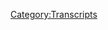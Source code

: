 {{Transcript
    | title         = [[193: Big Skeletons and Pencil Ink]]
    | caption       = [https://knowledgefight.libsyn.com/knowledge-fight-big-skeletons-and-pencil-ink Listen to this episode on Libsyn]
    | episodeNumber = [[193: Big Skeletons and Pencil Ink|193]]
    | length        = 01:13:12
}}

{{MessageBox
    | header     = Warning: Bot Generated Content
    | text       = This transcript was automatically generated by transcription software and likely contains many mistakes and misattributions. Please check the audio for definitive quotes, attribution, and context.
    | image      = N3yvass4myg91.webp
    | imagewidth = 50px
    | id         = warning
}}

{{TranscriptBlock
    | name      = Unknown Speaker
    | timestamp = 00:00:00.000
    | text      = Andy in Kansas, you're on the air, thanks for holding.
}}

{{TranscriptBlock
    | name      = Unknown Speaker
    | timestamp = 00:00:04.080
    | text      = Hello Alex, I'm a first time caller, I'm a huge fan, I love your work.
}}

{{TranscriptBlock
    | name      = Unknown Speaker
    | timestamp = 00:00:07.280
    | text      = I love you.
}}

{{TranscriptBlock
    | name      = Unknown Speaker
    | timestamp = 00:00:07.780
    | text      = Hey everybody, welcome back to Knowledge Fight, I'm Dan.
}}

{{TranscriptBlock
    | name      = Unknown Speaker
    | timestamp = 00:00:09.560
    | text      = I'm Jordan!
}}

{{TranscriptBlock
    | name      = Unknown Speaker
    | timestamp = 00:00:10.060
    | text      = We're a couple dudes that like to sit around, drink novelty beverages, and talk a little bit about Alex Jones.
}}

{{TranscriptBlock
    | name      = Unknown Speaker
    | timestamp = 00:00:14.240
    | text      = Indeed we are, Dan.
}}

{{TranscriptBlock
    | name      = Unknown Speaker
    | timestamp = 00:00:16.620
    | text      = Dan?
}}

{{TranscriptBlock
    | name      = Unknown Speaker
    | timestamp = 00:00:18.120
    | text      = What was the last, uh, Broadway play you saw?
}}

{{TranscriptBlock
    | name      = Unknown Speaker
    | timestamp = 00:00:21.519
    | text      = Ooh, ooh, ooh, ooh, none.
}}

{{TranscriptBlock
    | name      = Unknown Speaker
    | timestamp = 00:00:23.519
    | text      = I've never seen a Broadway play, although I wasn't-
}}

{{TranscriptBlock
    | name      = Unknown Speaker
    | timestamp = 00:00:25.239
    | text      = Not even like a high school, like-
}}

{{TranscriptBlock
    | name      = Unknown Speaker
    | timestamp = 00:00:26.879
    | text      = That's not a Broadway play.
}}

{{TranscriptBlock
    | name      = Unknown Speaker
    | timestamp = 00:00:28.120
    | text      = I, but they do Broadway plays sometime, right?
}}

{{TranscriptBlock
    | name      = Unknown Speaker
    | timestamp = 00:00:31.079
    | text      = I think I saw-
}}

{{TranscriptBlock
    | name      = Unknown Speaker
    | timestamp = 00:00:32.359
    | text      = What is a Broadway play?
}}

{{TranscriptBlock
    | name      = Unknown Speaker
    | timestamp = 00:00:33.560
    | text      = It's gotta be on Broadway.
}}

{{TranscriptBlock
    | name      = Unknown Speaker
    | timestamp = 00:00:34.679
    | text      = I, without, I don't hold by that, I think that's racist.
}}

{{TranscriptBlock
    | name      = Unknown Speaker
    | timestamp = 00:00:38.200
    | text      = I saw South Pacific, I saw my high school, Hickman High School in Columbia, Missouri, they did a version of South Pacific, and I saw that and I was underwhelmed.
}}

{{TranscriptBlock
    | name      = Unknown Speaker
    | timestamp = 00:00:49.920
    | text      = Yeah, not good.
}}

{{TranscriptBlock
    | name      = Unknown Speaker
    | timestamp = 00:00:50.880
    | text      = Before that I was in a drama class though.
}}

{{TranscriptBlock
    | name      = Unknown Speaker
    | timestamp = 00:00:53.039
    | text      = Right.
}}

{{TranscriptBlock
    | name      = Unknown Speaker
    | timestamp = 00:00:53.539
    | text      = And I did do one musical, uh, before-
}}

{{TranscriptBlock
    | name      = Unknown Speaker
    | timestamp = 00:00:56.159
    | text      = What was your part?
}}

{{TranscriptBlock
    | name      = Unknown Speaker
    | timestamp = 00:00:57.280
    | text      = I played the lead in a, uh, this is not, this is off-off-Broadway, it was called We Has Jazz.
}}

{{TranscriptBlock
    | name      = Unknown Speaker
    | timestamp = 00:01:04.359
    | text      = What?
}}

{{TranscriptBlock
    | name      = Unknown Speaker
    | timestamp = 00:01:05.560
    | text      = H-A-Z-Z.
}}

{{TranscriptBlock
    | name      = Unknown Speaker
    | timestamp = 00:01:06.799
    | text      = No.
}}

{{TranscriptBlock
    | name      = Unknown Speaker
    | timestamp = 00:01:07.799
    | text      = It was about the history of jazz.
}}

{{TranscriptBlock
    | name      = Unknown Speaker
    | timestamp = 00:01:08.400
    | text      = Boo, hard pass.
}}

{{TranscriptBlock
    | name      = Unknown Speaker
    | timestamp = 00:01:09.719
    | text      = I played a kid named Riff who was super into jazz.
}}

{{TranscriptBlock
    | name      = Unknown Speaker
    | timestamp = 00:01:13.480
    | text      = You played a kid named Riff who was super into jazz?
}}

{{TranscriptBlock
    | name      = Unknown Speaker
    | timestamp = 00:01:16.280
    | text      = I did.
}}

{{TranscriptBlock
    | name      = Unknown Speaker
    | timestamp = 00:01:16.760
    | text      = Everyone had to play two parts though, because we were understaffed in this drama department at my junior high, and I also played Fats Waller.
}}

{{TranscriptBlock
    | name      = Unknown Speaker
    | timestamp = 00:01:24.959
    | text      = Alright, that sounds great.
}}

{{TranscriptBlock
    | name      = Unknown Speaker
    | timestamp = 00:01:26.159
    | text      = Yeah.
}}

{{TranscriptBlock
    | name      = Unknown Speaker
    | timestamp = 00:01:26.560
    | text      = That sounds great.
}}

{{TranscriptBlock
    | name      = Unknown Speaker
    | timestamp = 00:01:27.200
    | text      = I wanted to be Satchmo.
}}

{{TranscriptBlock
    | name      = Unknown Speaker
    | timestamp = 00:01:28.439
    | text      = It's probably better than that movie that was released last year with, uh, Gosling and, uh, yeah.
}}

{{TranscriptBlock
    | name      = Unknown Speaker
    | timestamp = 00:01:34.159
    | text      = It was a disaster.
}}

{{TranscriptBlock
    | name      = Unknown Speaker
    | timestamp = 00:01:35.079
    | text      = That movie sucked.
}}

{{TranscriptBlock
    | name      = Unknown Speaker
    | timestamp = 00:01:35.920
    | text      = No, no, I was talking about We Has Jazz.
}}

{{TranscriptBlock
    | name      = Unknown Speaker
    | timestamp = 00:01:37.799
    | text      = Right.
}}

{{TranscriptBlock
    | name      = Unknown Speaker
    | timestamp = 00:01:38.319
    | text      = The reviews were scathing.
}}

{{TranscriptBlock
    | name      = Unknown Speaker
    | timestamp = 00:01:40.239
    | text      = Scathing?
}}

{{TranscriptBlock
    | name      = Unknown Speaker
    | timestamp = 00:01:41.040
    | text      = Yes.
}}

{{TranscriptBlock
    | name      = Unknown Speaker
    | timestamp = 00:01:41.480
    | text      = Of a children's life?
}}

{{TranscriptBlock
    | name      = Unknown Speaker
    | timestamp = 00:01:43.359
    | text      = Uninspired.
}}

{{TranscriptBlock
    | name      = Unknown Speaker
    | timestamp = 00:01:44.400
    | text      = Ouch. Ouch. Ouch.
}}

{{TranscriptBlock
    | name      = Unknown Speaker
    | timestamp = 00:01:47.439
    | text      = Although this lead kid does have the potential to one day host a podcast where he knows a lot about Alex Jones.
}}

{{TranscriptBlock
    | name      = Unknown Speaker
    | timestamp = 00:01:53.640
    | text      = And I don't know anything about Alex Jones.
}}

{{TranscriptBlock
    | name      = Unknown Speaker
    | timestamp = 00:01:55.519
    | text      = That's amazing how that worked out.
}}

{{TranscriptBlock
    | name      = Unknown Speaker
    | timestamp = 00:01:56.799
    | text      = A very prescient but scathing review from my junior high musical.
}}

{{TranscriptBlock
    | name      = Unknown Speaker
    | timestamp = 00:02:01.000
    | text      = That is a good one.
}}

{{TranscriptBlock
    | name      = Unknown Speaker
    | timestamp = 00:02:01.799
    | text      = We gotta find that guy. Or gal.
}}

{{TranscriptBlock
    | name      = Unknown Speaker
    | timestamp = 00:02:03.879
    | text      = They say sooth.
}}

{{TranscriptBlock
    | name      = Unknown Speaker
    | timestamp = 00:02:05.239
    | text      = Um, I got out of that game, I'm glad I did, and now I'm here.
}}

{{TranscriptBlock
    | name      = Unknown Speaker
    | timestamp = 00:02:08.639
    | text      = Um, before we get into today's episode, I want to talk a little bit about the goings on in the world of Alex, because he's, uh...
}}

{{TranscriptBlock
    | name      = Unknown Speaker
    | timestamp = 00:02:14.199
    | text      = Still lost his mind.
}}

{{TranscriptBlock
    | name      = Unknown Speaker
    | timestamp = 00:02:15.280
    | text      = Oh boy.
}}

{{TranscriptBlock
    | name      = Unknown Speaker
    | timestamp = 00:02:15.919
    | text      = And today, we're recording this here on the 14th on Tuesday, and during the day today, he pretended that Infowars.com got taken down.
}}

{{TranscriptBlock
    | name      = Unknown Speaker
    | timestamp = 00:02:24.319
    | text      = Uh, what?
}}

{{TranscriptBlock
    | name      = Unknown Speaker
    | timestamp = 00:02:25.960
    | text      = Yup. He, uh, he put out, uh...
}}

{{TranscriptBlock
    | name      = Unknown Speaker
    | timestamp = 00:02:27.240
    | text      = He pretended that it got taken down?
}}

{{TranscriptBlock
    | name      = Unknown Speaker
    | timestamp = 00:02:29.319
    | text      = He, uh, yeah, because what he did is he tweeted that, like, the communists are coming after Infowars.com, so you gotta go to NewsWars and PrisonPlanet.com.
}}

{{TranscriptBlock
    | name      = Unknown Speaker
    | timestamp = 00:02:37.639
    | text      = Uh, and then Infowars.com became just a big thing that says Infowars is under attack and then links to his other sites.
}}

{{TranscriptBlock
    | name      = Unknown Speaker
    | timestamp = 00:02:45.960
    | text      = And it's like, if your site got taken down, there's no damn way it's just gonna be links to all of your other stuff.
}}

{{TranscriptBlock
    | name      = Unknown Speaker
    | timestamp = 00:02:51.319
    | text      = At least of which, why would the people taking your site down leave it up a, by the way, Infowars is under attack.
}}

{{TranscriptBlock
    | name      = Unknown Speaker
    | timestamp = 00:02:57.879
    | text      = Right, right. Hey, we don't want you to be able to do what you want with your site.
}}

{{TranscriptBlock
    | name      = Unknown Speaker
    | timestamp = 00:03:02.520
    | text      = That's what you would be doing if you took down his servers or whatever.
}}

{{TranscriptBlock
    | name      = Unknown Speaker
    | timestamp = 00:03:05.719
    | text      = Right.
}}

{{TranscriptBlock
    | name      = Unknown Speaker
    | timestamp = 00:03:06.039
    | text      = But because we're so conscientious and courteous, we'll allow you to redirect traffic to exactly the places you want it to go.
}}

{{TranscriptBlock
    | name      = Unknown Speaker
    | timestamp = 00:03:11.560
    | text      = Perfect. Perfect.
}}

{{TranscriptBlock
    | name      = Unknown Speaker
    | timestamp = 00:03:12.759
    | text      = That's a very kind thing for people to do whenever they're taking down a website.
}}

{{TranscriptBlock
    | name      = Unknown Speaker
    | timestamp = 00:03:16.360
    | text      = So thoughtful.
}}

{{TranscriptBlock
    | name      = Unknown Speaker
    | timestamp = 00:03:17.400
    | text      = Link to the same website elsewhere.
}}

{{TranscriptBlock
    | name      = Unknown Speaker
    | timestamp = 00:03:19.400
    | text      = It really undoes the move of taking down someone's website.
}}

{{TranscriptBlock
    | name      = Unknown Speaker
    | timestamp = 00:03:22.759
    | text      = It kinda does.
}}

{{TranscriptBlock
    | name      = Unknown Speaker
    | timestamp = 00:03:23.639
    | text      = Um, I would say that I have zero doubt that this is all fake and it's all a big PR stunt or whatever.
}}

{{TranscriptBlock
    | name      = Unknown Speaker
    | timestamp = 00:03:30.039
    | text      = Of course. Of course.
}}

{{TranscriptBlock
    | name      = Unknown Speaker
    | timestamp = 00:03:30.919
    | text      = I don't think it's working very well because all I've seen is, you know, people tweeting and being like,
}}

{{TranscriptBlock
    | name      = Unknown Speaker
    | timestamp = 00:03:35.159
    | text      = ha ha, this is so fake.
}}

{{TranscriptBlock
    | name      = Unknown Speaker
    | timestamp = 00:03:36.680
    | text      = Yeah.
}}

{{TranscriptBlock
    | name      = Unknown Speaker
    | timestamp = 00:03:36.919
    | text      = Uh, and that's so...
}}

{{TranscriptBlock
    | name      = Unknown Speaker
    | timestamp = 00:03:38.280
    | text      = Yeah, that's lame.
}}

{{TranscriptBlock
    | name      = Unknown Speaker
    | timestamp = 00:03:39.319
    | text      = It's very lame.
}}

{{TranscriptBlock
    | name      = Unknown Speaker
    | timestamp = 00:03:39.639
    | text      = That's lame.
}}

{{TranscriptBlock
    | name      = Unknown Speaker
    | timestamp = 00:03:40.280
    | text      = It's very lame.
}}

{{TranscriptBlock
    | name      = Unknown Speaker
    | timestamp = 00:03:40.759
    | text      = He should have gone, if you're gonna pull the hoax, go fucking pull the hoax.
}}

{{TranscriptBlock
    | name      = Unknown Speaker
    | timestamp = 00:03:44.520
    | text      = Go 404 not found.
}}

{{TranscriptBlock
    | name      = Unknown Speaker
    | timestamp = 00:03:45.960
    | text      = Yeah, don't half-ass it.
}}

{{TranscriptBlock
    | name      = Unknown Speaker
    | timestamp = 00:03:47.240
    | text      = Right, right. Yeah, absolutely. It's kinda sad.
}}

{{TranscriptBlock
    | name      = Unknown Speaker
    | timestamp = 00:03:50.280
    | text      = But it is the natural progression of where he wants to take the narrative.
}}

{{TranscriptBlock
    | name      = Unknown Speaker
    | timestamp = 00:03:53.639
    | text      = Yeah.
}}

{{TranscriptBlock
    | name      = Unknown Speaker
    | timestamp = 00:03:53.960
    | text      = But the world isn't going there.
}}

{{TranscriptBlock
    | name      = Unknown Speaker
    | timestamp = 00:03:55.639
    | text      = Because the world is really just like, hey, you suck, we don't want you places.
}}

{{TranscriptBlock
    | name      = Unknown Speaker
    | timestamp = 00:04:00.199
    | text      = Right.
}}

{{TranscriptBlock
    | name      = Unknown Speaker
    | timestamp = 00:04:00.599
    | text      = And some companies have responded and Twitter hasn't.
}}

{{TranscriptBlock
    | name      = Unknown Speaker
    | timestamp = 00:04:04.520
    | text      = You know, so there are, that's all it is.
}}

{{TranscriptBlock
    | name      = Unknown Speaker
    | timestamp = 00:04:07.240
    | text      = He wants it to be like they're all coordinated against me.
}}

{{TranscriptBlock
    | name      = Unknown Speaker
    | timestamp = 00:04:09.800
    | text      = It's like, no, these are companies that have all made their own decisions.
}}

{{TranscriptBlock
    | name      = Unknown Speaker
    | timestamp = 00:04:12.599
    | text      = Right.
}}

{{TranscriptBlock
    | name      = Unknown Speaker
    | timestamp = 00:04:12.919
    | text      = You know, like, uh, just the other day, Vimeo said nah.
}}

{{TranscriptBlock
    | name      = Unknown Speaker
    | timestamp = 00:04:16.120
    | text      = Yeah, that's good for them.
}}

{{TranscriptBlock
    | name      = Unknown Speaker
    | timestamp = 00:04:17.240
    | text      = So now he's down to Daily Motion, perhaps, or GIFs.
}}

{{TranscriptBlock
    | name      = Unknown Speaker
    | timestamp = 00:04:20.759
    | text      = He could post GIFs of his show.
}}

{{TranscriptBlock
    | name      = Unknown Speaker
    | timestamp = 00:04:22.279
    | text      = It is eerily reminiscent of a man exiled from a village and yet still allowed to have a bullhorn.
}}

{{TranscriptBlock
    | name      = Unknown Speaker
    | timestamp = 00:04:30.279
    | text      = Right.
}}

{{TranscriptBlock
    | name      = Unknown Speaker
    | timestamp = 00:04:30.759
    | text      = Like, that's what him being on Twitter is.
}}

{{TranscriptBlock
    | name      = Unknown Speaker
    | timestamp = 00:04:33.240
    | text      = He's like 20 yards outside the village.
}}

{{TranscriptBlock
    | name      = Unknown Speaker
    | timestamp = 00:04:35.480
    | text      = Everybody is fine ignoring him, but he's just out there going like, you guys suck.
}}

{{TranscriptBlock
    | name      = Unknown Speaker
    | timestamp = 00:04:40.279
    | text      = Well, he has that broken bullhorn, Tyranny Crusher 2.
}}

{{TranscriptBlock
    | name      = Unknown Speaker
    | timestamp = 00:04:42.439
    | text      = Oh, that's true. He's got Tyranny Crusher 2.
}}

{{TranscriptBlock
    | name      = Unknown Speaker
    | timestamp = 00:04:44.279
    | text      = So he has that because that wasn't able to sell on eBay.
}}

{{TranscriptBlock
    | name      = Unknown Speaker
    | timestamp = 00:04:46.759
    | text      = As far as we know.
}}

{{TranscriptBlock
    | name      = Unknown Speaker
    | timestamp = 00:04:47.720
    | text      = If we can find it.
}}

{{TranscriptBlock
    | name      = Unknown Speaker
    | timestamp = 00:04:48.759
    | text      = Oh, man.
}}

{{TranscriptBlock
    | name      = Unknown Speaker
    | timestamp = 00:04:49.399
    | text      = I want it.
}}

{{TranscriptBlock
    | name      = Unknown Speaker
    | timestamp = 00:04:49.959
    | text      = I want it bad.
}}

{{TranscriptBlock
    | name      = Unknown Speaker
    | timestamp = 00:04:51.319
    | text      = Imagine that.
}}

{{TranscriptBlock
    | name      = Unknown Speaker
    | timestamp = 00:04:52.439
    | text      = Imagine that.
}}

{{TranscriptBlock
    | name      = Unknown Speaker
    | timestamp = 00:04:53.160
    | text      = How many more song titles do you want to throw in a row?
}}

{{TranscriptBlock
    | name      = Unknown Speaker
    | timestamp = 00:04:55.319
    | text      = I want it bad.
}}

{{TranscriptBlock
    | name      = Unknown Speaker
    | timestamp = 00:04:56.600
    | text      = Imagine that.
}}

{{TranscriptBlock
    | name      = Unknown Speaker
    | timestamp = 00:04:57.160
    | text      = What else we got?
}}

{{TranscriptBlock
    | name      = Unknown Speaker
    | timestamp = 00:04:57.879
    | text      = We has jazz.
}}

{{TranscriptBlock
    | name      = Unknown Speaker
    | timestamp = 00:05:00.839
    | text      = So, uh, Jordan, we're gonna get to today's episode, but before we do,
}}

{{TranscriptBlock
    | name      = Unknown Speaker
    | timestamp = 00:05:03.720
    | text      = I'd like to give a shout out to someone who came in, uh, donating to the podcast.
}}

{{TranscriptBlock
    | name      = Unknown Speaker
    | timestamp = 00:05:08.279
    | text      = And we're very thrilled about this coming in at a, uh, at a technocrat level.
}}

{{TranscriptBlock
    | name      = Unknown Speaker
    | timestamp = 00:05:12.839
    | text      = What?
}}

{{TranscriptBlock
    | name      = Unknown Speaker
    | timestamp = 00:05:13.240
    | text      = This is very exciting.
}}

{{TranscriptBlock
    | name      = Unknown Speaker
    | timestamp = 00:05:14.759
    | text      = We appreciate it so much.
}}

{{TranscriptBlock
    | name      = Unknown Speaker
    | timestamp = 00:05:15.959
    | text      = So I'd like to give a very special shout out to Nicholas.
}}

{{TranscriptBlock
    | name      = Unknown Speaker
    | timestamp = 00:05:18.920
    | text      = Thank you so much.
}}

{{TranscriptBlock
    | name      = Unknown Speaker
    | timestamp = 00:05:19.560
    | text      = You are now a technocrat.
}}

{{TranscriptBlock
    | name      = Unknown Speaker
    | timestamp = 00:05:21.560
    | text      = I'm a policy wonk.
}}

{{TranscriptBlock
    | name      = Unknown Speaker
    | timestamp = 00:05:22.680
    | text      = Four stars.
}}

{{TranscriptBlock
    | name      = Unknown Speaker
    | timestamp = 00:05:23.560
    | text      = Go home to your mother and tell her you're brilliant.
}}

{{TranscriptBlock
    | name      = Unknown Speaker
    | timestamp = 00:05:25.560
    | text      = Someone, someone sodomite sent me a bucket of poop.
}}

{{TranscriptBlock
    | name      = Unknown Speaker
    | timestamp = 00:05:28.199
    | text      = Daddy shark.
}}

{{TranscriptBlock
    | name      = Unknown Speaker
    | timestamp = 00:05:30.680
    | text      = Jar Jar Binks has a Caribbean black accent.
}}

{{TranscriptBlock
    | name      = Unknown Speaker
    | timestamp = 00:05:34.920
    | text      = He's a loser.
}}

{{TranscriptBlock
    | name      = Unknown Speaker
    | timestamp = 00:05:36.199
    | text      = Little, little titty baby.
}}

{{TranscriptBlock
    | name      = Unknown Speaker
    | timestamp = 00:05:38.040
    | text      = I don't want to hate black people.
}}

{{TranscriptBlock
    | name      = Unknown Speaker
    | timestamp = 00:05:39.639
    | text      = I renounce Jesus Christ.
}}

{{TranscriptBlock
    | name      = Unknown Speaker
    | timestamp = 00:05:41.480
    | text      = Thank you so much, Nicholas.
}}

{{TranscriptBlock
    | name      = Unknown Speaker
    | timestamp = 00:05:42.519
    | text      = Thank you so much, Nicholas.
}}

{{TranscriptBlock
    | name      = Unknown Speaker
    | timestamp = 00:05:43.800
    | text      = We appreciate it very much.
}}

{{TranscriptBlock
    | name      = Unknown Speaker
    | timestamp = 00:05:44.920
    | text      = And if you would like to support the show, you can do so by going to our website, knowledgefight.com,
}}

{{TranscriptBlock
    | name      = Unknown Speaker
    | timestamp = 00:05:49.160
    | text      = clicking support the show button.
}}

{{TranscriptBlock
    | name      = Unknown Speaker
    | timestamp = 00:05:50.360
    | text      = We would appreciate it very much.
}}

{{TranscriptBlock
    | name      = Unknown Speaker
    | timestamp = 00:05:51.879
    | text      = Jordan, today, we are going to take a little break from Alex Jones because he is in his
}}

{{TranscriptBlock
    | name      = Unknown Speaker
    | timestamp = 00:05:58.439
    | text      = own world and I don't really care about his scrambling, trying to keep his head above
}}

{{TranscriptBlock
    | name      = Unknown Speaker
    | timestamp = 00:06:01.720
    | text      = water.
}}

{{TranscriptBlock
    | name      = Unknown Speaker
    | timestamp = 00:06:02.040
    | text      = We've already covered it in two episodes and 2009's plugging along.
}}

{{TranscriptBlock
    | name      = Unknown Speaker
    | timestamp = 00:06:05.800
    | text      = We'll have some updates on that in the very near future.
}}

{{TranscriptBlock
    | name      = Unknown Speaker
    | timestamp = 00:06:08.120
    | text      = But for now, I feel like you and I are probably both a little bit exhausted by Alex.
}}

{{TranscriptBlock
    | name      = Unknown Speaker
    | timestamp = 00:06:13.000
    | text      = Thank God, Dad.
}}

{{TranscriptBlock
    | name      = Unknown Speaker
    | timestamp = 00:06:13.800
    | text      = And so one of the things that I needed to do, especially today, because I had a pretty
}}

{{TranscriptBlock
    | name      = Unknown Speaker
    | timestamp = 00:06:17.560
    | text      = booked up day in terms of having to run around the city all over the place on some errands,
}}

{{TranscriptBlock
    | name      = Unknown Speaker
    | timestamp = 00:06:22.279
    | text      = had therapy today, you know, so I didn't have as much time as I would have liked.
}}

{{TranscriptBlock
    | name      = Unknown Speaker
    | timestamp = 00:06:25.879
    | text      = So I hit that old panic button.
}}

{{TranscriptBlock
    | name      = Unknown Speaker
    | timestamp = 00:06:28.199
    | text      = I went to go check out what Carrie Cassidy has for us.
}}

{{TranscriptBlock
    | name      = Unknown Speaker
    | timestamp = 00:06:31.879
    | text      = I'm not sure how crashing an airline closes a gate and I'm afraid I didn't actually
}}

{{TranscriptBlock
    | name      = Unknown Speaker
    | timestamp = 00:06:37.879
    | text      = ask him the logistics of this.
}}

{{TranscriptBlock
    | name      = Unknown Speaker
    | timestamp = 00:06:39.560
    | text      = Although now I wish I had.
}}

{{TranscriptBlock
    | name      = Unknown Speaker
    | timestamp = 00:06:41.800
    | text      = Should have asked.
}}

{{TranscriptBlock
    | name      = Unknown Speaker
    | timestamp = 00:06:42.759
    | text      = Should have asked.
}}

{{TranscriptBlock
    | name      = Unknown Speaker
    | timestamp = 00:06:43.800
    | text      = Well, wait, is this one of the old Mark Richards ones?
}}

{{TranscriptBlock
    | name      = Unknown Speaker
    | timestamp = 00:06:46.120
    | text      = This is.
}}

{{TranscriptBlock
    | name      = Unknown Speaker
    | timestamp = 00:06:46.759
    | text      = This isn't a sequel to the...
}}

{{TranscriptBlock
    | name      = Unknown Speaker
    | timestamp = 00:06:48.120
    | text      = Okay.
}}

{{TranscriptBlock
    | name      = Unknown Speaker
    | timestamp = 00:06:49.399
    | text      = We don't have any new Mark Richards, but it's all new to us.
}}

{{TranscriptBlock
    | name      = Unknown Speaker
    | timestamp = 00:06:52.920
    | text      = Of course.
}}

{{TranscriptBlock
    | name      = Unknown Speaker
    | timestamp = 00:06:53.560
    | text      = Because we haven't heard these.
}}

{{TranscriptBlock
    | name      = Unknown Speaker
    | timestamp = 00:06:54.920
    | text      = And I went back and there were...
}}

{{TranscriptBlock
    | name      = Unknown Speaker
    | timestamp = 00:06:58.279
    | text      = Let me be fucking totally clear with you.
}}

{{TranscriptBlock
    | name      = Unknown Speaker
    | timestamp = 00:07:00.600
    | text      = Yeah.
}}

{{TranscriptBlock
    | name      = Unknown Speaker
    | timestamp = 00:07:00.920
    | text      = I wasted a lot of time watching bad episodes of Project Camelot.
}}

{{TranscriptBlock
    | name      = Unknown Speaker
    | timestamp = 00:07:04.040
    | text      = I imagine so.
}}

{{TranscriptBlock
    | name      = Unknown Speaker
    | timestamp = 00:07:04.839
    | text      = There were a couple that I don't even like, I thought there was one where she was talking
}}

{{TranscriptBlock
    | name      = Unknown Speaker
    | timestamp = 00:07:08.680
    | text      = about Bilderberg and I'm like, oh, great.
}}

{{TranscriptBlock
    | name      = Unknown Speaker
    | timestamp = 00:07:10.759
    | text      = Yeah.
}}

{{TranscriptBlock
    | name      = Unknown Speaker
    | timestamp = 00:07:11.000
    | text      = Wouldn't this be great to draw the stark parallels between her and Alex Jones?
}}

{{TranscriptBlock
    | name      = Unknown Speaker
    | timestamp = 00:07:14.920
    | text      = Exactly.
}}

{{TranscriptBlock
    | name      = Unknown Speaker
    | timestamp = 00:07:15.480
    | text      = And it was too boring.
}}

{{TranscriptBlock
    | name      = Unknown Speaker
    | timestamp = 00:07:16.439
    | text      = It's not worth going over an episode, but suffice to say, she's scared of Bilderberg too.
}}

{{TranscriptBlock
    | name      = Unknown Speaker
    | timestamp = 00:07:20.040
    | text      = Who isn't?
}}

{{TranscriptBlock
    | name      = Unknown Speaker
    | timestamp = 00:07:20.600
    | text      = Yay.
}}

{{TranscriptBlock
    | name      = Unknown Speaker
    | timestamp = 00:07:21.160
    | text      = So there's that.
}}

{{TranscriptBlock
    | name      = Unknown Speaker
    | timestamp = 00:07:21.959
    | text      = And then there was one where she's interviewing Infowars guest Leo Zagami,
}}

{{TranscriptBlock
    | name      = Unknown Speaker
    | timestamp = 00:07:28.040
    | text      = the guy who pretends that he's a big Vatican insider.
}}

{{TranscriptBlock
    | name      = Unknown Speaker
    | timestamp = 00:07:29.879
    | text      = Yeah, yeah, yeah, yeah.
}}

{{TranscriptBlock
    | name      = Unknown Speaker
    | timestamp = 00:07:30.839
    | text      = And that was too boring.
}}

{{TranscriptBlock
    | name      = Unknown Speaker
    | timestamp = 00:07:32.040
    | text      = So I spent a lot of time trying to find something.
}}

{{TranscriptBlock
    | name      = Unknown Speaker
    | timestamp = 00:07:35.319
    | text      = He does have a great flamboyant accent, though.
}}

{{TranscriptBlock
    | name      = Unknown Speaker
    | timestamp = 00:07:37.240
    | text      = He does.
}}

{{TranscriptBlock
    | name      = Unknown Speaker
    | timestamp = 00:07:37.720
    | text      = It's fantastic.
}}

{{TranscriptBlock
    | name      = Unknown Speaker
    | timestamp = 00:07:38.519
    | text      = He's great.
}}

{{TranscriptBlock
    | name      = Unknown Speaker
    | timestamp = 00:07:39.720
    | text      = But I spent too much wasted time on that.
}}

{{TranscriptBlock
    | name      = Unknown Speaker
    | timestamp = 00:07:42.279
    | text      = And I'm like, you know who never disappoints?
}}

{{TranscriptBlock
    | name      = Unknown Speaker
    | timestamp = 00:07:44.360
    | text      = Mark fucking Richards.
}}

{{TranscriptBlock
    | name      = Unknown Speaker
    | timestamp = 00:07:45.800
    | text      = And I realized there's at least three of the episodes that we have not even touched.
}}

{{TranscriptBlock
    | name      = Unknown Speaker
    | timestamp = 00:07:49.240
    | text      = Perfect.
}}

{{TranscriptBlock
    | name      = Unknown Speaker
    | timestamp = 00:07:50.040
    | text      = So today I went back and this is the fourth trip that she went to go visit him.
}}

{{TranscriptBlock
    | name      = Unknown Speaker
    | timestamp = 00:07:53.959
    | text      = I believe this was two years ago, maybe or so, 2016, somewhere in there.
}}

{{TranscriptBlock
    | name      = Unknown Speaker
    | timestamp = 00:07:59.480
    | text      = But she's gone and spent some time with Mark Richards.
}}

{{TranscriptBlock
    | name      = Unknown Speaker
    | timestamp = 00:08:03.639
    | text      = For those of you who don't know, please go back and listen to the Mark Richards episodes.
}}

{{TranscriptBlock
    | name      = Unknown Speaker
    | timestamp = 00:08:07.000
    | text      = They're some of the finest episodes we'll ever make.
}}

{{TranscriptBlock
    | name      = Unknown Speaker
    | timestamp = 00:08:09.560
    | text      = But the short version of it, he's a crazy dude who orchestrated a murder in California
}}

{{TranscriptBlock
    | name      = Unknown Speaker
    | timestamp = 00:08:16.680
    | text      = about 20-something years ago, give or take.
}}

{{TranscriptBlock
    | name      = Unknown Speaker
    | timestamp = 00:08:19.399
    | text      = And planned on turning San Francisco into a city-state protected by lasers.
}}

{{TranscriptBlock
    | name      = Unknown Speaker
    | timestamp = 00:08:23.480
    | text      = He did.
}}

{{TranscriptBlock
    | name      = Unknown Speaker
    | timestamp = 00:08:23.879
    | text      = He was going to turn it into his own kingdom, where he was the king, over a bunch of young
}}

{{TranscriptBlock
    | name      = Unknown Speaker
    | timestamp = 00:08:32.360
    | text      = kids who would be lords or something along those lines.
}}

{{TranscriptBlock
    | name      = Unknown Speaker
    | timestamp = 00:08:36.039
    | text      = It didn't work out.
}}

{{TranscriptBlock
    | name      = Unknown Speaker
    | timestamp = 00:08:37.559
    | text      = Great plan.
}}

{{TranscriptBlock
    | name      = Unknown Speaker
    | timestamp = 00:08:38.120
    | text      = He orchestrated this murder.
}}

{{TranscriptBlock
    | name      = Unknown Speaker
    | timestamp = 00:08:39.320
    | text      = He was found guilty of it.
}}

{{TranscriptBlock
    | name      = Unknown Speaker
    | timestamp = 00:08:40.440
    | text      = But Carrie Cassidy does not believe that because he has told her that he was off-world at the
}}

{{TranscriptBlock
    | name      = Unknown Speaker
    | timestamp = 00:08:44.919
    | text      = time.
}}

{{TranscriptBlock
    | name      = Unknown Speaker
    | timestamp = 00:08:45.399
    | text      = Off-world!
}}

{{TranscriptBlock
    | name      = Unknown Speaker
    | timestamp = 00:08:45.960
    | text      = He is part of the secret space program.
}}

{{TranscriptBlock
    | name      = Unknown Speaker
    | timestamp = 00:08:47.720
    | text      = And he was on a mission when the murder would have been committed.
}}

{{TranscriptBlock
    | name      = Unknown Speaker
    | timestamp = 00:08:50.919
    | text      = So he's got to be clean.
}}

{{TranscriptBlock
    | name      = Unknown Speaker
    | timestamp = 00:08:52.039
    | text      = He is crazy.
}}

{{TranscriptBlock
    | name      = Unknown Speaker
    | timestamp = 00:08:53.240
    | text      = And he tells Carrie some of the stupidest shit I've ever heard in my life.
}}

{{TranscriptBlock
    | name      = Unknown Speaker
    | timestamp = 00:08:56.679
    | text      = She believes all of it.
}}

{{TranscriptBlock
    | name      = Unknown Speaker
    | timestamp = 00:08:58.120
    | text      = And it's nuts.
}}

{{TranscriptBlock
    | name      = Unknown Speaker
    | timestamp = 00:08:59.720
    | text      = Although we have now, upon further review of Project Camelot episodes, she may not be
}}

{{TranscriptBlock
    | name      = Unknown Speaker
    | timestamp = 00:09:08.759
    | text      = told as much as she says she's being told.
}}

{{TranscriptBlock
    | name      = Unknown Speaker
    | timestamp = 00:09:12.279
    | text      = And she may be more orchestrating what she wants to get out of it.
}}

{{TranscriptBlock
    | name      = Unknown Speaker
    | timestamp = 00:09:16.360
    | text      = The good news is, though, is we don't really need to worry about our
}}

{{TranscriptBlock
    | name      = Unknown Speaker
    | timestamp = 00:09:19.960
    | text      = really need to worry about our most recent Mark Richards episodes spoiling the story.
}}

{{TranscriptBlock
    | name      = Unknown Speaker
    | timestamp = 00:09:25.799
    | text      = Because it's bananas every time.
}}

{{TranscriptBlock
    | name      = Unknown Speaker
    | timestamp = 00:09:27.559
    | text      = It's all made up brand new.
}}

{{TranscriptBlock
    | name      = Unknown Speaker
    | timestamp = 00:09:29.399
    | text      = There's plenty of pieces within this episode that are fresh.
}}

{{TranscriptBlock
    | name      = Unknown Speaker
    | timestamp = 00:09:33.159
    | text      = That might as well be current in the timeline.
}}

{{TranscriptBlock
    | name      = Unknown Speaker
    | timestamp = 00:09:36.200
    | text      = They're reveals.
}}

{{TranscriptBlock
    | name      = Unknown Speaker
    | timestamp = 00:09:37.720
    | text      = But at the same time, too, I don't think we need to wrestle with the issue of scholarship
}}

{{TranscriptBlock
    | name      = Unknown Speaker
    | timestamp = 00:09:42.039
    | text      = or authorship on this.
}}

{{TranscriptBlock
    | name      = Unknown Speaker
    | timestamp = 00:09:44.440
    | text      = Who is it?
}}

{{TranscriptBlock
    | name      = Unknown Speaker
    | timestamp = 00:09:45.080
    | text      = Whose mind is bringing all this to the forefront?
}}

{{TranscriptBlock
    | name      = Unknown Speaker
    | timestamp = 00:09:47.480
    | text      = It really doesn't matter that much.
}}

{{TranscriptBlock
    | name      = Unknown Speaker
    | timestamp = 00:09:48.759
    | text      = No.
}}

{{TranscriptBlock
    | name      = Unknown Speaker
    | timestamp = 00:09:49.080
    | text      = And also, if she's coming up with this stuff, then what she thinks she's studying is crazy.
}}

{{TranscriptBlock
    | name      = Unknown Speaker
    | timestamp = 00:09:54.360
    | text      = So it's even more interesting if she is fucking around.
}}

{{TranscriptBlock
    | name      = Unknown Speaker
    | timestamp = 00:09:57.879
    | text      = It's interesting if this accomplice to murder is manipulating her.
}}

{{TranscriptBlock
    | name      = Unknown Speaker
    | timestamp = 00:10:05.639
    | text      = But it's also interesting if she's like, oh, this is probably what real space people do.
}}

{{TranscriptBlock
    | name      = Unknown Speaker
    | timestamp = 00:10:10.600
    | text      = They hang out with raptors and they kill you for chocolate.
}}

{{TranscriptBlock
    | name      = Unknown Speaker
    | timestamp = 00:10:13.320
    | text      = More fascinating still further, I would say.
}}

{{TranscriptBlock
    | name      = Unknown Speaker
    | timestamp = 00:10:16.600
    | text      = Perhaps because we don't know this and because she's not allowed to record it, she has never
}}

{{TranscriptBlock
    | name      = Unknown Speaker
    | timestamp = 00:10:22.919
    | text      = actually spoken to Mark Richards.
}}

{{TranscriptBlock
    | name      = Unknown Speaker
    | timestamp = 00:10:24.440
    | text      = Maybe she talked to him one time.
}}

{{TranscriptBlock
    | name      = Unknown Speaker
    | timestamp = 00:10:26.120
    | text      = And then from here on out, it's just become sixth sense kind of stuff.
}}

{{TranscriptBlock
    | name      = Unknown Speaker
    | timestamp = 00:10:29.639
    | text      = She's talking into the mirror saying that it's Mark Richards and just making all this
}}

{{TranscriptBlock
    | name      = Unknown Speaker
    | timestamp = 00:10:33.799
    | text      = bullshit up on her own.
}}

{{TranscriptBlock
    | name      = Unknown Speaker
    | timestamp = 00:10:34.840
    | text      = I've seen her in a parking lot that was allegedly the prison.
}}

{{TranscriptBlock
    | name      = Unknown Speaker
    | timestamp = 00:10:38.200
    | text      = But oh, well, that proves it.
}}

{{TranscriptBlock
    | name      = Unknown Speaker
    | timestamp = 00:10:39.320
    | text      = Never mind.
}}

{{TranscriptBlock
    | name      = Unknown Speaker
    | timestamp = 00:10:39.720
    | text      = Who knows?
}}

{{TranscriptBlock
    | name      = Unknown Speaker
    | timestamp = 00:10:41.240
    | text      = Joanne Richards might not even be married to this guy.
}}

{{TranscriptBlock
    | name      = Unknown Speaker
    | timestamp = 00:10:43.320
    | text      = Oh, shit.
}}

{{TranscriptBlock
    | name      = Unknown Speaker
    | timestamp = 00:10:44.120
    | text      = We got to find her.
}}

{{TranscriptBlock
    | name      = Unknown Speaker
    | timestamp = 00:10:45.000
    | text      = But you're right.
}}

{{TranscriptBlock
    | name      = Unknown Speaker
    | timestamp = 00:10:45.500
    | text      = They don't get to record things.
}}

{{TranscriptBlock
    | name      = Unknown Speaker
    | timestamp = 00:10:47.659
    | text      = And as always, when Caria goes to visit Mark Richards, she's got to tell you about how
}}

{{TranscriptBlock
    | name      = Unknown Speaker
    | timestamp = 00:10:53.659
    | text      = she had to write everything down.
}}

{{TranscriptBlock
    | name      = Unknown Speaker
    | timestamp = 00:10:55.980
    | text      = Hi, I'm Carrie Cassidy from Project Camelot.
}}

{{TranscriptBlock
    | name      = Unknown Speaker
    | timestamp = 00:10:59.659
    | text      = I'm here to talk about my recent interview with Captain Mark Richards of the secret space
}}

{{TranscriptBlock
    | name      = Unknown Speaker
    | timestamp = 00:11:05.019
    | text      = program.
}}

{{TranscriptBlock
    | name      = Unknown Speaker
    | timestamp = 00:11:06.379
    | text      = And I interviewed him around a week and a half ago.
}}

{{TranscriptBlock
    | name      = Unknown Speaker
    | timestamp = 00:11:10.700
    | text      = And so at this time, I'm going to do sort of a recall of everything that we talked about
}}

{{TranscriptBlock
    | name      = Unknown Speaker
    | timestamp = 00:11:17.419
    | text      = to the best of my ability.
}}

{{TranscriptBlock
    | name      = Unknown Speaker
    | timestamp = 00:11:20.379
    | text      = I should note that we had only a small pencil.
}}

{{TranscriptBlock
    | name      = Unknown Speaker
    | timestamp = 00:11:24.379
    | text      = It's quite a golf pencil and it runs out of ink.
}}

{{TranscriptBlock
    | name      = Unknown Speaker
    | timestamp = 00:11:27.659
    | text      = Huh?
}}

{{TranscriptBlock
    | name      = Unknown Speaker
    | timestamp = 00:11:28.220
    | text      = Wait, hold on.
}}

{{TranscriptBlock
    | name      = Unknown Speaker
    | timestamp = 00:11:29.259
    | text      = The pencil runs out of ink?
}}

{{TranscriptBlock
    | name      = Unknown Speaker
    | timestamp = 00:11:31.419
    | text      = Weird pencil.
}}

{{TranscriptBlock
    | name      = Unknown Speaker
    | timestamp = 00:11:32.539
    | text      = Interesting.
}}

{{TranscriptBlock
    | name      = Unknown Speaker
    | timestamp = 00:11:33.100
    | text      = Weird pencil.
}}

{{TranscriptBlock
    | name      = Unknown Speaker
    | timestamp = 00:11:33.659
    | text      = Interesting.
}}

{{TranscriptBlock
    | name      = Unknown Speaker
    | timestamp = 00:11:34.379
    | text      = Is it a tiny mechanical pencil and she's calling the graphite ink?
}}

{{TranscriptBlock
    | name      = Unknown Speaker
    | timestamp = 00:11:37.419
    | text      = I don't know.
}}

{{TranscriptBlock
    | name      = Unknown Speaker
    | timestamp = 00:11:37.980
    | text      = No, but how do you make a tiny mechanical pencil?
}}

{{TranscriptBlock
    | name      = Unknown Speaker
    | timestamp = 00:11:40.860
    | text      = I've never seen a tiny mechanical pencil.
}}

{{TranscriptBlock
    | name      = Unknown Speaker
    | timestamp = 00:11:42.700
    | text      = It's always the same size as other pencils.
}}

{{TranscriptBlock
    | name      = Unknown Speaker
    | timestamp = 00:11:44.860
    | text      = Like, is she talking about a golf pencil?
}}

{{TranscriptBlock
    | name      = Unknown Speaker
    | timestamp = 00:11:46.779
    | text      = That's what my mind goes to.
}}

{{TranscriptBlock
    | name      = Unknown Speaker
    | timestamp = 00:11:48.700
    | text      = Or how big are her hands?
}}

{{TranscriptBlock
    | name      = Unknown Speaker
    | timestamp = 00:11:50.620
    | text      = Have we ever seen her in physical relation to another human being?
}}

{{TranscriptBlock
    | name      = Unknown Speaker
    | timestamp = 00:11:54.059
    | text      = No.
}}

{{TranscriptBlock
    | name      = Unknown Speaker
    | timestamp = 00:11:54.460
    | text      = Is she a giant?
}}

{{TranscriptBlock
    | name      = Unknown Speaker
    | timestamp = 00:11:55.500
    | text      = She might be.
}}

{{TranscriptBlock
    | name      = Unknown Speaker
    | timestamp = 00:11:56.700
    | text      = But that would mean that like the books that she holds up are also giant.
}}

{{TranscriptBlock
    | name      = Unknown Speaker
    | timestamp = 00:11:59.740
    | text      = That's well, what else would giants read?
}}

{{TranscriptBlock
    | name      = Unknown Speaker
    | timestamp = 00:12:01.899
    | text      = I don't know if those are commercially available.
}}

{{TranscriptBlock
    | name      = Unknown Speaker
    | timestamp = 00:12:04.379
    | text      = Giant books.
}}

{{TranscriptBlock
    | name      = Unknown Speaker
    | timestamp = 00:12:05.100
    | text      = Yes, they might be, but to my knowledge, I haven't cruised all through Amazon.
}}

{{TranscriptBlock
    | name      = Unknown Speaker
    | timestamp = 00:12:09.659
    | text      = I don't know all that they offer, but that seems like it's a possibility.
}}

{{TranscriptBlock
    | name      = Unknown Speaker
    | timestamp = 00:12:13.580
    | text      = I don't know.
}}

{{TranscriptBlock
    | name      = Unknown Speaker
    | timestamp = 00:12:14.059
    | text      = But look, giant or not, she has a pencil with ink.
}}

{{TranscriptBlock
    | name      = Unknown Speaker
    | timestamp = 00:12:17.899
    | text      = We'll leave that aside.
}}

{{TranscriptBlock
    | name      = Unknown Speaker
    | timestamp = 00:12:19.100
    | text      = Sure.
}}

{{TranscriptBlock
    | name      = Unknown Speaker
    | timestamp = 00:12:19.740
    | text      = Probably just misspeaking and being a dick about it.
}}

{{TranscriptBlock
    | name      = Unknown Speaker
    | timestamp = 00:12:23.340
    | text      = I don't know if we can trust that, Dan.
}}

{{TranscriptBlock
    | name      = Unknown Speaker
    | timestamp = 00:12:24.940
    | text      = Well, see, here's another thing you can't trust.
}}

{{TranscriptBlock
    | name      = Unknown Speaker
    | timestamp = 00:12:28.059
    | text      = This is not the first time that Carrie tried to get over to the prison to interview Mark
}}

{{TranscriptBlock
    | name      = Unknown Speaker
    | timestamp = 00:12:32.620
    | text      = this time around.
}}

{{TranscriptBlock
    | name      = Unknown Speaker
    | timestamp = 00:12:33.500
    | text      = Okay.
}}

{{TranscriptBlock
    | name      = Unknown Speaker
    | timestamp = 00:12:34.000
    | text      = She meant to go previously to this, but something happened.
}}

{{TranscriptBlock
    | name      = Unknown Speaker
    | timestamp = 00:12:39.200
    | text      = What?
}}

{{TranscriptBlock
    | name      = Unknown Speaker
    | timestamp = 00:12:39.600
    | text      = Something nefarious.
}}

{{TranscriptBlock
    | name      = Unknown Speaker
    | timestamp = 00:12:41.519
    | text      = First of all, I want to say that about six months ago, I was prevented from making this
}}

{{TranscriptBlock
    | name      = Unknown Speaker
    | timestamp = 00:12:48.399
    | text      = trip.
}}

{{TranscriptBlock
    | name      = Unknown Speaker
    | timestamp = 00:12:49.200
    | text      = I was on the way there and I was hit by a scalar weapon.
}}

{{TranscriptBlock
    | name      = Unknown Speaker
    | timestamp = 00:12:52.799
    | text      = It froze part of my face or the half of the face and looked like Bill's palsy.
}}

{{TranscriptBlock
    | name      = Unknown Speaker
    | timestamp = 00:13:00.320
    | text      = But it did.
}}

{{TranscriptBlock
    | name      = Unknown Speaker
    | timestamp = 00:13:01.279
    | text      = But I was...
}}

{{TranscriptBlock
    | name      = Unknown Speaker
    | timestamp = 00:13:02.080
    | text      = Did you have a stroke?
}}

{{TranscriptBlock
    | name      = Unknown Speaker
    | timestamp = 00:13:03.440
    | text      = Just woken up.
}}

{{TranscriptBlock
    | name      = Unknown Speaker
    | timestamp = 00:13:04.399
    | text      = I just woke up in the morning with it.
}}

{{TranscriptBlock
    | name      = Unknown Speaker
    | timestamp = 00:13:06.080
    | text      = I had nothing traumatic happen, so it was extremely strange and we don't exactly know
}}

{{TranscriptBlock
    | name      = Unknown Speaker
    | timestamp = 00:13:13.120
    | text      = what went on.
}}

{{TranscriptBlock
    | name      = Unknown Speaker
    | timestamp = 00:13:14.720
    | text      = You certainly don't.
}}

{{TranscriptBlock
    | name      = Unknown Speaker
    | timestamp = 00:13:15.600
    | text      = I think you just got Bell's palsy.
}}

{{TranscriptBlock
    | name      = Unknown Speaker
    | timestamp = 00:13:17.279
    | text      = Is she okay?
}}

{{TranscriptBlock
    | name      = Unknown Speaker
    | timestamp = 00:13:18.720
    | text      = Yeah.
}}

{{TranscriptBlock
    | name      = Unknown Speaker
    | timestamp = 00:13:18.960
    | text      = I mean, that happens to people.
}}

{{TranscriptBlock
    | name      = Unknown Speaker
    | timestamp = 00:13:20.320
    | text      = Like Jimmy Pardo has a story about how he got Bell's palsy and then it sort of went
}}

{{TranscriptBlock
    | name      = Unknown Speaker
    | timestamp = 00:13:24.240
    | text      = away.
}}

{{TranscriptBlock
    | name      = Unknown Speaker
    | timestamp = 00:13:25.039
    | text      = Is that a thing?
}}

{{TranscriptBlock
    | name      = Unknown Speaker
    | timestamp = 00:13:25.759
    | text      = Yeah, it does happen.
}}

{{TranscriptBlock
    | name      = Unknown Speaker
    | timestamp = 00:13:26.879
    | text      = What is Bell's palsy?
}}

{{TranscriptBlock
    | name      = Unknown Speaker
    | timestamp = 00:13:27.919
    | text      = It's like one half of your face will just go numb and you can't move it.
}}

{{TranscriptBlock
    | name      = Unknown Speaker
    | timestamp = 00:13:31.600
    | text      = Really?
}}

{{TranscriptBlock
    | name      = Unknown Speaker
    | timestamp = 00:13:32.000
    | text      = Yeah, yeah.
}}

{{TranscriptBlock
    | name      = Unknown Speaker
    | timestamp = 00:13:32.799
    | text      = I did not know that that was...
}}

{{TranscriptBlock
    | name      = Unknown Speaker
    | timestamp = 00:13:34.399
    | text      = I've heard Bell's...
}}

{{TranscriptBlock
    | name      = Unknown Speaker
    | timestamp = 00:13:35.759
    | text      = I'm not crazy.
}}

{{TranscriptBlock
    | name      = Unknown Speaker
    | timestamp = 00:13:36.559
    | text      = I've heard Bell's palsy said many a time.
}}

{{TranscriptBlock
    | name      = Unknown Speaker
    | timestamp = 00:13:38.720
    | text      = I thought it was like a disease, like Lou Gehrig's disease in the same way.
}}

{{TranscriptBlock
    | name      = Unknown Speaker
    | timestamp = 00:13:44.320
    | text      = There was a guy named Bell.
}}

{{TranscriptBlock
    | name      = Unknown Speaker
    | timestamp = 00:13:46.320
    | text      = I assume Alexander Graham Bell got it first because he spent too much time on the phone.
}}

{{TranscriptBlock
    | name      = Unknown Speaker
    | timestamp = 00:13:51.679
    | text      = And that tree apple hit him.
}}

{{TranscriptBlock
    | name      = Unknown Speaker
    | timestamp = 00:13:53.279
    | text      = Exactly.
}}

{{TranscriptBlock
    | name      = Unknown Speaker
    | timestamp = 00:13:53.919
    | text      = Right.
}}

{{TranscriptBlock
    | name      = Unknown Speaker
    | timestamp = 00:13:54.320
    | text      = Wait, what?
}}

{{TranscriptBlock
    | name      = Unknown Speaker
    | timestamp = 00:13:54.960
    | text      = No, that's Isaac Newton's palsy.
}}

{{TranscriptBlock
    | name      = Unknown Speaker
    | timestamp = 00:14:00.159
    | text      = Also, what's a tree apple?
}}

{{TranscriptBlock
    | name      = Unknown Speaker
    | timestamp = 00:14:02.159
    | text      = It's an apple from a tree.
}}

{{TranscriptBlock
    | name      = Unknown Speaker
    | timestamp = 00:14:03.919
    | text      = Versus a regular apple.
}}

{{TranscriptBlock
    | name      = Unknown Speaker
    | timestamp = 00:14:05.600
    | text      = I think of potatoes as ground apples.
}}

{{TranscriptBlock
    | name      = Unknown Speaker
    | timestamp = 00:14:08.080
    | text      = Ground potatoes.
}}

{{TranscriptBlock
    | name      = Unknown Speaker
    | timestamp = 00:14:08.799
    | text      = Oh, ground apples.
}}

{{TranscriptBlock
    | name      = Unknown Speaker
    | timestamp = 00:14:09.679
    | text      = Okay.
}}

{{TranscriptBlock
    | name      = Unknown Speaker
    | timestamp = 00:14:10.080
    | text      = Les pommes de terre in en franÃ§ais.
}}

{{TranscriptBlock
    | name      = Unknown Speaker
    | timestamp = 00:14:12.720
    | text      = Okay.
}}

{{TranscriptBlock
    | name      = Unknown Speaker
    | timestamp = 00:14:13.039
    | text      = The apples of the ground.
}}

{{TranscriptBlock
    | name      = Unknown Speaker
    | timestamp = 00:14:14.159
    | text      = Yes.
}}

{{TranscriptBlock
    | name      = Unknown Speaker
    | timestamp = 00:14:14.559
    | text      = Okay.
}}

{{TranscriptBlock
    | name      = Unknown Speaker
    | timestamp = 00:14:14.960
    | text      = Come on.
}}

{{TranscriptBlock
    | name      = Unknown Speaker
    | timestamp = 00:14:15.519
    | text      = Wait, is that real?
}}

{{TranscriptBlock
    | name      = Unknown Speaker
    | timestamp = 00:14:16.480
    | text      = Yeah.
}}

{{TranscriptBlock
    | name      = Unknown Speaker
    | timestamp = 00:14:17.200
    | text      = What?
}}

{{TranscriptBlock
    | name      = Unknown Speaker
    | timestamp = 00:14:17.519
    | text      = Potatoes are called pommes de terre.
}}

{{TranscriptBlock
    | name      = Unknown Speaker
    | timestamp = 00:14:19.360
    | text      = Apples of the ground.
}}

{{TranscriptBlock
    | name      = Unknown Speaker
    | timestamp = 00:14:20.480
    | text      = All right.
}}

{{TranscriptBlock
    | name      = Unknown Speaker
    | timestamp = 00:14:20.879
    | text      = I'm done with you French people.
}}

{{TranscriptBlock
    | name      = Unknown Speaker
    | timestamp = 00:14:23.440
    | text      = We're out.
}}

{{TranscriptBlock
    | name      = Unknown Speaker
    | timestamp = 00:14:24.000
    | text      = Do we have any listeners in France?
}}

{{TranscriptBlock
    | name      = Unknown Speaker
    | timestamp = 00:14:25.519
    | text      = C'est mal.
}}

{{TranscriptBlock
    | name      = Unknown Speaker
    | timestamp = 00:14:26.080
    | text      = Oui.
}}

{{TranscriptBlock
    | name      = Unknown Speaker
    | timestamp = 00:14:27.360
    | text      = I've never spoken to any, but I'm sure we do.
}}

{{TranscriptBlock
    | name      = Unknown Speaker
    | timestamp = 00:14:29.840
    | text      = I see it come up in the analytics.
}}

{{TranscriptBlock
    | name      = Unknown Speaker
    | timestamp = 00:14:31.279
    | text      = Someone's listening in France.
}}

{{TranscriptBlock
    | name      = Unknown Speaker
    | timestamp = 00:14:33.360
    | text      = Anyway.
}}

{{TranscriptBlock
    | name      = Unknown Speaker
    | timestamp = 00:14:34.159
    | text      = Well, if you're listening in France, fucking get on it.
}}

{{TranscriptBlock
    | name      = Unknown Speaker
    | timestamp = 00:14:37.679
    | text      = Call somebody.
}}

{{TranscriptBlock
    | name      = Unknown Speaker
    | timestamp = 00:14:38.639
    | text      = Call your...
}}

{{TranscriptBlock
    | name      = Unknown Speaker
    | timestamp = 00:14:39.360
    | text      = Call Macron.
}}

{{TranscriptBlock
    | name      = Unknown Speaker
    | timestamp = 00:14:40.399
    | text      = Tell him to change the name of potatoes to just like potatoes.
}}

{{TranscriptBlock
    | name      = Unknown Speaker
    | timestamp = 00:14:45.360
    | text      = Oh no, c'est trÃ¨s bien.
}}

{{TranscriptBlock
    | name      = Unknown Speaker
    | timestamp = 00:14:46.799
    | text      = Oh, come on.
}}

{{TranscriptBlock
    | name      = Unknown Speaker
    | timestamp = 00:14:48.159
    | text      = Also, choufleur is cauliflower.
}}

{{TranscriptBlock
    | name      = Unknown Speaker
    | timestamp = 00:14:51.840
    | text      = Oh, that sounds great.
}}

{{TranscriptBlock
    | name      = Unknown Speaker
    | timestamp = 00:14:53.039
    | text      = Yep.
}}

{{TranscriptBlock
    | name      = Unknown Speaker
    | timestamp = 00:14:53.440
    | text      = Yeah, I like that.
}}

{{TranscriptBlock
    | name      = Unknown Speaker
    | timestamp = 00:14:54.879
    | text      = HÃ©ricovert.
}}

{{TranscriptBlock
    | name      = Unknown Speaker
    | timestamp = 00:14:56.559
    | text      = Yeah, those are green beans.
}}

{{TranscriptBlock
    | name      = Unknown Speaker
    | timestamp = 00:14:57.759
    | text      = No, I get all of the words.
}}

{{TranscriptBlock
    | name      = Unknown Speaker
    | timestamp = 00:14:59.600
    | text      = I'm frustrated with the fact that the words don't mean what the thing is.
}}

{{TranscriptBlock
    | name      = Unknown Speaker
    | timestamp = 00:15:04.720
    | text      = I would argue that a potato is absolutely the apple of the ground.
}}

{{TranscriptBlock
    | name      = Unknown Speaker
    | timestamp = 00:15:07.440
    | text      = That doesn't make any sense at all.
}}

{{TranscriptBlock
    | name      = Unknown Speaker
    | timestamp = 00:15:08.720
    | text      = You ever wander around, see a potato, just bite into it?
}}

{{TranscriptBlock
    | name      = Unknown Speaker
    | timestamp = 00:15:11.840
    | text      = It's having a great day out there.
}}

{{TranscriptBlock
    | name      = Unknown Speaker
    | timestamp = 00:15:17.039
    | text      = What was the last time you wandered around and just took a bite out of a ground apple?
}}

{{TranscriptBlock
    | name      = Unknown Speaker
    | timestamp = 00:15:21.440
    | text      = Probably two weeks ago.
}}

{{TranscriptBlock
    | name      = Unknown Speaker
    | timestamp = 00:15:23.759
    | text      = Oh yeah?
}}

{{TranscriptBlock
    | name      = Unknown Speaker
    | timestamp = 00:15:24.240
    | text      = Oh yeah.
}}

{{TranscriptBlock
    | name      = Unknown Speaker
    | timestamp = 00:15:24.720
    | text      = A lot of ground apples in Chicago?
}}

{{TranscriptBlock
    | name      = Unknown Speaker
    | timestamp = 00:15:26.080
    | text      = I pill for the community gardens around here.
}}

{{TranscriptBlock
    | name      = Unknown Speaker
    | timestamp = 00:15:27.919
    | text      = Now that's not a bad idea.
}}

{{TranscriptBlock
    | name      = Unknown Speaker
    | timestamp = 00:15:29.120
    | text      = Yeah, just go in there.
}}

{{TranscriptBlock
    | name      = Unknown Speaker
    | timestamp = 00:15:29.840
    | text      = That's a way to cut costs.
}}

{{TranscriptBlock
    | name      = Unknown Speaker
    | timestamp = 00:15:31.120
    | text      = Nom nom nom nom.
}}

{{TranscriptBlock
    | name      = Unknown Speaker
    | timestamp = 00:15:32.480
    | text      = Just take a chomp on a potato.
}}

{{TranscriptBlock
    | name      = Unknown Speaker
    | timestamp = 00:15:34.080
    | text      = We gotta lower the overhead on this show, so you're eating ground potatoes.
}}

{{TranscriptBlock
    | name      = Unknown Speaker
    | timestamp = 00:15:38.080
    | text      = So I would argue that this wasn't a scalar weapon attack.
}}

{{TranscriptBlock
    | name      = Unknown Speaker
    | timestamp = 00:15:42.080
    | text      = This is Bell's palsy.
}}

{{TranscriptBlock
    | name      = Unknown Speaker
    | timestamp = 00:15:43.840
    | text      = This is Bell's palsy.
}}

{{TranscriptBlock
    | name      = Unknown Speaker
    | timestamp = 00:15:44.720
    | text      = Yeah.
}}

{{TranscriptBlock
    | name      = Unknown Speaker
    | timestamp = 00:15:45.039
    | text      = Or just something else, like you're saying.
}}

{{TranscriptBlock
    | name      = Unknown Speaker
    | timestamp = 00:15:46.879
    | text      = It could have been a mini stroke.
}}

{{TranscriptBlock
    | name      = Unknown Speaker
    | timestamp = 00:15:48.320
    | text      = She could have had a stroke.
}}

{{TranscriptBlock
    | name      = Unknown Speaker
    | timestamp = 00:15:49.279
    | text      = I feel bad, but at the same time, I don't see diminished capabilities in terms of her mental
}}

{{TranscriptBlock
    | name      = Unknown Speaker
    | timestamp = 00:15:56.000
    | text      = faculty or even physical, like from there to here or even before that.
}}

{{TranscriptBlock
    | name      = Unknown Speaker
    | timestamp = 00:16:00.639
    | text      = She seems like pretty much the same person throughout all of her videos, dating back
}}

{{TranscriptBlock
    | name      = Unknown Speaker
    | timestamp = 00:16:04.559
    | text      = like seven, eight years.
}}

{{TranscriptBlock
    | name      = Unknown Speaker
    | timestamp = 00:16:05.919
    | text      = So here's my next question.
}}

{{TranscriptBlock
    | name      = Unknown Speaker
    | timestamp = 00:16:08.000
    | text      = Did she go to a doctor?
}}

{{TranscriptBlock
    | name      = Unknown Speaker
    | timestamp = 00:16:09.840
    | text      = I don't know, man.
}}

{{TranscriptBlock
    | name      = Unknown Speaker
    | timestamp = 00:16:10.960
    | text      = Why would you go if you think it's a scalar weapon?
}}

{{TranscriptBlock
    | name      = Unknown Speaker
    | timestamp = 00:16:13.120
    | text      = I know, right?
}}

{{TranscriptBlock
    | name      = Unknown Speaker
    | timestamp = 00:16:13.919
    | text      = But I don't know everything about palsy, like Bell's palsy, but from what I understand,
}}

{{TranscriptBlock
    | name      = Unknown Speaker
    | timestamp = 00:16:18.879
    | text      = which is mostly based on Jimmy Pardo talking about it a lot, because he had to look into
}}

{{TranscriptBlock
    | name      = Unknown Speaker
    | timestamp = 00:16:23.759
    | text      = it and he went to doctors.
}}

{{TranscriptBlock
    | name      = Unknown Speaker
    | timestamp = 00:16:25.120
    | text      = When he talks about it, it is a sort of thing that can go away.
}}

{{TranscriptBlock
    | name      = Unknown Speaker
    | timestamp = 00:16:28.399
    | text      = Like in some cases it just goes away and in some cases it doesn't.
}}

{{TranscriptBlock
    | name      = Unknown Speaker
    | timestamp = 00:16:32.080
    | text      = Right.
}}

{{TranscriptBlock
    | name      = Unknown Speaker
    | timestamp = 00:16:32.480
    | text      = It's bad and scary, but if she didn't get any treatment or anything, it's possible that
}}

{{TranscriptBlock
    | name      = Unknown Speaker
    | timestamp = 00:16:39.759
    | text      = it would just resolve itself.
}}

{{TranscriptBlock
    | name      = Unknown Speaker
    | timestamp = 00:16:42.000
    | text      = So to me, I hear this and I'm like, you are really trying to make it seem like someone
}}

{{TranscriptBlock
    | name      = Unknown Speaker
    | timestamp = 00:16:47.360
    | text      = doesn't want you to go to talk to Mark Richards, when in reality, it's just something that
}}

{{TranscriptBlock
    | name      = Unknown Speaker
    | timestamp = 00:16:51.279
    | text      = happens to people of a certain age.
}}

{{TranscriptBlock
    | name      = Unknown Speaker
    | timestamp = 00:16:53.279
    | text      = Well, yeah, but that's such a big deal to me is whether or not she went to a doctor,
}}

{{TranscriptBlock
    | name      = Unknown Speaker
    | timestamp = 00:16:57.360
    | text      = because like, look, you can believe all the conspiracy theories you want, but if you go
}}

{{TranscriptBlock
    | name      = Unknown Speaker
    | timestamp = 00:17:03.440
    | text      = to a doctor after that kind of a thing, then you're full of shit.
}}

{{TranscriptBlock
    | name      = Unknown Speaker
    | timestamp = 00:17:07.440
    | text      = You're a fucking liar.
}}

{{TranscriptBlock
    | name      = Unknown Speaker
    | timestamp = 00:17:08.720
    | text      = Live up to your bullshit.
}}

{{TranscriptBlock
    | name      = Unknown Speaker
    | timestamp = 00:17:10.000
    | text      = That's kind of, yeah, that's kind of fair, because it would imply a lack of trust in
}}

{{TranscriptBlock
    | name      = Unknown Speaker
    | timestamp = 00:17:14.799
    | text      = your own diagnosis if you went to go see somebody.
}}

{{TranscriptBlock
    | name      = Unknown Speaker
    | timestamp = 00:17:17.599
    | text      = Also, did Jimmy Pardo say Bell's palsy?
}}

{{TranscriptBlock
    | name      = Unknown Speaker
    | timestamp = 00:17:20.400
    | text      = Is that long for something?
}}

{{TranscriptBlock
    | name      = Unknown Speaker
    | timestamp = 00:17:21.440
    | text      = He did not.
}}

{{TranscriptBlock
    | name      = Unknown Speaker
    | timestamp = 00:17:21.920
    | text      = Okay, that would be great.
}}

{{TranscriptBlock
    | name      = Unknown Speaker
    | timestamp = 00:17:23.759
    | text      = So, you know, she couldn't get over there six months ago because of the scalar weapon
}}

{{TranscriptBlock
    | name      = Unknown Speaker
    | timestamp = 00:17:28.720
    | text      = attack, but she finally does get over to the prison.
}}

{{TranscriptBlock
    | name      = Unknown Speaker
    | timestamp = 00:17:32.559
    | text      = And it turns out there's a state of brouhaha going on in the prison.
}}

{{TranscriptBlock
    | name      = Unknown Speaker
    | timestamp = 00:17:38.480
    | text      = So one of the things I wanted to talk about was his current prison conditions.
}}

{{TranscriptBlock
    | name      = Unknown Speaker
    | timestamp = 00:17:43.839
    | text      = And his prison conditions when I was there was they had had a lockdown.
}}

{{TranscriptBlock
    | name      = Unknown Speaker
    | timestamp = 00:17:50.480
    | text      = Somebody had murdered their cellmate, if I have this right, and it was an incident that
}}

{{TranscriptBlock
    | name      = Unknown Speaker
    | timestamp = 00:17:57.920
    | text      = caused for a lockdown for several days, if not weeks.
}}

{{TranscriptBlock
    | name      = Unknown Speaker
    | timestamp = 00:18:05.359
    | text      = So that's unfortunate.
}}

{{TranscriptBlock
    | name      = Unknown Speaker
    | timestamp = 00:18:07.599
    | text      = That's real bad.
}}

{{TranscriptBlock
    | name      = Unknown Speaker
    | timestamp = 00:18:08.720
    | text      = Also, Mark is a murderer.
}}

{{TranscriptBlock
    | name      = Unknown Speaker
    | timestamp = 00:18:11.599
    | text      = I mean, I don't believe that.
}}

{{TranscriptBlock
    | name      = Unknown Speaker
    | timestamp = 00:18:16.559
    | text      = And yet at the same time, that seems terrifyingly common.
}}

{{TranscriptBlock
    | name      = Unknown Speaker
    | timestamp = 00:18:19.279
    | text      = So I could believe it.
}}

{{TranscriptBlock
    | name      = Unknown Speaker
    | timestamp = 00:18:20.559
    | text      = It's entirely possible that someone got shanked at the prison or something like that, and
}}

{{TranscriptBlock
    | name      = Unknown Speaker
    | timestamp = 00:18:23.519
    | text      = they were on lockdown.
}}

{{TranscriptBlock
    | name      = Unknown Speaker
    | timestamp = 00:18:24.400
    | text      = But I bet that not everybody was on lockdown.
}}

{{TranscriptBlock
    | name      = Unknown Speaker
    | timestamp = 00:18:26.640
    | text      = Maybe just the people who have been committed into prison for murder related offenses.
}}

{{TranscriptBlock
    | name      = Unknown Speaker
    | timestamp = 00:18:31.599
    | text      = Okay, so maybe the murderers were on lockdown on account of their murdering.
}}

{{TranscriptBlock
    | name      = Unknown Speaker
    | timestamp = 00:18:35.920
    | text      = Maybe.
}}

{{TranscriptBlock
    | name      = Unknown Speaker
    | timestamp = 00:18:36.400
    | text      = Or maybe Mark had a piece of this.
}}

{{TranscriptBlock
    | name      = Unknown Speaker
    | timestamp = 00:18:38.640
    | text      = Now, Dr. Phil says that past behavior is not a predictor of future events.
}}

{{TranscriptBlock
    | name      = Unknown Speaker
    | timestamp = 00:18:43.200
    | text      = So why would you punish Mark Richards?
}}

{{TranscriptBlock
    | name      = Unknown Speaker
    | timestamp = 00:18:45.359
    | text      = He only barely committed the one murder.
}}

{{TranscriptBlock
    | name      = Unknown Speaker
    | timestamp = 00:18:47.599
    | text      = Who says that?
}}

{{TranscriptBlock
    | name      = Unknown Speaker
    | timestamp = 00:18:48.319
    | text      = Who says that? Dr. Phil.
}}

{{TranscriptBlock
    | name      = Unknown Speaker
    | timestamp = 00:18:49.519
    | text      = I'm not going to listen to that guy.
}}

{{TranscriptBlock
    | name      = Unknown Speaker
    | timestamp = 00:18:51.119
    | text      = All right.
}}

{{TranscriptBlock
    | name      = Unknown Speaker
    | timestamp = 00:18:52.400
    | text      = Then like actual...
}}

{{TranscriptBlock
    | name      = Unknown Speaker
    | timestamp = 00:18:53.519
    | text      = I do think that people...
}}

{{TranscriptBlock
    | name      = Unknown Speaker
    | timestamp = 00:18:54.160
    | text      = Then like actual psychiatrist, not just him.
}}

{{TranscriptBlock
    | name      = Unknown Speaker
    | timestamp = 00:18:56.880
    | text      = I think that people can change.
}}

{{TranscriptBlock
    | name      = Unknown Speaker
    | timestamp = 00:18:58.559
    | text      = Don't get me wrong, but if there's a murderer in a prison, I'm going to make sure all the
}}

{{TranscriptBlock
    | name      = Unknown Speaker
    | timestamp = 00:19:01.680
    | text      = murderers are probably in their cells.
}}

{{TranscriptBlock
    | name      = Unknown Speaker
    | timestamp = 00:19:03.359
    | text      = You know what?
}}

{{TranscriptBlock
    | name      = Unknown Speaker
    | timestamp = 00:19:03.839
    | text      = That's prejudicial.
}}

{{TranscriptBlock
    | name      = Unknown Speaker
    | timestamp = 00:19:05.279
    | text      = Yeah, it is.
}}

{{TranscriptBlock
    | name      = Unknown Speaker
    | timestamp = 00:19:08.400
    | text      = Look, there's a lot.
}}

{{TranscriptBlock
    | name      = Unknown Speaker
    | timestamp = 00:19:09.519
    | text      = Do you not like stop and frisk?
}}

{{TranscriptBlock
    | name      = Unknown Speaker
    | timestamp = 00:19:11.359
    | text      = Same thing, huh?
}}

{{TranscriptBlock
    | name      = Unknown Speaker
    | timestamp = 00:19:12.720
    | text      = There's a lot.
}}

{{TranscriptBlock
    | name      = Unknown Speaker
    | timestamp = 00:19:13.279
    | text      = Racial profiling?
}}

{{TranscriptBlock
    | name      = Unknown Speaker
    | timestamp = 00:19:14.559
    | text      = Same thing.
}}

{{TranscriptBlock
    | name      = Unknown Speaker
    | timestamp = 00:19:15.119
    | text      = Just because you murder one guy, now you want to murder a bunch of guys?
}}

{{TranscriptBlock
    | name      = Unknown Speaker
    | timestamp = 00:19:18.400
    | text      = That's a false promise.
}}

{{TranscriptBlock
    | name      = Unknown Speaker
    | timestamp = 00:19:20.559
    | text      = I...
}}

{{TranscriptBlock
    | name      = Unknown Speaker
    | timestamp = 00:19:21.279
    | text      = Look, there's a lot I would like to change about the prison system.
}}

{{TranscriptBlock
    | name      = Unknown Speaker
    | timestamp = 00:19:23.759
    | text      = Don't get me wrong.
}}

{{TranscriptBlock
    | name      = Unknown Speaker
    | timestamp = 00:19:24.480
    | text      = I think it's a horrible system.
}}

{{TranscriptBlock
    | name      = Unknown Speaker
    | timestamp = 00:19:25.599
    | text      = Yep, yep.
}}

{{TranscriptBlock
    | name      = Unknown Speaker
    | timestamp = 00:19:26.400
    | text      = But that said, I am fine with the idea of generalizing that people who are willing to
}}

{{TranscriptBlock
    | name      = Unknown Speaker
    | timestamp = 00:19:33.599
    | text      = commit a murder probably...
}}

{{TranscriptBlock
    | name      = Unknown Speaker
    | timestamp = 00:19:37.279
    | text      = What's another one?
}}

{{TranscriptBlock
    | name      = Unknown Speaker
    | timestamp = 00:19:38.799
    | text      = That's a good point.
}}

{{TranscriptBlock
    | name      = Unknown Speaker
    | timestamp = 00:19:40.000
    | text      = That's a good point.
}}

{{TranscriptBlock
    | name      = Unknown Speaker
    | timestamp = 00:19:41.200
    | text      = Especially people who believe themselves to be part of the secret space program who telepathically
}}

{{TranscriptBlock
    | name      = Unknown Speaker
    | timestamp = 00:19:46.799
    | text      = communicate with raptors.
}}

{{TranscriptBlock
    | name      = Unknown Speaker
    | timestamp = 00:19:48.160
    | text      = Well, see, then it wasn't even him.
}}

{{TranscriptBlock
    | name      = Unknown Speaker
    | timestamp = 00:19:50.400
    | text      = It was probably Minerva.
}}

{{TranscriptBlock
    | name      = Unknown Speaker
    | timestamp = 00:19:52.000
    | text      = She got pissed off.
}}

{{TranscriptBlock
    | name      = Unknown Speaker
    | timestamp = 00:19:53.279
    | text      = We are going to get into Minerva here.
}}

{{TranscriptBlock
    | name      = Unknown Speaker
    | timestamp = 00:19:54.640
    | text      = Oh, of course we are.
}}

{{TranscriptBlock
    | name      = Unknown Speaker
    | timestamp = 00:19:55.680
    | text      = I want to know how she's doing.
}}

{{TranscriptBlock
    | name      = Unknown Speaker
    | timestamp = 00:19:56.880
    | text      = But before we do that, we have to get a little bit more into the prison conditions.
}}

{{TranscriptBlock
    | name      = Unknown Speaker
    | timestamp = 00:20:00.720
    | text      = And this is nuts.
}}

{{TranscriptBlock
    | name      = Unknown Speaker
    | timestamp = 00:20:02.799
    | text      = This clip is...
}}

{{TranscriptBlock
    | name      = Unknown Speaker
    | timestamp = 00:20:04.799
    | text      = It paints a bleak picture.
}}

{{TranscriptBlock
    | name      = Unknown Speaker
    | timestamp = 00:20:08.480
    | text      = There's more to the prison story.
}}

{{TranscriptBlock
    | name      = Unknown Speaker
    | timestamp = 00:20:10.640
    | text      = I can tell you that right when I was there, Mark had had very little sleep for two days
}}

{{TranscriptBlock
    | name      = Unknown Speaker
    | timestamp = 00:20:16.720
    | text      = because they had given him a cellmate who was very dangerous.
}}

{{TranscriptBlock
    | name      = Unknown Speaker
    | timestamp = 00:20:21.200
    | text      = Mark was convinced he was sent there to kill him.
}}

{{TranscriptBlock
    | name      = Unknown Speaker
    | timestamp = 00:20:24.079
    | text      = He was someone who was saying he was not human.
}}

{{TranscriptBlock
    | name      = Unknown Speaker
    | timestamp = 00:20:26.799
    | text      = He would stare at the scar on his face and talk to it.
}}

{{TranscriptBlock
    | name      = Unknown Speaker
    | timestamp = 00:20:32.079
    | text      = So at this point, it sounds like Mark Richards has a cellmate who sounds quite a bit like
}}

{{TranscriptBlock
    | name      = Unknown Speaker
    | timestamp = 00:20:36.319
    | text      = him.
}}

{{TranscriptBlock
    | name      = Unknown Speaker
    | timestamp = 00:20:36.480
    | text      = You know, it's not like he's saying he's not human or whatever, but he's damn close.
}}

{{TranscriptBlock
    | name      = Unknown Speaker
    | timestamp = 00:20:42.480
    | text      = It sounds more like Mark Richards got some shit smuggled in and he's been on a meth high
}}

{{TranscriptBlock
    | name      = Unknown Speaker
    | timestamp = 00:20:48.480
    | text      = for a couple of nights.
}}

{{TranscriptBlock
    | name      = Unknown Speaker
    | timestamp = 00:20:49.519
    | text      = That's possible.
}}

{{TranscriptBlock
    | name      = Unknown Speaker
    | timestamp = 00:20:50.240
    | text      = Also, because this next part doesn't pass the smell test.
}}

{{TranscriptBlock
    | name      = Unknown Speaker
    | timestamp = 00:20:53.200
    | text      = And he wore a Hannibal Lecter mask.
}}

{{TranscriptBlock
    | name      = Unknown Speaker
    | timestamp = 00:20:56.640
    | text      = He was a younger man.
}}

{{TranscriptBlock
    | name      = Unknown Speaker
    | timestamp = 00:20:59.119
    | text      = I guess possibly larger than Mark, but Mark can handle himself.
}}

{{TranscriptBlock
    | name      = Unknown Speaker
    | timestamp = 00:21:05.440
    | text      = And ultimately petitioned to get that person moved.
}}

{{TranscriptBlock
    | name      = Unknown Speaker
    | timestamp = 00:21:11.839
    | text      = And so now he has a much better cellmate, I'm happy to say, because that situation was
}}

{{TranscriptBlock
    | name      = Unknown Speaker
    | timestamp = 00:21:17.839
    | text      = looking extremely dire.
}}

{{TranscriptBlock
    | name      = Unknown Speaker
    | timestamp = 00:21:20.000
    | text      = How are you going to get a Hannibal Lecter mask to recreationally wear around in prison?
}}

{{TranscriptBlock
    | name      = Unknown Speaker
    | timestamp = 00:21:24.880
    | text      = I feel like that might be something that the guards poo poo.
}}

{{TranscriptBlock
    | name      = Unknown Speaker
    | timestamp = 00:21:27.920
    | text      = They might say, nah, you are allowed one piece of flair.
}}

{{TranscriptBlock
    | name      = Unknown Speaker
    | timestamp = 00:21:31.920
    | text      = Everybody gets to choose.
}}

{{TranscriptBlock
    | name      = Unknown Speaker
    | timestamp = 00:21:33.359
    | text      = Some people wear a button, they get a novelty item, some item in order to make them feel
}}

{{TranscriptBlock
    | name      = Unknown Speaker
    | timestamp = 00:21:37.759
    | text      = comfortable.
}}

{{TranscriptBlock
    | name      = Unknown Speaker
    | timestamp = 00:21:38.160
    | text      = Some people have stuffed animals.
}}

{{TranscriptBlock
    | name      = Unknown Speaker
    | timestamp = 00:21:39.839
    | text      = I know a lot about the prison system, obviously.
}}

{{TranscriptBlock
    | name      = Unknown Speaker
    | timestamp = 00:21:42.720
    | text      = I don't think that Hannibal Lecter mask is going to pass that even criteria, even that
}}

{{TranscriptBlock
    | name      = Unknown Speaker
    | timestamp = 00:21:47.200
    | text      = that's like I would if I were the prison guard, I'd be like a little hacky.
}}

{{TranscriptBlock
    | name      = Unknown Speaker
    | timestamp = 00:21:52.240
    | text      = That would be your prison guard critique.
}}

{{TranscriptBlock
    | name      = Unknown Speaker
    | timestamp = 00:21:54.799
    | text      = You can do better.
}}

{{TranscriptBlock
    | name      = Unknown Speaker
    | timestamp = 00:21:56.559
    | text      = This is from a movie.
}}

{{TranscriptBlock
    | name      = Unknown Speaker
    | timestamp = 00:21:59.119
    | text      = Come up with something else menacing.
}}

{{TranscriptBlock
    | name      = Unknown Speaker
    | timestamp = 00:22:00.720
    | text      = You know, here's what it is.
}}

{{TranscriptBlock
    | name      = Unknown Speaker
    | timestamp = 00:22:02.160
    | text      = This is why you're in prison.
}}

{{TranscriptBlock
    | name      = Unknown Speaker
    | timestamp = 00:22:03.279
    | text      = You're not very creative.
}}

{{TranscriptBlock
    | name      = Unknown Speaker
    | timestamp = 00:22:04.480
    | text      = It could be.
}}

{{TranscriptBlock
    | name      = Unknown Speaker
    | timestamp = 00:22:05.039
    | text      = You probably ate somebody, but you did it in a lame way.
}}

{{TranscriptBlock
    | name      = Unknown Speaker
    | timestamp = 00:22:08.160
    | text      = Like, that's a retread.
}}

{{TranscriptBlock
    | name      = Unknown Speaker
    | timestamp = 00:22:09.279
    | text      = Didn't pair the wine correctly.
}}

{{TranscriptBlock
    | name      = Unknown Speaker
    | timestamp = 00:22:10.799
    | text      = I know, right?
}}

{{TranscriptBlock
    | name      = Unknown Speaker
    | timestamp = 00:22:12.240
    | text      = The fava beans.
}}

{{TranscriptBlock
    | name      = Unknown Speaker
    | timestamp = 00:22:13.519
    | text      = Exactly.
}}

{{TranscriptBlock
    | name      = Unknown Speaker
    | timestamp = 00:22:14.079
    | text      = Yeah, pathetic.
}}

{{TranscriptBlock
    | name      = Unknown Speaker
    | timestamp = 00:22:16.480
    | text      = Just another copycat killer, Dan.
}}

{{TranscriptBlock
    | name      = Unknown Speaker
    | timestamp = 00:22:18.400
    | text      = I don't I don't believe any of this, but I mean, that could just be my standard response
}}

{{TranscriptBlock
    | name      = Unknown Speaker
    | timestamp = 00:22:23.839
    | text      = to everything.
}}

{{TranscriptBlock
    | name      = Unknown Speaker
    | timestamp = 00:22:24.559
    | text      = So it's kind of boring for me just to repeatedly say, wait, no, I don't believe this.
}}

{{TranscriptBlock
    | name      = Unknown Speaker
    | timestamp = 00:22:28.559
    | text      = So hold on.
}}

{{TranscriptBlock
    | name      = Unknown Speaker
    | timestamp = 00:22:29.839
    | text      = Does this mean that this is when we meet our cellmate who is his no, no, no, no, his long
}}

{{TranscriptBlock
    | name      = Unknown Speaker
    | timestamp = 00:22:39.680
    | text      = time companion?
}}

{{TranscriptBlock
    | name      = Unknown Speaker
    | timestamp = 00:22:40.400
    | text      = Yeah, no, no.
}}

{{TranscriptBlock
    | name      = Unknown Speaker
    | timestamp = 00:22:41.759
    | text      = I think he's I don't think that guy was ever his cellmate.
}}

{{TranscriptBlock
    | name      = Unknown Speaker
    | timestamp = 00:22:44.079
    | text      = I think it's just another guy in the prison.
}}

{{TranscriptBlock
    | name      = Unknown Speaker
    | timestamp = 00:22:45.599
    | text      = Oh, just hanging out.
}}

{{TranscriptBlock
    | name      = Unknown Speaker
    | timestamp = 00:22:46.400
    | text      = I can't remember his name, but what we're talking about is Carrie has reported that
}}

{{TranscriptBlock
    | name      = Unknown Speaker
    | timestamp = 00:22:50.319
    | text      = there he has a lieutenant in the prison somewhere, which is her.
}}

{{TranscriptBlock
    | name      = Unknown Speaker
    | timestamp = 00:22:56.240
    | text      = Oh, oh, she does go on to say that there's some young kids at the prison who were willing
}}

{{TranscriptBlock
    | name      = Unknown Speaker
    | timestamp = 00:23:01.680
    | text      = to kill the cellmate for Mark.
}}

{{TranscriptBlock
    | name      = Unknown Speaker
    | timestamp = 00:23:04.000
    | text      = And he said, no, don't do that.
}}

{{TranscriptBlock
    | name      = Unknown Speaker
    | timestamp = 00:23:05.920
    | text      = And Carrie is like, that's proof that he's a great guy.
}}

{{TranscriptBlock
    | name      = Unknown Speaker
    | timestamp = 00:23:08.079
    | text      = I'm like, that might just be proof that he did that already.
}}

{{TranscriptBlock
    | name      = Unknown Speaker
    | timestamp = 00:23:10.640
    | text      = And that's why he's in prison.
}}

{{TranscriptBlock
    | name      = Unknown Speaker
    | timestamp = 00:23:11.839
    | text      = Yeah, that sure seems to echo the thing that he did.
}}

{{TranscriptBlock
    | name      = Unknown Speaker
    | timestamp = 00:23:15.920
    | text      = Yeah, so that's that's so it's so fascinating psychologically whenever we deal with Mark
}}

{{TranscriptBlock
    | name      = Unknown Speaker
    | timestamp = 00:23:22.160
    | text      = Richards is like everything he does is like him relitigating his past through the through
}}

{{TranscriptBlock
    | name      = Unknown Speaker
    | timestamp = 00:23:28.720
    | text      = the concept of make believe.
}}

{{TranscriptBlock
    | name      = Unknown Speaker
    | timestamp = 00:23:30.720
    | text      = Well, I mean, it's so much like in line with like basic psychology of like traumas from
}}

{{TranscriptBlock
    | name      = Unknown Speaker
    | timestamp = 00:23:36.079
    | text      = your childhood.
}}

{{TranscriptBlock
    | name      = Unknown Speaker
    | timestamp = 00:23:36.720
    | text      = You'll often try and replay out and have a better conclusion to them as you get older.
}}

{{TranscriptBlock
    | name      = Unknown Speaker
    | timestamp = 00:23:41.839
    | text      = If you unresolved issues, it's like somebody with an alcoholic dad would constantly be
}}

{{TranscriptBlock
    | name      = Unknown Speaker
    | timestamp = 00:23:46.240
    | text      = yeah, constantly ending up in relationships with alcoholics, trying to create a better
}}

{{TranscriptBlock
    | name      = Unknown Speaker
    | timestamp = 00:23:50.799
    | text      = outcome for it.
}}

{{TranscriptBlock
    | name      = Unknown Speaker
    | timestamp = 00:23:52.160
    | text      = And granted, that's not universal, but it's a pretty common trend.
}}

{{TranscriptBlock
    | name      = Unknown Speaker
    | timestamp = 00:23:55.519
    | text      = Yeah, especially with people who aren't involved in like recovery process, you know, of some
}}

{{TranscriptBlock
    | name      = Unknown Speaker
    | timestamp = 00:24:00.559
    | text      = sort therapy and whatever.
}}

{{TranscriptBlock
    | name      = Unknown Speaker
    | timestamp = 00:24:02.000
    | text      = But yeah, you just see this over and over again.
}}

{{TranscriptBlock
    | name      = Unknown Speaker
    | timestamp = 00:24:04.400
    | text      = So many of his fantasies do kind of involve things that are like, this is maybe an analogy
}}

{{TranscriptBlock
    | name      = Unknown Speaker
    | timestamp = 00:24:09.920
    | text      = for you.
}}

{{TranscriptBlock
    | name      = Unknown Speaker
    | timestamp = 00:24:10.960
    | text      = Yeah, this is you doing the stuff that you did in real life.
}}

{{TranscriptBlock
    | name      = Unknown Speaker
    | timestamp = 00:24:14.400
    | text      = But you're just saying it's raptors now.
}}

{{TranscriptBlock
    | name      = Unknown Speaker
    | timestamp = 00:24:16.000
    | text      = I mean, I guess.
}}

{{TranscriptBlock
    | name      = Unknown Speaker
    | timestamp = 00:24:16.960
    | text      = Yeah, that's that's more concerned.
}}

{{TranscriptBlock
    | name      = Unknown Speaker
    | timestamp = 00:24:18.559
    | text      = Like now I now I like the idea of him like going around recruiting kids and telling them
}}

{{TranscriptBlock
    | name      = Unknown Speaker
    | timestamp = 00:24:24.480
    | text      = not to murder people that he wants to murder as though like that.
}}

{{TranscriptBlock
    | name      = Unknown Speaker
    | timestamp = 00:24:27.920
    | text      = Well, see, I solved it.
}}

{{TranscriptBlock
    | name      = Unknown Speaker
    | timestamp = 00:24:29.359
    | text      = I wanted that guy dead, but I didn't even tell those kids to kill him.
}}

{{TranscriptBlock
    | name      = Unknown Speaker
    | timestamp = 00:24:33.680
    | text      = I told him not to.
}}

{{TranscriptBlock
    | name      = Unknown Speaker
    | timestamp = 00:24:34.960
    | text      = I'm such a great guy.
}}

{{TranscriptBlock
    | name      = Unknown Speaker
    | timestamp = 00:24:36.000
    | text      = I learned my lesson.
}}

{{TranscriptBlock
    | name      = Unknown Speaker
    | timestamp = 00:24:36.880
    | text      = Can I get out now?
}}

{{TranscriptBlock
    | name      = Unknown Speaker
    | timestamp = 00:24:37.759
    | text      = Yeah, no, no.
}}

{{TranscriptBlock
    | name      = Unknown Speaker
    | timestamp = 00:24:40.319
    | text      = But also, I didn't do it in the first place.
}}

{{TranscriptBlock
    | name      = Unknown Speaker
    | timestamp = 00:24:42.319
    | text      = So now that we've gotten through this bit of his prison conditions and what have you,
}}

{{TranscriptBlock
    | name      = Unknown Speaker
    | timestamp = 00:24:48.559
    | text      = it is now time to get into the wacky stuff that he told her.
}}

{{TranscriptBlock
    | name      = Unknown Speaker
    | timestamp = 00:24:52.000
    | text      = And he starts with talking about artificial intelligence satellites.
}}

{{TranscriptBlock
    | name      = Unknown Speaker
    | timestamp = 00:24:57.359
    | text      = One of the things we talked about was Black Knight and artificial intelligence.
}}

{{TranscriptBlock
    | name      = Unknown Speaker
    | timestamp = 00:25:03.440
    | text      = Black Knight was created by the British, according to Mark.
}}

{{TranscriptBlock
    | name      = Unknown Speaker
    | timestamp = 00:25:06.960
    | text      = When she said he got into Black Knight, I was like, please be the Martin Lawrence movie.
}}

{{TranscriptBlock
    | name      = Unknown Speaker
    | timestamp = 00:25:10.720
    | text      = Please be the Martin Lawrence movie.
}}

{{TranscriptBlock
    | name      = Unknown Speaker
    | timestamp = 00:25:12.319
    | text      = It's not all.
}}

{{TranscriptBlock
    | name      = Unknown Speaker
    | timestamp = 00:25:13.839
    | text      = And it has wiring in a sort of a in place, which is unusual for high tech instead of
}}

{{TranscriptBlock
    | name      = Unknown Speaker
    | timestamp = 00:25:21.119
    | text      = boards and slots.
}}

{{TranscriptBlock
    | name      = Unknown Speaker
    | timestamp = 00:25:22.400
    | text      = And that's why I don't quite understand.
}}

{{TranscriptBlock
    | name      = Unknown Speaker
    | timestamp = 00:25:26.960
    | text      = But he says the wiring in place makes it very low tech.
}}

{{TranscriptBlock
    | name      = Unknown Speaker
    | timestamp = 00:25:32.559
    | text      = It's much harder for the ETs and the artificial intelligence out there to attack it.
}}

{{TranscriptBlock
    | name      = Unknown Speaker
    | timestamp = 00:25:40.559
    | text      = And other governments.
}}

{{TranscriptBlock
    | name      = Unknown Speaker
    | timestamp = 00:25:41.920
    | text      = And there are three of the these Black Knight satellites out there.
}}

{{TranscriptBlock
    | name      = Unknown Speaker
    | timestamp = 00:25:47.920
    | text      = The three is messed with.
}}

{{TranscriptBlock
    | name      = Unknown Speaker
    | timestamp = 00:25:50.880
    | text      = It gets what is called it gets an itch and sends a notice right away to the British authorities.
}}

{{TranscriptBlock
    | name      = Unknown Speaker
    | timestamp = 00:25:58.160
    | text      = There's no real further information about this, if you're curious, because I have no
}}

{{TranscriptBlock
    | name      = Unknown Speaker
    | timestamp = 00:26:02.079
    | text      = idea.
}}

{{TranscriptBlock
    | name      = Unknown Speaker
    | timestamp = 00:26:02.799
    | text      = That's it.
}}

{{TranscriptBlock
    | name      = Unknown Speaker
    | timestamp = 00:26:03.200
    | text      = He just says that three Black Knight artificial intelligence satellites out there doing God
}}

{{TranscriptBlock
    | name      = Unknown Speaker
    | timestamp = 00:26:07.519
    | text      = knows what.
}}

{{TranscriptBlock
    | name      = Unknown Speaker
    | timestamp = 00:26:08.079
    | text      = And then sometimes someone tickles them and the British know about it.
}}

{{TranscriptBlock
    | name      = Unknown Speaker
    | timestamp = 00:26:11.279
    | text      = That sounds right, though.
}}

{{TranscriptBlock
    | name      = Unknown Speaker
    | timestamp = 00:26:12.559
    | text      = It does.
}}

{{TranscriptBlock
    | name      = Unknown Speaker
    | timestamp = 00:26:12.960
    | text      = I buy it.
}}

{{TranscriptBlock
    | name      = Unknown Speaker
    | timestamp = 00:26:13.839
    | text      = It feels spiritually true.
}}

{{TranscriptBlock
    | name      = Unknown Speaker
    | timestamp = 00:26:15.759
    | text      = I like that the ETs are like, what wires?
}}

{{TranscriptBlock
    | name      = Unknown Speaker
    | timestamp = 00:26:19.440
    | text      = How do we break into that?
}}

{{TranscriptBlock
    | name      = Unknown Speaker
    | timestamp = 00:26:21.279
    | text      = It is strange.
}}

{{TranscriptBlock
    | name      = Unknown Speaker
    | timestamp = 00:26:22.079
    | text      = That part is also unexplained in any any meaningful way.
}}

{{TranscriptBlock
    | name      = Unknown Speaker
    | timestamp = 00:26:24.880
    | text      = I'm not sure what to think about it.
}}

{{TranscriptBlock
    | name      = Unknown Speaker
    | timestamp = 00:26:26.400
    | text      = Well, there is.
}}

{{TranscriptBlock
    | name      = Unknown Speaker
    | timestamp = 00:26:27.039
    | text      = Well, the thing is, they're not wireless.
}}

{{TranscriptBlock
    | name      = Unknown Speaker
    | timestamp = 00:26:29.440
    | text      = Sure.
}}

{{TranscriptBlock
    | name      = Unknown Speaker
    | timestamp = 00:26:29.839
    | text      = That's why.
}}

{{TranscriptBlock
    | name      = Unknown Speaker
    | timestamp = 00:26:30.559
    | text      = So they're connected by landline.
}}

{{TranscriptBlock
    | name      = Unknown Speaker
    | timestamp = 00:26:32.559
    | text      = So that way they can't hack into them because there's not a wireless cord going all the
}}

{{TranscriptBlock
    | name      = Unknown Speaker
    | timestamp = 00:26:36.960
    | text      = way down to earth going all the way down to earth.
}}

{{TranscriptBlock
    | name      = Unknown Speaker
    | timestamp = 00:26:39.599
    | text      = And if you wander around far enough, you go.
}}

{{TranscriptBlock
    | name      = Unknown Speaker
    | timestamp = 00:26:41.680
    | text      = That's why Carrie's traveling all the time.
}}

{{TranscriptBlock
    | name      = Unknown Speaker
    | timestamp = 00:26:43.200
    | text      = She's trying to find one of those damn wires.
}}

{{TranscriptBlock
    | name      = Unknown Speaker
    | timestamp = 00:26:44.400
    | text      = Exactly.
}}

{{TranscriptBlock
    | name      = Unknown Speaker
    | timestamp = 00:26:45.119
    | text      = Pull down.
}}

{{TranscriptBlock
    | name      = Unknown Speaker
    | timestamp = 00:26:45.920
    | text      = Sooner or later, Black Knight just falls on top of your head.
}}

{{TranscriptBlock
    | name      = Unknown Speaker
    | timestamp = 00:26:48.799
    | text      = But because it's like powering such a large artificial intelligence satellite, it's a
}}

{{TranscriptBlock
    | name      = Unknown Speaker
    | timestamp = 00:26:53.519
    | text      = huge cable.
}}

{{TranscriptBlock
    | name      = Unknown Speaker
    | timestamp = 00:26:54.640
    | text      = So in reality, you can't pull it down, but you could shimmy up it and get all the way
}}

{{TranscriptBlock
    | name      = Unknown Speaker
    | timestamp = 00:26:58.559
    | text      = up.
}}

{{TranscriptBlock
    | name      = Unknown Speaker
    | timestamp = 00:26:58.880
    | text      = Yeah.
}}

{{TranscriptBlock
    | name      = Unknown Speaker
    | timestamp = 00:26:59.200
    | text      = And that's how Jack and the Beanstalk was originally.
}}

{{TranscriptBlock
    | name      = Unknown Speaker
    | timestamp = 00:27:02.160
    | text      = Yeah, the Tower of Babel.
}}

{{TranscriptBlock
    | name      = Unknown Speaker
    | timestamp = 00:27:04.640
    | text      = All of these things.
}}

{{TranscriptBlock
    | name      = Unknown Speaker
    | timestamp = 00:27:05.599
    | text      = All of them.
}}

{{TranscriptBlock
    | name      = Unknown Speaker
    | timestamp = 00:27:06.079
    | text      = Toss them all in there.
}}

{{TranscriptBlock
    | name      = Unknown Speaker
    | timestamp = 00:27:07.279
    | text      = So this is this is silly.
}}

{{TranscriptBlock
    | name      = Unknown Speaker
    | timestamp = 00:27:09.119
    | text      = I'm not sure what else to say about it because she doesn't really give anything to talk about
}}

{{TranscriptBlock
    | name      = Unknown Speaker
    | timestamp = 00:27:13.359
    | text      = other than there's wires.
}}

{{TranscriptBlock
    | name      = Unknown Speaker
    | timestamp = 00:27:15.920
    | text      = I'm a big fan of when she gets a blanket statement and then just does not ask a follow up.
}}

{{TranscriptBlock
    | name      = Unknown Speaker
    | timestamp = 00:27:21.599
    | text      = Just like apparently there are three artificially intelligent satellites that are, I don't
}}

{{TranscriptBlock
    | name      = Unknown Speaker
    | timestamp = 00:27:27.759
    | text      = know, from the 70s.
}}

{{TranscriptBlock
    | name      = Unknown Speaker
    | timestamp = 00:27:29.920
    | text      = And when they get a little, they send a signal.
}}

{{TranscriptBlock
    | name      = Unknown Speaker
    | timestamp = 00:27:33.200
    | text      = They get an itch.
}}

{{TranscriptBlock
    | name      = Unknown Speaker
    | timestamp = 00:27:33.920
    | text      = But now that I'm back in the studio, I realize I should have asked a question because now
}}

{{TranscriptBlock
    | name      = Unknown Speaker
    | timestamp = 00:27:39.519
    | text      = I'm curious about this.
}}

{{TranscriptBlock
    | name      = Unknown Speaker
    | timestamp = 00:27:40.640
    | text      = As I'm saying, how is it that she's not curious when she's talking to Starstruck?
}}

{{TranscriptBlock
    | name      = Unknown Speaker
    | timestamp = 00:27:45.440
    | text      = Oh, OK.
}}

{{TranscriptBlock
    | name      = Unknown Speaker
    | timestamp = 00:27:46.000
    | text      = That's possible.
}}

{{TranscriptBlock
    | name      = Unknown Speaker
    | timestamp = 00:27:46.799
    | text      = That's possible.
}}

{{TranscriptBlock
    | name      = Unknown Speaker
    | timestamp = 00:27:47.839
    | text      = So, Jordan.
}}

{{TranscriptBlock
    | name      = Unknown Speaker
    | timestamp = 00:27:50.559
    | text      = You might know about science fiction.
}}

{{TranscriptBlock
    | name      = Unknown Speaker
    | timestamp = 00:27:53.039
    | text      = Do you know about science fiction?
}}

{{TranscriptBlock
    | name      = Unknown Speaker
    | timestamp = 00:27:54.160
    | text      = I've heard of it.
}}

{{TranscriptBlock
    | name      = Unknown Speaker
    | timestamp = 00:27:54.720
    | text      = Do you know that it's the dreams of men?
}}

{{TranscriptBlock
    | name      = Unknown Speaker
    | timestamp = 00:27:56.559
    | text      = I've heard that Dune is a pretty great talking about Herbert's Dune.
}}

{{TranscriptBlock
    | name      = Unknown Speaker
    | timestamp = 00:28:00.559
    | text      = I'm talking about Frank Herbert's Dune.
}}

{{TranscriptBlock
    | name      = Unknown Speaker
    | timestamp = 00:28:02.160
    | text      = I was not his son, Brian Herbert's bullshit.
}}

{{TranscriptBlock
    | name      = Unknown Speaker
    | timestamp = 00:28:05.039
    | text      = That sucked.
}}

{{TranscriptBlock
    | name      = Unknown Speaker
    | timestamp = 00:28:06.000
    | text      = Let me tell you about.
}}

{{TranscriptBlock
    | name      = Unknown Speaker
    | timestamp = 00:28:07.039
    | text      = OK, never mind.
}}

{{TranscriptBlock
    | name      = Unknown Speaker
    | timestamp = 00:28:08.319
    | text      = I don't think that Frank Herbert or his son are going to come up.
}}

{{TranscriptBlock
    | name      = Unknown Speaker
    | timestamp = 00:28:11.279
    | text      = But a very notable science fiction author comes up in Mark Richard's narrative as a
}}

{{TranscriptBlock
    | name      = Unknown Speaker
    | timestamp = 00:28:15.920
    | text      = mob later.
}}

{{TranscriptBlock
    | name      = Unknown Speaker
    | timestamp = 00:28:18.000
    | text      = Oh, yeah.
}}

{{TranscriptBlock
    | name      = Unknown Speaker
    | timestamp = 00:28:18.559
    | text      = Kay Dick was recruited by Mark's father, the Dutchman, and he was then given information
}}

{{TranscriptBlock
    | name      = Unknown Speaker
    | timestamp = 00:28:26.720
    | text      = to augment his sci fi stories.
}}

{{TranscriptBlock
    | name      = Unknown Speaker
    | timestamp = 00:28:28.880
    | text      = And this was to reveal what's going on in the secret space program.
}}

{{TranscriptBlock
    | name      = Unknown Speaker
    | timestamp = 00:28:33.920
    | text      = Apparently, there are several other sci fi authors who were the same thing happened to.
}}

{{TranscriptBlock
    | name      = Unknown Speaker
    | timestamp = 00:28:39.680
    | text      = Oftentimes, they do regret signing a security oath, however.
}}

{{TranscriptBlock
    | name      = Unknown Speaker
    | timestamp = 00:28:43.920
    | text      = That makes sense.
}}

{{TranscriptBlock
    | name      = Unknown Speaker
    | timestamp = 00:28:45.039
    | text      = This checks out.
}}

{{TranscriptBlock
    | name      = Unknown Speaker
    | timestamp = 00:28:47.119
    | text      = So why, why would you regret signing a security oath?
}}

{{TranscriptBlock
    | name      = Unknown Speaker
    | timestamp = 00:28:50.880
    | text      = Well, because then you can't come out and say like, this is what happened.
}}

{{TranscriptBlock
    | name      = Unknown Speaker
    | timestamp = 00:28:54.880
    | text      = I can't tell the truth.
}}

{{TranscriptBlock
    | name      = Unknown Speaker
    | timestamp = 00:28:55.759
    | text      = And then you become plagued with insecurities and fears.
}}

{{TranscriptBlock
    | name      = Unknown Speaker
    | timestamp = 00:29:00.720
    | text      = So I don't know.
}}

{{TranscriptBlock
    | name      = Unknown Speaker
    | timestamp = 00:29:01.279
    | text      = But if you're a successful science fiction author, you'd be you'd be like, I'm kind of
}}

{{TranscriptBlock
    | name      = Unknown Speaker
    | timestamp = 00:29:05.519
    | text      = fine with this.
}}

{{TranscriptBlock
    | name      = Unknown Speaker
    | timestamp = 00:29:06.240
    | text      = And if you're Philip K.
}}

{{TranscriptBlock
    | name      = Unknown Speaker
    | timestamp = 00:29:07.039
    | text      = Dick, you're like, I'm doing drugs and having a great time.
}}

{{TranscriptBlock
    | name      = Unknown Speaker
    | timestamp = 00:29:11.519
    | text      = I'm so crazy that no one will believe me, even if I do say that kind of stuff.
}}

{{TranscriptBlock
    | name      = Unknown Speaker
    | timestamp = 00:29:14.799
    | text      = And I kind of am.
}}

{{TranscriptBlock
    | name      = Unknown Speaker
    | timestamp = 00:29:15.839
    | text      = Yeah.
}}

{{TranscriptBlock
    | name      = Unknown Speaker
    | timestamp = 00:29:17.200
    | text      = So like, I don't know.
}}

{{TranscriptBlock
    | name      = Unknown Speaker
    | timestamp = 00:29:18.720
    | text      = I've read a lot of Philip K.
}}

{{TranscriptBlock
    | name      = Unknown Speaker
    | timestamp = 00:29:19.839
    | text      = Dick is an author I enjoy quite a bit.
}}

{{TranscriptBlock
    | name      = Unknown Speaker
    | timestamp = 00:29:22.799
    | text      = And I don't I think it's degrading.
}}

{{TranscriptBlock
    | name      = Unknown Speaker
    | timestamp = 00:29:25.440
    | text      = He's all right.
}}

{{TranscriptBlock
    | name      = Unknown Speaker
    | timestamp = 00:29:26.640
    | text      = Oh, he has a lot of trash in his bibliography.
}}

{{TranscriptBlock
    | name      = Unknown Speaker
    | timestamp = 00:29:30.720
    | text      = But that's just because he's written like what, 40 something novels?
}}

{{TranscriptBlock
    | name      = Unknown Speaker
    | timestamp = 00:29:33.359
    | text      = He wrote a lot.
}}

{{TranscriptBlock
    | name      = Unknown Speaker
    | timestamp = 00:29:34.240
    | text      = Yeah, but so did Vonnegut.
}}

{{TranscriptBlock
    | name      = Unknown Speaker
    | timestamp = 00:29:35.759
    | text      = He didn't write too many shitty novels.
}}

{{TranscriptBlock
    | name      = Unknown Speaker
    | timestamp = 00:29:39.359
    | text      = What do you got?
}}

{{TranscriptBlock
    | name      = Unknown Speaker
    | timestamp = 00:29:40.640
    | text      = I don't know.
}}

{{TranscriptBlock
    | name      = Unknown Speaker
    | timestamp = 00:29:42.559
    | text      = I haven't studied his catalog nearly as much as Philip K.
}}

{{TranscriptBlock
    | name      = Unknown Speaker
    | timestamp = 00:29:45.920
    | text      = Dick's, but that's just because my dear buddy Nick Rowley was super into Philip K.
}}

{{TranscriptBlock
    | name      = Unknown Speaker
    | timestamp = 00:29:50.880
    | text      = Dick and I realized, hey, I've never read much of his stuff.
}}

{{TranscriptBlock
    | name      = Unknown Speaker
    | timestamp = 00:29:53.279
    | text      = So I decided I was going to jump in and read a whole bunch.
}}

{{TranscriptBlock
    | name      = Unknown Speaker
    | timestamp = 00:29:56.400
    | text      = And I don't think that I think it's degrading to art to use the arguments like this.
}}

{{TranscriptBlock
    | name      = Unknown Speaker
    | timestamp = 00:30:01.759
    | text      = Like someone couldn't possibly come up with these ideas.
}}

{{TranscriptBlock
    | name      = Unknown Speaker
    | timestamp = 00:30:05.039
    | text      = They had to be given to them by the secret space program in order to serve as like preemptive
}}

{{TranscriptBlock
    | name      = Unknown Speaker
    | timestamp = 00:30:10.559
    | text      = programming, right?
}}

{{TranscriptBlock
    | name      = Unknown Speaker
    | timestamp = 00:30:11.599
    | text      = Because further, I don't know if you've read a bunch of his stuff.
}}

{{TranscriptBlock
    | name      = Unknown Speaker
    | timestamp = 00:30:14.400
    | text      = I don't think it has anything to do a lot of the time with anything real or anything
}}

{{TranscriptBlock
    | name      = Unknown Speaker
    | timestamp = 00:30:21.039
    | text      = real in their world.
}}

{{TranscriptBlock
    | name      = Unknown Speaker
    | timestamp = 00:30:23.119
    | text      = You know, there's just like, I don't know, a man in the high castle.
}}

{{TranscriptBlock
    | name      = Unknown Speaker
    | timestamp = 00:30:26.480
    | text      = What does that have to do with the secret space program?
}}

{{TranscriptBlock
    | name      = Unknown Speaker
    | timestamp = 00:30:30.079
    | text      = I mean, clearly the Nazis started the secret space program and there's an alternate reality
}}

{{TranscriptBlock
    | name      = Unknown Speaker
    | timestamp = 00:30:35.119
    | text      = where the Nazis succeeded in creating the secret space program.
}}

{{TranscriptBlock
    | name      = Unknown Speaker
    | timestamp = 00:30:39.200
    | text      = But the ETs realized that we can't have the Nazis running everything.
}}

{{TranscriptBlock
    | name      = Unknown Speaker
    | timestamp = 00:30:42.799
    | text      = They'll go wild.
}}

{{TranscriptBlock
    | name      = Unknown Speaker
    | timestamp = 00:30:43.759
    | text      = So they showed Philip K. Dick the reality that could have been.
}}

{{TranscriptBlock
    | name      = Unknown Speaker
    | timestamp = 00:30:48.160
    | text      = And then they proved to him that they stopped it.
}}

{{TranscriptBlock
    | name      = Unknown Speaker
    | timestamp = 00:30:51.039
    | text      = And he had to tell that story.
}}

{{TranscriptBlock
    | name      = Unknown Speaker
    | timestamp = 00:30:52.720
    | text      = Otherwise, nobody would fucking know how great they were, Dan.
}}

{{TranscriptBlock
    | name      = Unknown Speaker
    | timestamp = 00:30:56.160
    | text      = All right, fine.
}}

{{TranscriptBlock
    | name      = Unknown Speaker
    | timestamp = 00:30:56.880
    | text      = What about Flow My Tears The Policeman Said?
}}

{{TranscriptBlock
    | name      = Unknown Speaker
    | timestamp = 00:30:59.039
    | text      = What about that one?
}}

{{TranscriptBlock
    | name      = Unknown Speaker
    | timestamp = 00:31:00.640
    | text      = Those tears were representative of the Pleiadians and how they wept at the...
}}

{{TranscriptBlock
    | name      = Unknown Speaker
    | timestamp = 00:31:07.519
    | text      = What did they weep about then?
}}

{{TranscriptBlock
    | name      = Unknown Speaker
    | timestamp = 00:31:09.359
    | text      = Cops?
}}

{{TranscriptBlock
    | name      = Unknown Speaker
    | timestamp = 00:31:10.079
    | text      = No, it's an artistic title.
}}

{{TranscriptBlock
    | name      = Unknown Speaker
    | timestamp = 00:31:12.240
    | text      = What about Yubik?
}}

{{TranscriptBlock
    | name      = Unknown Speaker
    | timestamp = 00:31:13.200
    | text      = You got anything on Yubik?
}}

{{TranscriptBlock
    | name      = Unknown Speaker
    | timestamp = 00:31:14.240
    | text      = I have never read Yubik, but I'll tell you right now.
}}

{{TranscriptBlock
    | name      = Unknown Speaker
    | timestamp = 00:31:16.480
    | text      = It sounds alien as fuck to me.
}}

{{TranscriptBlock
    | name      = Unknown Speaker
    | timestamp = 00:31:18.079
    | text      = I don't know what that word means.
}}

{{TranscriptBlock
    | name      = Unknown Speaker
    | timestamp = 00:31:19.279
    | text      = And I just think it's a bummer because I like...
}}

{{TranscriptBlock
    | name      = Unknown Speaker
    | timestamp = 00:31:22.720
    | text      = You're right.
}}

{{TranscriptBlock
    | name      = Unknown Speaker
    | timestamp = 00:31:23.200
    | text      = There's a lot of trash in there.
}}

{{TranscriptBlock
    | name      = Unknown Speaker
    | timestamp = 00:31:24.319
    | text      = But then things like those ones, like Flow My Tears The Policeman Said is amazing.
}}

{{TranscriptBlock
    | name      = Unknown Speaker
    | timestamp = 00:31:28.079
    | text      = Yubik is fucking fantastic.
}}

{{TranscriptBlock
    | name      = Unknown Speaker
    | timestamp = 00:31:29.680
    | text      = The three-stick motto of Palmer Eldritch.
}}

{{TranscriptBlock
    | name      = Unknown Speaker
    | timestamp = 00:31:31.920
    | text      = These are really great science fiction books that are fun and interesting.
}}

{{TranscriptBlock
    | name      = Unknown Speaker
    | timestamp = 00:31:36.000
    | text      = The ideas are interesting.
}}

{{TranscriptBlock
    | name      = Unknown Speaker
    | timestamp = 00:31:37.519
    | text      = And it's just so stupid for them to be sitting here and be like,
}}

{{TranscriptBlock
    | name      = Unknown Speaker
    | timestamp = 00:31:40.480
    | text      = yeah, that's all just because the Dutchman told them to write that.
}}

{{TranscriptBlock
    | name      = Unknown Speaker
    | timestamp = 00:31:43.759
    | text      = The Dutchman told them to do that.
}}

{{TranscriptBlock
    | name      = Unknown Speaker
    | timestamp = 00:31:45.440
    | text      = To me, I hear...
}}

{{TranscriptBlock
    | name      = Unknown Speaker
    | timestamp = 00:31:46.559
    | text      = It bums me out.
}}

{{TranscriptBlock
    | name      = Unknown Speaker
    | timestamp = 00:31:47.279
    | text      = I hear a certain amount of...
}}

{{TranscriptBlock
    | name      = Unknown Speaker
    | timestamp = 00:31:49.599
    | text      = They're angry at creative people because this is so uncreative.
}}

{{TranscriptBlock
    | name      = Unknown Speaker
    | timestamp = 00:31:52.960
    | text      = Exactly.
}}

{{TranscriptBlock
    | name      = Unknown Speaker
    | timestamp = 00:31:53.920
    | text      = That's what I'm saying.
}}

{{TranscriptBlock
    | name      = Unknown Speaker
    | timestamp = 00:31:56.079
    | text      = Just like conservative assholes are,
}}

{{TranscriptBlock
    | name      = Unknown Speaker
    | timestamp = 00:31:58.240
    | text      = you usually wind up going back and finding out that they were shitty fucking comedians the whole time.
}}

{{TranscriptBlock
    | name      = Unknown Speaker
    | timestamp = 00:32:03.119
    | text      = Like all of this is them trying to say,
}}

{{TranscriptBlock
    | name      = Unknown Speaker
    | timestamp = 00:32:06.400
    | text      = no, my creativity in making up this shit is so much more interesting than your actual creativity
}}

{{TranscriptBlock
    | name      = Unknown Speaker
    | timestamp = 00:32:13.680
    | text      = in making up what you made up.
}}

{{TranscriptBlock
    | name      = Unknown Speaker
    | timestamp = 00:32:15.440
    | text      = You have to tear down Philip K. Dick in order to build up your own...
}}

{{TranscriptBlock
    | name      = Unknown Speaker
    | timestamp = 00:32:20.079
    | text      = All of his ideas were just reality.
}}

{{TranscriptBlock
    | name      = Unknown Speaker
    | timestamp = 00:32:22.480
    | text      = Mine are true creativity or whatever the fuck it is.
}}

{{TranscriptBlock
    | name      = Unknown Speaker
    | timestamp = 00:32:27.039
    | text      = I don't know.
}}

{{TranscriptBlock
    | name      = Unknown Speaker
    | timestamp = 00:32:27.599
    | text      = I suppose so.
}}

{{TranscriptBlock
    | name      = Unknown Speaker
    | timestamp = 00:32:28.640
    | text      = Also, I'll cop to it.
}}

{{TranscriptBlock
    | name      = Unknown Speaker
    | timestamp = 00:32:30.799
    | text      = I do think that the Secret Space Program is responsible for his first book,
}}

{{TranscriptBlock
    | name      = Unknown Speaker
    | timestamp = 00:32:34.000
    | text      = Gather Yourselves Together, because that one's not very good.
}}

{{TranscriptBlock
    | name      = Unknown Speaker
    | timestamp = 00:32:36.640
    | text      = And it's kind of just about fucking what?
}}

{{TranscriptBlock
    | name      = Unknown Speaker
    | timestamp = 00:32:38.880
    | text      = Yeah, I was going to say, what is Philip K. Dick's...
}}

{{TranscriptBlock
    | name      = Unknown Speaker
    | timestamp = 00:32:41.200
    | text      = It's interesting.
}}

{{TranscriptBlock
    | name      = Unknown Speaker
    | timestamp = 00:32:43.519
    | text      = Bibliography.
}}

{{TranscriptBlock
    | name      = Unknown Speaker
    | timestamp = 00:32:44.640
    | text      = A lot of repressed racism and repressed sexual desires.
}}

{{TranscriptBlock
    | name      = Unknown Speaker
    | timestamp = 00:32:49.279
    | text      = I don't know.
}}

{{TranscriptBlock
    | name      = Unknown Speaker
    | timestamp = 00:32:49.839
    | text      = I don't know if all of it is.
}}

{{TranscriptBlock
    | name      = Unknown Speaker
    | timestamp = 00:32:51.039
    | text      = The books that I listed, I don't think necessarily...
}}

{{TranscriptBlock
    | name      = Unknown Speaker
    | timestamp = 00:32:53.279
    | text      = The good ones don't necessarily have a ton.
}}

{{TranscriptBlock
    | name      = Unknown Speaker
    | timestamp = 00:32:55.440
    | text      = No, that's true.
}}

{{TranscriptBlock
    | name      = Unknown Speaker
    | timestamp = 00:32:56.240
    | text      = But like Gather Yourselves Together, that first book of his is really just about like,
}}

{{TranscriptBlock
    | name      = Unknown Speaker
    | timestamp = 00:33:00.559
    | text      = there's sort of an allegory of like the Garden of Eden kind of thing going on,
}}

{{TranscriptBlock
    | name      = Unknown Speaker
    | timestamp = 00:33:04.799
    | text      = but it's really just about whether or not this virgin dude's going to get to fuck.
}}

{{TranscriptBlock
    | name      = Unknown Speaker
    | timestamp = 00:33:08.559
    | text      = And then the consequences of fucking for the woman in the story.
}}

{{TranscriptBlock
    | name      = Unknown Speaker
    | timestamp = 00:33:12.880
    | text      = I mean, it's...
}}

{{TranscriptBlock
    | name      = Unknown Speaker
    | timestamp = 00:33:14.160
    | text      = Very of its time, as they say.
}}

{{TranscriptBlock
    | name      = Unknown Speaker
    | timestamp = 00:33:16.720
    | text      = You have to look at...
}}

{{TranscriptBlock
    | name      = Unknown Speaker
    | timestamp = 00:33:17.279
    | text      = It could be said it is of its time, Dan.
}}

{{TranscriptBlock
    | name      = Unknown Speaker
    | timestamp = 00:33:19.680
    | text      = You have to look at it through like, oh, he wrote this in 1949.
}}

{{TranscriptBlock
    | name      = Unknown Speaker
    | timestamp = 00:33:22.480
    | text      = Exactly.
}}

{{TranscriptBlock
    | name      = Unknown Speaker
    | timestamp = 00:33:23.519
    | text      = Yeah, yeah, yeah.
}}

{{TranscriptBlock
    | name      = Unknown Speaker
    | timestamp = 00:33:24.079
    | text      = And at the same time, it's like, he wrote all these other crazy books about like space
}}

{{TranscriptBlock
    | name      = Unknown Speaker
    | timestamp = 00:33:28.480
    | text      = and all this weird druggy trippy stuff.
}}

{{TranscriptBlock
    | name      = Unknown Speaker
    | timestamp = 00:33:32.319
    | text      = This book is very, very basic.
}}

{{TranscriptBlock
    | name      = Unknown Speaker
    | timestamp = 00:33:35.119
    | text      = It's interesting to me.
}}

{{TranscriptBlock
    | name      = Unknown Speaker
    | timestamp = 00:33:36.160
    | text      = Well, that's that's C.S. Lewis's career, though.
}}

{{TranscriptBlock
    | name      = Unknown Speaker
    | timestamp = 00:33:38.559
    | text      = Like C.S. Lewis wrote a bunch of basic, boring, like a fucking history.
}}

{{TranscriptBlock
    | name      = Unknown Speaker
    | timestamp = 00:33:43.519
    | text      = Theological treatises.
}}

{{TranscriptBlock
    | name      = Unknown Speaker
    | timestamp = 00:33:44.640
    | text      = Yeah.
}}

{{TranscriptBlock
    | name      = Unknown Speaker
    | timestamp = 00:33:45.039
    | text      = And then he wrote this weird sci-fi trilogy.
}}

{{TranscriptBlock
    | name      = Unknown Speaker
    | timestamp = 00:33:47.680
    | text      = On a bet.
}}

{{TranscriptBlock
    | name      = Unknown Speaker
    | timestamp = 00:33:48.400
    | text      = Yeah.
}}

{{TranscriptBlock
    | name      = Unknown Speaker
    | timestamp = 00:33:49.759
    | text      = It was not great.
}}

{{TranscriptBlock
    | name      = Unknown Speaker
    | timestamp = 00:33:51.359
    | text      = I think it's good.
}}

{{TranscriptBlock
    | name      = Unknown Speaker
    | timestamp = 00:33:52.240
    | text      = It was all right.
}}

{{TranscriptBlock
    | name      = Unknown Speaker
    | timestamp = 00:33:52.880
    | text      = And it's a quintilegy.
}}

{{TranscriptBlock
    | name      = Unknown Speaker
    | timestamp = 00:33:55.440
    | text      = Did he wind up having five books on it?
}}

{{TranscriptBlock
    | name      = Unknown Speaker
    | timestamp = 00:33:56.960
    | text      = I think there's five or six in The Lion, the Witch, and the Wardrobe.
}}

{{TranscriptBlock
    | name      = Unknown Speaker
    | timestamp = 00:33:59.440
    | text      = Oh, no, no, no.
}}

{{TranscriptBlock
    | name      = Unknown Speaker
    | timestamp = 00:34:00.079
    | text      = I was talking about This Silent Planet.
}}

{{TranscriptBlock
    | name      = Unknown Speaker
    | timestamp = 00:34:02.880
    | text      = Oh.
}}

{{TranscriptBlock
    | name      = Unknown Speaker
    | timestamp = 00:34:03.359
    | text      = Or, yeah, something along those lines.
}}

{{TranscriptBlock
    | name      = Unknown Speaker
    | timestamp = 00:34:05.279
    | text      = I was talking about The Silver Chair, Prince Caspian.
}}

{{TranscriptBlock
    | name      = Unknown Speaker
    | timestamp = 00:34:09.039
    | text      = That was not a sci-fi series.
}}

{{TranscriptBlock
    | name      = Unknown Speaker
    | timestamp = 00:34:12.960
    | text      = That was more fantasy.
}}

{{TranscriptBlock
    | name      = Unknown Speaker
    | timestamp = 00:34:14.400
    | text      = I think there's a blurred line between science fiction and fantasy.
}}

{{TranscriptBlock
    | name      = Unknown Speaker
    | timestamp = 00:34:17.199
    | text      = Now it's time to get into it.
}}

{{TranscriptBlock
    | name      = Unknown Speaker
    | timestamp = 00:34:20.320
    | text      = You're stepping into my world, son.
}}

{{TranscriptBlock
    | name      = Unknown Speaker
    | timestamp = 00:34:23.280
    | text      = I don't want to do this.
}}

{{TranscriptBlock
    | name      = Unknown Speaker
    | timestamp = 00:34:25.119
    | text      = I really don't want to do this.
}}

{{TranscriptBlock
    | name      = Unknown Speaker
    | timestamp = 00:34:26.400
    | text      = Fair, fair.
}}

{{TranscriptBlock
    | name      = Unknown Speaker
    | timestamp = 00:34:27.119
    | text      = There's few things I want less than to argue
}}

{{TranscriptBlock
    | name      = Unknown Speaker
    | timestamp = 00:34:29.760
    | text      = the demarcation line between science fiction and fantasy.
}}

{{TranscriptBlock
    | name      = Unknown Speaker
    | timestamp = 00:34:33.360
    | text      = Well, they're all the dreams of men.
}}

{{TranscriptBlock
    | name      = Unknown Speaker
    | timestamp = 00:34:34.719
    | text      = Yes, absolutely.
}}

{{TranscriptBlock
    | name      = Unknown Speaker
    | timestamp = 00:34:35.360
    | text      = We can agree on that.
}}

{{TranscriptBlock
    | name      = Unknown Speaker
    | timestamp = 00:34:36.079
    | text      = Yeah.
}}

{{TranscriptBlock
    | name      = Unknown Speaker
    | timestamp = 00:34:36.800
    | text      = Also, go fuck yourself, Carrie and Mark Richards.
}}

{{TranscriptBlock
    | name      = Unknown Speaker
    | timestamp = 00:34:38.880
    | text      = Philip K. Dick just did a lot of drugs.
}}

{{TranscriptBlock
    | name      = Unknown Speaker
    | timestamp = 00:34:41.760
    | text      = So in this next clip, we hear something that in the 2016 era
}}

{{TranscriptBlock
    | name      = Unknown Speaker
    | timestamp = 00:34:48.079
    | text      = is a really common thread between the people we look at.
}}

{{TranscriptBlock
    | name      = Unknown Speaker
    | timestamp = 00:34:52.880
    | text      = And it's interesting to hear it with the gilding of space decorating it.
}}

{{TranscriptBlock
    | name      = Unknown Speaker
    | timestamp = 00:34:57.440
    | text      = OK.
}}

{{TranscriptBlock
    | name      = Unknown Speaker
    | timestamp = 00:34:58.159
    | text      = Putin seems to have changed his tactics recently.
}}

{{TranscriptBlock
    | name      = Unknown Speaker
    | timestamp = 00:35:01.599
    | text      = Really?
}}

{{TranscriptBlock
    | name      = Unknown Speaker
    | timestamp = 00:35:02.320
    | text      = Mark said that originally he was working with the reptoids.
}}

{{TranscriptBlock
    | name      = Unknown Speaker
    | timestamp = 00:35:06.159
    | text      = But it's possible that he's had a change of heart
}}

{{TranscriptBlock
    | name      = Unknown Speaker
    | timestamp = 00:35:08.960
    | text      = and started to realize that the reptoids are not to be trusted.
}}

{{TranscriptBlock
    | name      = Unknown Speaker
    | timestamp = 00:35:13.760
    | text      = Huh.
}}

{{TranscriptBlock
    | name      = Unknown Speaker
    | timestamp = 00:35:14.880
    | text      = Isn't it interesting that throughout just the entire spectrum of like,
}}

{{TranscriptBlock
    | name      = Unknown Speaker
    | timestamp = 00:35:20.079
    | text      = you know, Jim Baker isn't anti-Putin at all
}}

{{TranscriptBlock
    | name      = Unknown Speaker
    | timestamp = 00:35:25.119
    | text      = with the presentation that they are a Christian nation and what have you.
}}

{{TranscriptBlock
    | name      = Unknown Speaker
    | timestamp = 00:35:28.400
    | text      = Yeah.
}}

{{TranscriptBlock
    | name      = Unknown Speaker
    | timestamp = 00:35:28.719
    | text      = Alex Jones is super on board with their nationalists now.
}}

{{TranscriptBlock
    | name      = Unknown Speaker
    | timestamp = 00:35:32.559
    | text      = They've changed.
}}

{{TranscriptBlock
    | name      = Unknown Speaker
    | timestamp = 00:35:33.760
    | text      = Right.
}}

{{TranscriptBlock
    | name      = Unknown Speaker
    | timestamp = 00:35:34.079
    | text      = You hear the exact same thing from Carrie.
}}

{{TranscriptBlock
    | name      = Unknown Speaker
    | timestamp = 00:35:35.760
    | text      = She's pro-Putin because they've changed.
}}

{{TranscriptBlock
    | name      = Unknown Speaker
    | timestamp = 00:35:38.159
    | text      = They're no longer with the reptoids.
}}

{{TranscriptBlock
    | name      = Unknown Speaker
    | timestamp = 00:35:40.079
    | text      = Yeah.
}}

{{TranscriptBlock
    | name      = Unknown Speaker
    | timestamp = 00:35:40.719
    | text      = You know, you can take that however you want to.
}}

{{TranscriptBlock
    | name      = Unknown Speaker
    | timestamp = 00:35:42.480
    | text      = But it's weird.
}}

{{TranscriptBlock
    | name      = Unknown Speaker
    | timestamp = 00:35:43.679
    | text      = All of these people, it's interesting.
}}

{{TranscriptBlock
    | name      = Unknown Speaker
    | timestamp = 00:35:45.760
    | text      = It's almost like they're all under the sway of some sort of PR machine
}}

{{TranscriptBlock
    | name      = Unknown Speaker
    | timestamp = 00:35:49.840
    | text      = being run by the Kremlin.
}}

{{TranscriptBlock
    | name      = Unknown Speaker
    | timestamp = 00:35:52.159
    | text      = I don't know if I've ever heard of Russian propaganda being successful.
}}

{{TranscriptBlock
    | name      = Unknown Speaker
    | timestamp = 00:35:55.920
    | text      = It's no, no.
}}

{{TranscriptBlock
    | name      = Unknown Speaker
    | timestamp = 00:35:58.880
    | text      = I don't think so.
}}

{{TranscriptBlock
    | name      = Unknown Speaker
    | timestamp = 00:35:59.599
    | text      = It only has colored all of history.
}}

{{TranscriptBlock
    | name      = Unknown Speaker
    | timestamp = 00:36:02.559
    | text      = I don't know, Dan, you say that.
}}

{{TranscriptBlock
    | name      = Unknown Speaker
    | timestamp = 00:36:06.000
    | text      = And then we go back to the 1870s.
}}

{{TranscriptBlock
    | name      = Unknown Speaker
    | timestamp = 00:36:10.400
    | text      = Yeah, at least that's that far back.
}}

{{TranscriptBlock
    | name      = Unknown Speaker
    | timestamp = 00:36:13.039
    | text      = It's pretty wild, man.
}}

{{TranscriptBlock
    | name      = Unknown Speaker
    | timestamp = 00:36:14.320
    | text      = I don't know what, I can't make a broad declaration about this
}}

{{TranscriptBlock
    | name      = Unknown Speaker
    | timestamp = 00:36:17.599
    | text      = because I don't know who the fuck would be caring about what Carrie Cassidy says.
}}

{{TranscriptBlock
    | name      = Unknown Speaker
    | timestamp = 00:36:21.840
    | text      = You know, like, I don't think that the Russian government necessarily
}}

{{TranscriptBlock
    | name      = Unknown Speaker
    | timestamp = 00:36:24.719
    | text      = is super interested in that.
}}

{{TranscriptBlock
    | name      = Unknown Speaker
    | timestamp = 00:36:26.320
    | text      = Like, well, we got to swing, sweary Carrie.
}}

{{TranscriptBlock
    | name      = Unknown Speaker
    | timestamp = 00:36:28.960
    | text      = But there is, there is something.
}}

{{TranscriptBlock
    | name      = Unknown Speaker
    | timestamp = 00:36:31.119
    | text      = There is something.
}}

{{TranscriptBlock
    | name      = Unknown Speaker
    | timestamp = 00:36:31.760
    | text      = I'm not sure what it is, but there's something going on.
}}

{{TranscriptBlock
    | name      = Unknown Speaker
    | timestamp = 00:36:34.079
    | text      = I think when you go through all of the stuff that we've talked about with Carrie,
}}

{{TranscriptBlock
    | name      = Unknown Speaker
    | timestamp = 00:36:38.400
    | text      = especially as, you know, as, as I pointed out before, she is racist towards her
}}

{{TranscriptBlock
    | name      = Unknown Speaker
    | timestamp = 00:36:45.280
    | text      = imaginary aliens.
}}

{{TranscriptBlock
    | name      = Unknown Speaker
    | timestamp = 00:36:46.480
    | text      = Right, right.
}}

{{TranscriptBlock
    | name      = Unknown Speaker
    | timestamp = 00:36:47.039
    | text      = You know, like there's a certain amount of, well, there's a certain amount of like
}}

{{TranscriptBlock
    | name      = Unknown Speaker
    | timestamp = 00:36:52.400
    | text      = Russia has a, what I mean, I, what would you call it?
}}

{{TranscriptBlock
    | name      = Unknown Speaker
    | timestamp = 00:36:57.840
    | text      = Like something similar to a white ethno state, right?
}}

{{TranscriptBlock
    | name      = Unknown Speaker
    | timestamp = 00:37:02.559
    | text      = None of it is, you know, what it, what it purports itself to be, what the propaganda
}}

{{TranscriptBlock
    | name      = Unknown Speaker
    | timestamp = 00:37:07.119
    | text      = says it is.
}}

{{TranscriptBlock
    | name      = Unknown Speaker
    | timestamp = 00:37:07.840
    | text      = But it is a, it is part of that, like, ideal to so many of these people of white nations
}}

{{TranscriptBlock
    | name      = Unknown Speaker
    | timestamp = 00:37:15.440
    | text      = for white people, black nations for black people, reptoids, get over here, raptoids,
}}

{{TranscriptBlock
    | name      = Unknown Speaker
    | timestamp = 00:37:21.440
    | text      = get over here, raptors, get over here.
}}

{{TranscriptBlock
    | name      = Unknown Speaker
    | timestamp = 00:37:23.599
    | text      = Like everybody just needs to stay away from each other and then problems will be solved.
}}

{{TranscriptBlock
    | name      = Unknown Speaker
    | timestamp = 00:37:28.320
    | text      = Reptoids should go back to their own planet.
}}

{{TranscriptBlock
    | name      = Unknown Speaker
    | timestamp = 00:37:30.079
    | text      = Exactly.
}}

{{TranscriptBlock
    | name      = Unknown Speaker
    | timestamp = 00:37:30.960
    | text      = That's like, that's one of the underpinnings I see from all of this support of Putin is
}}

{{TranscriptBlock
    | name      = Unknown Speaker
    | timestamp = 00:37:34.800
    | text      = not necessarily a Russia versus the United States and more like, let's make sure that
}}

{{TranscriptBlock
    | name      = Unknown Speaker
    | timestamp = 00:37:40.719
    | text      = things are ethnically cleansed, whether it be alien or a humanoid or whatever you want
}}

{{TranscriptBlock
    | name      = Unknown Speaker
    | timestamp = 00:37:48.400
    | text      = to fucking say.
}}

{{TranscriptBlock
    | name      = Unknown Speaker
    | timestamp = 00:37:49.199
    | text      = Well, and I think also that, like, most of these people probably, you know, I mean, we're
}}

{{TranscriptBlock
    | name      = Unknown Speaker
    | timestamp = 00:37:54.400
    | text      = all seeing people who are, you know, Caucasian, who are the people who are these mouthpieces,
}}

{{TranscriptBlock
    | name      = Unknown Speaker
    | timestamp = 00:38:00.559
    | text      = like a Carrie, like a Baker, like an Alex Jones.
}}

{{TranscriptBlock
    | name      = Unknown Speaker
    | timestamp = 00:38:03.679
    | text      = So I think that they've kind of realized they don't really have a lot to fear from
}}

{{TranscriptBlock
    | name      = Unknown Speaker
    | timestamp = 00:38:07.519
    | text      = Russia necessarily.
}}

{{TranscriptBlock
    | name      = Unknown Speaker
    | timestamp = 00:38:09.280
    | text      = No, white people don't have a lot to fear, period, unfortunately.
}}

{{TranscriptBlock
    | name      = Unknown Speaker
    | timestamp = 00:38:12.559
    | text      = They, well, especially in America, especially in America in the con game, there's not a
}}

{{TranscriptBlock
    | name      = Unknown Speaker
    | timestamp = 00:38:19.039
    | text      = lot really that's going to be all that threatened if Putin does continue to behave the way he
}}

{{TranscriptBlock
    | name      = Unknown Speaker
    | timestamp = 00:38:23.440
    | text      = is right on the global stage.
}}

{{TranscriptBlock
    | name      = Unknown Speaker
    | timestamp = 00:38:25.119
    | text      = Jim Baker is going to be fucking fine, right?
}}

{{TranscriptBlock
    | name      = Unknown Speaker
    | timestamp = 00:38:27.519
    | text      = He would have to switch to the Orthodox Church.
}}

{{TranscriptBlock
    | name      = Unknown Speaker
    | timestamp = 00:38:30.000
    | text      = That would be a little bit tougher for him.
}}

{{TranscriptBlock
    | name      = Unknown Speaker
    | timestamp = 00:38:31.599
    | text      = Yeah, the Russian Orthodox Church, a lot of rules there about scamming people, maybe.
}}

{{TranscriptBlock
    | name      = Unknown Speaker
    | timestamp = 00:38:37.519
    | text      = I don't know.
}}

{{TranscriptBlock
    | name      = Unknown Speaker
    | timestamp = 00:38:38.000
    | text      = I don't read anything about that.
}}

{{TranscriptBlock
    | name      = Unknown Speaker
    | timestamp = 00:38:39.039
    | text      = I feel like most religions have rules about scamming and they're pretty loose on it.
}}

{{TranscriptBlock
    | name      = Unknown Speaker
    | timestamp = 00:38:43.039
    | text      = I think I would argue towards the all.
}}

{{TranscriptBlock
    | name      = Unknown Speaker
    | timestamp = 00:38:47.119
    | text      = I think that's the nature of the scam is it works its way into wherever it goes.
}}

{{TranscriptBlock
    | name      = Unknown Speaker
    | timestamp = 00:38:53.519
    | text      = Rules be damned.
}}

{{TranscriptBlock
    | name      = Unknown Speaker
    | timestamp = 00:38:54.320
    | text      = And it calls everybody else a scam.
}}

{{TranscriptBlock
    | name      = Unknown Speaker
    | timestamp = 00:38:55.840
    | text      = Yeah.
}}

{{TranscriptBlock
    | name      = Unknown Speaker
    | timestamp = 00:38:56.159
    | text      = So I don't know exactly what to think about this.
}}

{{TranscriptBlock
    | name      = Unknown Speaker
    | timestamp = 00:38:58.400
    | text      = So I'm going to move on because, you know, Mark, at this point, we're going to learn
}}

{{TranscriptBlock
    | name      = Unknown Speaker
    | timestamp = 00:39:02.880
    | text      = a bit about the Dutchman here.
}}

{{TranscriptBlock
    | name      = Unknown Speaker
    | timestamp = 00:39:04.239
    | text      = Okay.
}}

{{TranscriptBlock
    | name      = Unknown Speaker
    | timestamp = 00:39:05.119
    | text      = I've always wanted more information about the Dutchman.
}}

{{TranscriptBlock
    | name      = Unknown Speaker
    | timestamp = 00:39:07.920
    | text      = You're not going to get it, but you'll hear something about him.
}}

{{TranscriptBlock
    | name      = Unknown Speaker
    | timestamp = 00:39:10.880
    | text      = I asked Mark about the recent book Devil's Chessboard by David Talbot and about the role
}}

{{TranscriptBlock
    | name      = Unknown Speaker
    | timestamp = 00:39:21.199
    | text      = of Dulles in the Kennedy assassination.
}}

{{TranscriptBlock
    | name      = Unknown Speaker
    | timestamp = 00:39:23.440
    | text      = And Mark says that he knew Dulles, that Dulles was friendly and protective originally towards
}}

{{TranscriptBlock
    | name      = Unknown Speaker
    | timestamp = 00:39:32.239
    | text      = Mark and his father, but changed his tone when he found out that Mark was siding with
}}

{{TranscriptBlock
    | name      = Unknown Speaker
    | timestamp = 00:39:39.199
    | text      = Kennedy and Mark and his father at that point became persona non grata.
}}

{{TranscriptBlock
    | name      = Unknown Speaker
    | timestamp = 00:39:45.360
    | text      = Mark had to have been 10 years old at the time.
}}

{{TranscriptBlock
    | name      = Unknown Speaker
    | timestamp = 00:39:49.360
    | text      = Maybe when JFK assassination happened, he could be a child, but he can't be over 60
}}

{{TranscriptBlock
    | name      = Unknown Speaker
    | timestamp = 00:39:56.480
    | text      = something.
}}

{{TranscriptBlock
    | name      = Unknown Speaker
    | timestamp = 00:39:56.960
    | text      = He was already, he was already being brought into the fold by the Dutchman though.
}}

{{TranscriptBlock
    | name      = Unknown Speaker
    | timestamp = 00:40:01.519
    | text      = The Dutchman was already training him.
}}

{{TranscriptBlock
    | name      = Unknown Speaker
    | timestamp = 00:40:03.519
    | text      = Right, right.
}}

{{TranscriptBlock
    | name      = Unknown Speaker
    | timestamp = 00:40:04.320
    | text      = So he's, he remembers it vividly.
}}

{{TranscriptBlock
    | name      = Unknown Speaker
    | timestamp = 00:40:06.159
    | text      = I can't imagine that Alan Dulles has that much skin in the game about what a 10 year
}}

{{TranscriptBlock
    | name      = Unknown Speaker
    | timestamp = 00:40:10.400
    | text      = old thinks about siding with JFK.
}}

{{TranscriptBlock
    | name      = Unknown Speaker
    | timestamp = 00:40:12.719
    | text      = I don't know.
}}

{{TranscriptBlock
    | name      = Unknown Speaker
    | timestamp = 00:40:13.440
    | text      = I know that Mark Richards, even as a boy, probably was one of the most capable, genius,
}}

{{TranscriptBlock
    | name      = Unknown Speaker
    | timestamp = 00:40:18.400
    | text      = brilliant prodigies.
}}

{{TranscriptBlock
    | name      = Unknown Speaker
    | timestamp = 00:40:22.000
    | text      = He was reading a hundred books on World War II by that time.
}}

{{TranscriptBlock
    | name      = Unknown Speaker
    | timestamp = 00:40:25.679
    | text      = Absolutely.
}}

{{TranscriptBlock
    | name      = Unknown Speaker
    | timestamp = 00:40:27.519
    | text      = I'll give him that.
}}

{{TranscriptBlock
    | name      = Unknown Speaker
    | timestamp = 00:40:28.239
    | text      = Maybe Dulles was like, this guy is Mark for greatness.
}}

{{TranscriptBlock
    | name      = Unknown Speaker
    | timestamp = 00:40:30.480
    | text      = By that, I mean, he's going to fucking help kill a guy and then end up in prison forever
}}

{{TranscriptBlock
    | name      = Unknown Speaker
    | timestamp = 00:40:34.880
    | text      = and then start lying about all this shit.
}}

{{TranscriptBlock
    | name      = Unknown Speaker
    | timestamp = 00:40:36.960
    | text      = But like, I just timeline problem be damned because again, we always talk about this.
}}

{{TranscriptBlock
    | name      = Unknown Speaker
    | timestamp = 00:40:42.159
    | text      = Yeah.
}}

{{TranscriptBlock
    | name      = Unknown Speaker
    | timestamp = 00:40:42.400
    | text      = You can just say don't worry about it.
}}

{{TranscriptBlock
    | name      = Unknown Speaker
    | timestamp = 00:40:44.000
    | text      = It doesn't matter.
}}

{{TranscriptBlock
    | name      = Unknown Speaker
    | timestamp = 00:40:44.480
    | text      = Don't worry about it.
}}

{{TranscriptBlock
    | name      = Unknown Speaker
    | timestamp = 00:40:45.599
    | text      = Time is a flat circle, Dan.
}}

{{TranscriptBlock
    | name      = Unknown Speaker
    | timestamp = 00:40:47.039
    | text      = Absolutely.
}}

{{TranscriptBlock
    | name      = Unknown Speaker
    | timestamp = 00:40:47.679
    | text      = I just think it's funny though that Alan Dulles is like, Hey man, you guys are cool.
}}

{{TranscriptBlock
    | name      = Unknown Speaker
    | timestamp = 00:40:52.880
    | text      = Wait, you like Kennedy?
}}

{{TranscriptBlock
    | name      = Unknown Speaker
    | timestamp = 00:40:54.800
    | text      = Fuck you.
}}

{{TranscriptBlock
    | name      = Unknown Speaker
    | timestamp = 00:40:55.760
    | text      = Fuck you.
}}

{{TranscriptBlock
    | name      = Unknown Speaker
    | timestamp = 00:40:56.800
    | text      = Fuck you.
}}

{{TranscriptBlock
    | name      = Unknown Speaker
    | timestamp = 00:40:57.280
    | text      = Straight up.
}}

{{TranscriptBlock
    | name      = Unknown Speaker
    | timestamp = 00:40:58.239
    | text      = I like imagining this conversation that she had with him because you know that she was
}}

{{TranscriptBlock
    | name      = Unknown Speaker
    | timestamp = 00:41:02.239
    | text      = like, um, I want to ask you about this book.
}}

{{TranscriptBlock
    | name      = Unknown Speaker
    | timestamp = 00:41:05.760
    | text      = Uh, and he's like, uh, yeah, I totally knew Dulles.
}}

{{TranscriptBlock
    | name      = Unknown Speaker
    | timestamp = 00:41:10.320
    | text      = Oh yeah.
}}

{{TranscriptBlock
    | name      = Unknown Speaker
    | timestamp = 00:41:10.800
    | text      = I knew him the whole time.
}}

{{TranscriptBlock
    | name      = Unknown Speaker
    | timestamp = 00:41:12.320
    | text      = Now we were good friends, but I'll tell you what Dulles did not like us whenever we did.
}}

{{TranscriptBlock
    | name      = Unknown Speaker
    | timestamp = 00:41:18.159
    | text      = What was it?
}}

{{TranscriptBlock
    | name      = Unknown Speaker
    | timestamp = 00:41:18.880
    | text      = Dulles was talking about.
}}

{{TranscriptBlock
    | name      = Unknown Speaker
    | timestamp = 00:41:19.840
    | text      = I don't know who he is.
}}

{{TranscriptBlock
    | name      = Unknown Speaker
    | timestamp = 00:41:20.880
    | text      = I mean, I know him.
}}

{{TranscriptBlock
    | name      = Unknown Speaker
    | timestamp = 00:41:22.079
    | text      = What were you talking about?
}}

{{TranscriptBlock
    | name      = Unknown Speaker
    | timestamp = 00:41:22.880
    | text      = Could you lead me on a little bit further?
}}

{{TranscriptBlock
    | name      = Unknown Speaker
    | timestamp = 00:41:24.559
    | text      = I would like to apologize to you, Jordan.
}}

{{TranscriptBlock
    | name      = Unknown Speaker
    | timestamp = 00:41:26.559
    | text      = What?
}}

{{TranscriptBlock
    | name      = Unknown Speaker
    | timestamp = 00:41:27.519
    | text      = I told you that Asimov was coming up, but I forgot to cut that clip.
}}

{{TranscriptBlock
    | name      = Unknown Speaker
    | timestamp = 00:41:30.960
    | text      = Uh, you son of a bitch.
}}

{{TranscriptBlock
    | name      = Unknown Speaker
    | timestamp = 00:41:32.480
    | text      = She talks about how Arthur C. Clark and Isaac Asimov were also people that the Dutchman
}}

{{TranscriptBlock
    | name      = Unknown Speaker
    | timestamp = 00:41:36.719
    | text      = gave information to and what have you, or at least were part of that program, given
}}

{{TranscriptBlock
    | name      = Unknown Speaker
    | timestamp = 00:41:40.639
    | text      = all this, uh, science.
}}

{{TranscriptBlock
    | name      = Unknown Speaker
    | timestamp = 00:41:42.400
    | text      = They banged the same students.
}}

{{TranscriptBlock
    | name      = Unknown Speaker
    | timestamp = 00:41:43.840
    | text      = I'll tell you that right now.
}}

{{TranscriptBlock
    | name      = Unknown Speaker
    | timestamp = 00:41:44.800
    | text      = Well then they also got the same, uh, secret space program stuff to build up their science
}}

{{TranscriptBlock
    | name      = Unknown Speaker
    | timestamp = 00:41:50.239
    | text      = fiction.
}}

{{TranscriptBlock
    | name      = Unknown Speaker
    | timestamp = 00:41:51.039
    | text      = And she goes on to say that she was supposed to interview Arthur C. Clark like right before
}}

{{TranscriptBlock
    | name      = Unknown Speaker
    | timestamp = 00:41:56.000
    | text      = he died.
}}

{{TranscriptBlock
    | name      = Unknown Speaker
    | timestamp = 00:41:56.800
    | text      = And, and she's speculating, she's speculating that the reason that he died when he did is
}}

{{TranscriptBlock
    | name      = Unknown Speaker
    | timestamp = 00:42:02.559
    | text      = because they were going to talk to Roger Cat a lot.
}}

{{TranscriptBlock
    | name      = Unknown Speaker
    | timestamp = 00:42:04.880
    | text      = Of course.
}}

{{TranscriptBlock
    | name      = Unknown Speaker
    | timestamp = 00:42:05.519
    | text      = Which again goes back to the scalar weapons shit.
}}

{{TranscriptBlock
    | name      = Unknown Speaker
    | timestamp = 00:42:07.679
    | text      = Sounds, sounds reasonable.
}}

{{TranscriptBlock
    | name      = Unknown Speaker
    | timestamp = 00:42:09.280
    | text      = Yeah.
}}

{{TranscriptBlock
    | name      = Unknown Speaker
    | timestamp = 00:42:09.519
    | text      = So sorry, I forgot to cut that clip.
}}

{{TranscriptBlock
    | name      = Unknown Speaker
    | timestamp = 00:42:11.119
    | text      = And also one where she explains that there's three types of men in black and they're all,
}}

{{TranscriptBlock
    | name      = Unknown Speaker
    | timestamp = 00:42:15.039
    | text      = and they're all bad.
}}

{{TranscriptBlock
    | name      = Unknown Speaker
    | timestamp = 00:42:16.320
    | text      = Oh, I thought they were all going to be different versions of Will Smith.
}}

{{TranscriptBlock
    | name      = Unknown Speaker
    | timestamp = 00:42:19.599
    | text      = The good guys dress in black.
}}

{{TranscriptBlock
    | name      = Unknown Speaker
    | timestamp = 00:42:20.880
    | text      = Remember that just in case we have her face to face and make contact.
}}

{{TranscriptBlock
    | name      = Unknown Speaker
    | timestamp = 00:42:23.679
    | text      = Right.
}}

{{TranscriptBlock
    | name      = Unknown Speaker
    | timestamp = 00:42:23.920
    | text      = All right.
}}

{{TranscriptBlock
    | name      = Unknown Speaker
    | timestamp = 00:42:24.400
    | text      = But that is not true.
}}

{{TranscriptBlock
    | name      = Unknown Speaker
    | timestamp = 00:42:25.599
    | text      = All right.
}}

{{TranscriptBlock
    | name      = Unknown Speaker
    | timestamp = 00:42:26.000
    | text      = All men in black are bad.
}}

{{TranscriptBlock
    | name      = Unknown Speaker
    | timestamp = 00:42:27.360
    | text      = All right, Dan.
}}

{{TranscriptBlock
    | name      = Unknown Speaker
    | timestamp = 00:42:28.159
    | text      = The movies are a lie.
}}

{{TranscriptBlock
    | name      = Unknown Speaker
    | timestamp = 00:42:31.360
    | text      = So now we jump back into the episode.
}}

{{TranscriptBlock
    | name      = Unknown Speaker
    | timestamp = 00:42:33.840
    | text      = Mark and the Dutchman knew Alan Dulles.
}}

{{TranscriptBlock
    | name      = Unknown Speaker
    | timestamp = 00:42:36.559
    | text      = They supported JFK.
}}

{{TranscriptBlock
    | name      = Unknown Speaker
    | timestamp = 00:42:38.079
    | text      = And in this next clip, I think Mark is heavily implying that aliens killed JFK.
}}

{{TranscriptBlock
    | name      = Unknown Speaker
    | timestamp = 00:42:42.480
    | text      = Okay.
}}

{{TranscriptBlock
    | name      = Unknown Speaker
    | timestamp = 00:42:43.119
    | text      = He also said that yes, they thought Johnson was the mastermind originally.
}}

{{TranscriptBlock
    | name      = Unknown Speaker
    | timestamp = 00:42:49.679
    | text      = And then they found out that Johnson was in essence upon and that Dulles was also upon
}}

{{TranscriptBlock
    | name      = Unknown Speaker
    | timestamp = 00:42:57.119
    | text      = and that it went much higher than either of them and that it was carried out and orchestrated
}}

{{TranscriptBlock
    | name      = Unknown Speaker
    | timestamp = 00:43:06.480
    | text      = by what is in essence about three different factions and on a much higher level.
}}

{{TranscriptBlock
    | name      = Unknown Speaker
    | timestamp = 00:43:16.000
    | text      = And that's all Mark would say about it.
}}

{{TranscriptBlock
    | name      = Unknown Speaker
    | timestamp = 00:43:17.760
    | text      = He said if he talked more about it or told what he really knew.
}}

{{TranscriptBlock
    | name      = Unknown Speaker
    | timestamp = 00:43:22.239
    | text      = I love that trump card.
}}

{{TranscriptBlock
    | name      = Unknown Speaker
    | timestamp = 00:43:23.920
    | text      = That he would end up in Leavenworth and the association there being that Leavenworth is
}}

{{TranscriptBlock
    | name      = Unknown Speaker
    | timestamp = 00:43:29.599
    | text      = a military prison with a much more dire circumstance than the sort of medium security prison that
}}

{{TranscriptBlock
    | name      = Unknown Speaker
    | timestamp = 00:43:39.199
    | text      = he's in at this time.
}}

{{TranscriptBlock
    | name      = Unknown Speaker
    | timestamp = 00:43:41.119
    | text      = Medium security prison.
}}

{{TranscriptBlock
    | name      = Unknown Speaker
    | timestamp = 00:43:42.239
    | text      = He's only in a medium security prison?
}}

{{TranscriptBlock
    | name      = Unknown Speaker
    | timestamp = 00:43:44.079
    | text      = You'd think they'd give you plenty of ink in that pencil when you're at a medium security.
}}

{{TranscriptBlock
    | name      = Unknown Speaker
    | timestamp = 00:43:48.000
    | text      = Put him in a private prison.
}}

{{TranscriptBlock
    | name      = Unknown Speaker
    | timestamp = 00:43:49.760
    | text      = That's the only reason that I'm, if Mark Richards was in a private prison, I'd be like, private
}}

{{TranscriptBlock
    | name      = Unknown Speaker
    | timestamp = 00:43:54.880
    | text      = prison, baby, aren't all that bad.
}}

{{TranscriptBlock
    | name      = Unknown Speaker
    | timestamp = 00:43:56.559
    | text      = I would say that put him in a prison where it's the same as it is now, but they allow
}}

{{TranscriptBlock
    | name      = Unknown Speaker
    | timestamp = 00:44:01.280
    | text      = cameras in, dammit.
}}

{{TranscriptBlock
    | name      = Unknown Speaker
    | timestamp = 00:44:02.559
    | text      = Cause I want, I want to see what this interview is.
}}

{{TranscriptBlock
    | name      = Unknown Speaker
    | timestamp = 00:44:04.960
    | text      = Oh my God.
}}

{{TranscriptBlock
    | name      = Unknown Speaker
    | timestamp = 00:44:05.760
    | text      = He would be an amazing, this would be a reality TV show.
}}

{{TranscriptBlock
    | name      = Unknown Speaker
    | timestamp = 00:44:09.280
    | text      = We need, I would watch, we need to start like a change.org petition.
}}

{{TranscriptBlock
    | name      = Unknown Speaker
    | timestamp = 00:44:13.360
    | text      = Get a camera in.
}}

{{TranscriptBlock
    | name      = Unknown Speaker
    | timestamp = 00:44:14.320
    | text      = They don't think they listen to those anymore.
}}

{{TranscriptBlock
    | name      = Unknown Speaker
    | timestamp = 00:44:16.400
    | text      = I'm pretty sure they let those go.
}}

{{TranscriptBlock
    | name      = Unknown Speaker
    | timestamp = 00:44:18.159
    | text      = Uh, but let's pretend they're real.
}}

{{TranscriptBlock
    | name      = Unknown Speaker
    | timestamp = 00:44:20.079
    | text      = Start one up, get a camera to Mark Richards.
}}

{{TranscriptBlock
    | name      = Unknown Speaker
    | timestamp = 00:44:22.480
    | text      = That's the only, that's the only solution here.
}}

{{TranscriptBlock
    | name      = Unknown Speaker
    | timestamp = 00:44:24.880
    | text      = I think I agree with you.
}}

{{TranscriptBlock
    | name      = Unknown Speaker
    | timestamp = 00:44:26.239
    | text      = Um, so that would ruin project Camelot.
}}

{{TranscriptBlock
    | name      = Unknown Speaker
    | timestamp = 00:44:28.800
    | text      = If, if they actually recorded their conversations, she would be like, I can't lie about this.
}}

{{TranscriptBlock
    | name      = Unknown Speaker
    | timestamp = 00:44:34.880
    | text      = What if he has a silly voice?
}}

{{TranscriptBlock
    | name      = Unknown Speaker
    | timestamp = 00:44:36.079
    | text      = What if this whole time she could have taken a camera in, but he has such a silly voice.
}}

{{TranscriptBlock
    | name      = Unknown Speaker
    | timestamp = 00:44:41.119
    | text      = It's like, no, no, one's going to believe your shit.
}}

{{TranscriptBlock
    | name      = Unknown Speaker
    | timestamp = 00:44:44.719
    | text      = Well, the rap toys are crawling all over the place.
}}

{{TranscriptBlock
    | name      = Unknown Speaker
    | timestamp = 00:44:48.639
    | text      = No, give me a pencil.
}}

{{TranscriptBlock
    | name      = Unknown Speaker
    | timestamp = 00:44:49.519
    | text      = Give me a pencil.
}}

{{TranscriptBlock
    | name      = Unknown Speaker
    | timestamp = 00:44:50.079
    | text      = This isn't going to play.
}}

{{TranscriptBlock
    | name      = Unknown Speaker
    | timestamp = 00:44:53.440
    | text      = The spider leadership is going crazy.
}}

{{TranscriptBlock
    | name      = Unknown Speaker
    | timestamp = 00:44:59.360
    | text      = He's just a clown.
}}

{{TranscriptBlock
    | name      = Unknown Speaker
    | timestamp = 00:45:02.880
    | text      = That's one, that's one possibility that I think is very strong.
}}

{{TranscriptBlock
    | name      = Unknown Speaker
    | timestamp = 00:45:06.320
    | text      = I would find it hard to believe that it could convince two teenagers to murder for it.
}}

{{TranscriptBlock
    | name      = Unknown Speaker
    | timestamp = 00:45:10.239
    | text      = If he was like, this guy owes me a thousand dollars.
}}

{{TranscriptBlock
    | name      = Unknown Speaker
    | timestamp = 00:45:13.840
    | text      = Not if he hit somebody with a hammer and then talk.
}}

{{TranscriptBlock
    | name      = Unknown Speaker
    | timestamp = 00:45:16.239
    | text      = Oh, and then little stars popped out.
}}

{{TranscriptBlock
    | name      = Unknown Speaker
    | timestamp = 00:45:18.239
    | text      = Little imaginary stars popped out of it.
}}

{{TranscriptBlock
    | name      = Unknown Speaker
    | timestamp = 00:45:21.119
    | text      = That voice is even more intimidating.
}}

{{TranscriptBlock
    | name      = Unknown Speaker
    | timestamp = 00:45:23.039
    | text      = If you see them do an assault or something like that.
}}

{{TranscriptBlock
    | name      = Unknown Speaker
    | timestamp = 00:45:25.280
    | text      = Like if you see them do a crime at that, they talk like that's like, oh shit.
}}

{{TranscriptBlock
    | name      = Unknown Speaker
    | timestamp = 00:45:29.599
    | text      = Oh no, oh no, this guy's a kingpin.
}}

{{TranscriptBlock
    | name      = Unknown Speaker
    | timestamp = 00:45:33.280
    | text      = Oh, you just broke your kneecaps.
}}

{{TranscriptBlock
    | name      = Unknown Speaker
    | timestamp = 00:45:36.800
    | text      = Oh no, you're terrifying.
}}

{{TranscriptBlock
    | name      = Unknown Speaker
    | timestamp = 00:45:39.360
    | text      = It turns into a Looney Tunes kind of thing.
}}

{{TranscriptBlock
    | name      = Unknown Speaker
    | timestamp = 00:45:42.960
    | text      = I don't know.
}}

{{TranscriptBlock
    | name      = Unknown Speaker
    | timestamp = 00:45:44.239
    | text      = I got no strings.
}}

{{TranscriptBlock
    | name      = Unknown Speaker
    | timestamp = 00:45:45.920
    | text      = All right, I got to stop.
}}

{{TranscriptBlock
    | name      = Unknown Speaker
    | timestamp = 00:45:47.199
    | text      = I'm going to do that voice forever now.
}}

{{TranscriptBlock
    | name      = Unknown Speaker
    | timestamp = 00:45:48.639
    | text      = Yeah, the Mark Richards.
}}

{{TranscriptBlock
    | name      = Unknown Speaker
    | timestamp = 00:45:49.679
    | text      = Lost my mind.
}}

{{TranscriptBlock
    | name      = Unknown Speaker
    | timestamp = 00:45:50.239
    | text      = It's a good Mark Richards impression.
}}

{{TranscriptBlock
    | name      = Unknown Speaker
    | timestamp = 00:45:51.360
    | text      = It's not a bad Mark Richards impression.
}}

{{TranscriptBlock
    | name      = Unknown Speaker
    | timestamp = 00:45:53.440
    | text      = So now we get into some aliens, what they're up to.
}}

{{TranscriptBlock
    | name      = Unknown Speaker
    | timestamp = 00:45:56.800
    | text      = What are they up to?
}}

{{TranscriptBlock
    | name      = Unknown Speaker
    | timestamp = 00:45:58.400
    | text      = He said the Draco's are working with the rap toys.
}}

{{TranscriptBlock
    | name      = Unknown Speaker
    | timestamp = 00:46:01.280
    | text      = He said the Draco's are more straightforward.
}}

{{TranscriptBlock
    | name      = Unknown Speaker
    | timestamp = 00:46:04.159
    | text      = If you're the enemy and they want something or you're in the way, they deal with you more
}}

{{TranscriptBlock
    | name      = Unknown Speaker
    | timestamp = 00:46:08.400
    | text      = directly and aggressively.
}}

{{TranscriptBlock
    | name      = Unknown Speaker
    | timestamp = 00:46:09.679
    | text      = I like to know where they stand.
}}

{{TranscriptBlock
    | name      = Unknown Speaker
    | timestamp = 00:46:11.119
    | text      = He said the reptoids who are human-raptor hybrids are more nefarious, but they are working
}}

{{TranscriptBlock
    | name      = Unknown Speaker
    | timestamp = 00:46:18.800
    | text      = together.
}}

{{TranscriptBlock
    | name      = Unknown Speaker
    | timestamp = 00:46:20.000
    | text      = He said the Draco's are also working with the Chinese.
}}

{{TranscriptBlock
    | name      = Unknown Speaker
    | timestamp = 00:46:23.599
    | text      = Undoubtedly.
}}

{{TranscriptBlock
    | name      = Unknown Speaker
    | timestamp = 00:46:25.440
    | text      = That tracks.
}}

{{TranscriptBlock
    | name      = Unknown Speaker
    | timestamp = 00:46:26.159
    | text      = Sure.
}}

{{TranscriptBlock
    | name      = Unknown Speaker
    | timestamp = 00:46:26.960
    | text      = So that means the reptoids are also working with the Chinese.
}}

{{TranscriptBlock
    | name      = Unknown Speaker
    | timestamp = 00:46:29.920
    | text      = If the raptors and the, or the reptoids and the Draco are working together and the Draco
}}

{{TranscriptBlock
    | name      = Unknown Speaker
    | timestamp = 00:46:33.360
    | text      = are working with the Chinese, logically speaking, they're all working together.
}}

{{TranscriptBlock
    | name      = Unknown Speaker
    | timestamp = 00:46:36.960
    | text      = This is silly.
}}

{{TranscriptBlock
    | name      = Unknown Speaker
    | timestamp = 00:46:37.679
    | text      = This is silly.
}}

{{TranscriptBlock
    | name      = Unknown Speaker
    | timestamp = 00:46:38.320
    | text      = Right, right.
}}

{{TranscriptBlock
    | name      = Unknown Speaker
    | timestamp = 00:46:39.920
    | text      = Now here's the implication there though.
}}

{{TranscriptBlock
    | name      = Unknown Speaker
    | timestamp = 00:46:42.800
    | text      = Once you add human blood to something, it becomes far less honest.
}}

{{TranscriptBlock
    | name      = Unknown Speaker
    | timestamp = 00:46:50.480
    | text      = Anytime you put a human being anywhere near something, it's like, I've got a plan.
}}

{{TranscriptBlock
    | name      = Unknown Speaker
    | timestamp = 00:46:56.079
    | text      = Well, the argument is that the raptors are the good ones who hang out with Mark Richards
}}

{{TranscriptBlock
    | name      = Unknown Speaker
    | timestamp = 00:46:59.840
    | text      = and steal chocolate from people.
}}

{{TranscriptBlock
    | name      = Unknown Speaker
    | timestamp = 00:47:00.719
    | text      = No human blood there.
}}

{{TranscriptBlock
    | name      = Unknown Speaker
    | timestamp = 00:47:02.000
    | text      = No, but yeah, you're right.
}}

{{TranscriptBlock
    | name      = Unknown Speaker
    | timestamp = 00:47:03.119
    | text      = Once you put the human blood in there, it becomes a reptoid and then it's evil.
}}

{{TranscriptBlock
    | name      = Unknown Speaker
    | timestamp = 00:47:06.960
    | text      = Now this is a morality play writ large.
}}

{{TranscriptBlock
    | name      = Unknown Speaker
    | timestamp = 00:47:10.559
    | text      = Yeah.
}}

{{TranscriptBlock
    | name      = Unknown Speaker
    | timestamp = 00:47:10.960
    | text      = That's what's going on here.
}}

{{TranscriptBlock
    | name      = Unknown Speaker
    | timestamp = 00:47:12.000
    | text      = I think it might be.
}}

{{TranscriptBlock
    | name      = Unknown Speaker
    | timestamp = 00:47:12.719
    | text      = We have a lot to learn from Mark Richards.
}}

{{TranscriptBlock
    | name      = Unknown Speaker
    | timestamp = 00:47:14.960
    | text      = And of course, I assume Shakespeare.
}}

{{TranscriptBlock
    | name      = Unknown Speaker
    | timestamp = 00:47:16.800
    | text      = He's trying to warn us about human nature.
}}

{{TranscriptBlock
    | name      = Unknown Speaker
    | timestamp = 00:47:19.440
    | text      = Yeah.
}}

{{TranscriptBlock
    | name      = Unknown Speaker
    | timestamp = 00:47:20.239
    | text      = I'd also like to say that this is another point of similarity in these worlds that the
}}

{{TranscriptBlock
    | name      = Unknown Speaker
    | timestamp = 00:47:24.719
    | text      = Chinese are working with evil aliens and the Chinese are big villains.
}}

{{TranscriptBlock
    | name      = Unknown Speaker
    | timestamp = 00:47:28.960
    | text      = So cool.
}}

{{TranscriptBlock
    | name      = Unknown Speaker
    | timestamp = 00:47:30.239
    | text      = That's interesting.
}}

{{TranscriptBlock
    | name      = Unknown Speaker
    | timestamp = 00:47:31.039
    | text      = It's to the point now where I halfway expect at some point for Mark Richards to be like,
}}

{{TranscriptBlock
    | name      = Unknown Speaker
    | timestamp = 00:47:40.880
    | text      = also, did you know that the Draco's vaginas are sideways?
}}

{{TranscriptBlock
    | name      = Unknown Speaker
    | timestamp = 00:47:43.760
    | text      = And you're like, oh no, I know what you're doing.
}}

{{TranscriptBlock
    | name      = Unknown Speaker
    | timestamp = 00:47:46.559
    | text      = I know what you're doing.
}}

{{TranscriptBlock
    | name      = Unknown Speaker
    | timestamp = 00:47:48.239
    | text      = Mark, do it in the southern voice.
}}

{{TranscriptBlock
    | name      = Unknown Speaker
    | timestamp = 00:47:49.119
    | text      = All right.
}}

{{TranscriptBlock
    | name      = Unknown Speaker
    | timestamp = 00:47:49.920
    | text      = I got you.
}}

{{TranscriptBlock
    | name      = Unknown Speaker
    | timestamp = 00:47:51.599
    | text      = No, I'm not doing that.
}}

{{TranscriptBlock
    | name      = Unknown Speaker
    | timestamp = 00:47:52.559
    | text      = Just some hack old man joke.
}}

{{TranscriptBlock
    | name      = Unknown Speaker
    | timestamp = 00:47:54.800
    | text      = Although I would like that to be the thing that's taken out.
}}

{{TranscriptBlock
    | name      = Unknown Speaker
    | timestamp = 00:47:57.119
    | text      = If we ever get like big enough to be right wing trolled and they're like, oh, you got
}}

{{TranscriptBlock
    | name      = Unknown Speaker
    | timestamp = 00:48:03.119
    | text      = to take these down.
}}

{{TranscriptBlock
    | name      = Unknown Speaker
    | timestamp = 00:48:04.000
    | text      = I want my voice saying all the reptoids vaginas are sideways to be the one clip that's taken
}}

{{TranscriptBlock
    | name      = Unknown Speaker
    | timestamp = 00:48:10.880
    | text      = out of context.
}}

{{TranscriptBlock
    | name      = Unknown Speaker
    | timestamp = 00:48:11.599
    | text      = I was going to talk over it, but I wanted to make sure they had a clean tape.
}}

{{TranscriptBlock
    | name      = Unknown Speaker
    | timestamp = 00:48:13.920
    | text      = Yeah, exactly.
}}

{{TranscriptBlock
    | name      = Unknown Speaker
    | timestamp = 00:48:14.719
    | text      = Absolutely.
}}

{{TranscriptBlock
    | name      = Unknown Speaker
    | timestamp = 00:48:16.239
    | text      = Cernovich, go for it.
}}

{{TranscriptBlock
    | name      = Unknown Speaker
    | timestamp = 00:48:18.239
    | text      = I'm all for it.
}}

{{TranscriptBlock
    | name      = Unknown Speaker
    | timestamp = 00:48:19.039
    | text      = I told you we were going to get a little update on Minerva and here's where that happens.
}}

{{TranscriptBlock
    | name      = Unknown Speaker
    | timestamp = 00:48:23.280
    | text      = Yeah.
}}

{{TranscriptBlock
    | name      = Unknown Speaker
    | timestamp = 00:48:23.440
    | text      = How's she doing?
}}

{{TranscriptBlock
    | name      = Unknown Speaker
    | timestamp = 00:48:24.719
    | text      = Is she handling it well?
}}

{{TranscriptBlock
    | name      = Unknown Speaker
    | timestamp = 00:48:25.920
    | text      = It doesn't sound good.
}}

{{TranscriptBlock
    | name      = Unknown Speaker
    | timestamp = 00:48:28.559
    | text      = Minerva, the craft that is artificially intelligent is still waiting for Mark.
}}

{{TranscriptBlock
    | name      = Unknown Speaker
    | timestamp = 00:48:33.840
    | text      = And apparently he's aware of that.
}}

{{TranscriptBlock
    | name      = Unknown Speaker
    | timestamp = 00:48:36.639
    | text      = And in touch with her, this is a biological artificial intelligence.
}}

{{TranscriptBlock
    | name      = Unknown Speaker
    | timestamp = 00:48:44.800
    | text      = And there are many ships like her out in the solar system and galaxies.
}}

{{TranscriptBlock
    | name      = Unknown Speaker
    | timestamp = 00:48:51.360
    | text      = Uh, but, uh, she is specifically, uh, I guess somewhere out there, but close enough where
}}

{{TranscriptBlock
    | name      = Unknown Speaker
    | timestamp = 00:49:00.880
    | text      = she's in touch or can be in touch with Mark.
}}

{{TranscriptBlock
    | name      = Unknown Speaker
    | timestamp = 00:49:04.480
    | text      = That's a sad existence.
}}

{{TranscriptBlock
    | name      = Unknown Speaker
    | timestamp = 00:49:06.639
    | text      = She's a, she's a conscious spacecraft and she's just hanging out waiting for this dude
}}

{{TranscriptBlock
    | name      = Unknown Speaker
    | timestamp = 00:49:12.000
    | text      = to finish his life sentence of prison.
}}

{{TranscriptBlock
    | name      = Unknown Speaker
    | timestamp = 00:49:13.599
    | text      = This is what I'm saying.
}}

{{TranscriptBlock
    | name      = Unknown Speaker
    | timestamp = 00:49:14.559
    | text      = This is the Futurama episode, Jurassic bark all over again.
}}

{{TranscriptBlock
    | name      = Unknown Speaker
    | timestamp = 00:49:18.000
    | text      = That dog loved Fry so much and he, he just disappeared.
}}

{{TranscriptBlock
    | name      = Unknown Speaker
    | timestamp = 00:49:24.400
    | text      = Minerva, of course, being immortal can wait a lot longer, but there are a lot of other
}}

{{TranscriptBlock
    | name      = Unknown Speaker
    | timestamp = 00:49:30.960
    | text      = dogs out there.
}}

{{TranscriptBlock
    | name      = Unknown Speaker
    | timestamp = 00:49:31.760
    | text      = It's true.
}}

{{TranscriptBlock
    | name      = Unknown Speaker
    | timestamp = 00:49:32.320
    | text      = How many of them were, would be loyal enough and would be filled with love enough to wait
}}

{{TranscriptBlock
    | name      = Unknown Speaker
    | timestamp = 00:49:37.599
    | text      = at Fry's pizza place this whole time.
}}

{{TranscriptBlock
    | name      = Unknown Speaker
    | timestamp = 00:49:40.559
    | text      = Right.
}}

{{TranscriptBlock
    | name      = Unknown Speaker
    | timestamp = 00:49:40.880
    | text      = That's probably, no, that's probably exactly what's going on with Minerva.
}}

{{TranscriptBlock
    | name      = Unknown Speaker
    | timestamp = 00:49:43.519
    | text      = And it's a tragic tale.
}}

{{TranscriptBlock
    | name      = Unknown Speaker
    | timestamp = 00:49:45.840
    | text      = Although later on, don't we find out that she breaks him out regularly and they still
}}

{{TranscriptBlock
    | name      = Unknown Speaker
    | timestamp = 00:49:49.360
    | text      = go joyriding every now and again?
}}

{{TranscriptBlock
    | name      = Unknown Speaker
    | timestamp = 00:49:50.800
    | text      = No, I don't think I don't know.
}}

{{TranscriptBlock
    | name      = Unknown Speaker
    | timestamp = 00:49:52.320
    | text      = Cause I think that's all like astral travel that he's doing or something like that.
}}

{{TranscriptBlock
    | name      = Unknown Speaker
    | timestamp = 00:49:55.280
    | text      = Oh, okay.
}}

{{TranscriptBlock
    | name      = Unknown Speaker
    | timestamp = 00:49:56.079
    | text      = I think we speculated that if you have all of this, you could break out of prison like
}}

{{TranscriptBlock
    | name      = Unknown Speaker
    | timestamp = 00:50:00.559
    | text      = that.
}}

{{TranscriptBlock
    | name      = Unknown Speaker
    | timestamp = 00:50:01.119
    | text      = I think that was one of our plans.
}}

{{TranscriptBlock
    | name      = Unknown Speaker
    | timestamp = 00:50:02.800
    | text      = Right, right, right, right.
}}

{{TranscriptBlock
    | name      = Unknown Speaker
    | timestamp = 00:50:03.599
    | text      = No, I think he just gets out of prison through brain stuff, remote viewing and shit, which
}}

{{TranscriptBlock
    | name      = Unknown Speaker
    | timestamp = 00:50:09.039
    | text      = if that's real prison is nothing.
}}

{{TranscriptBlock
    | name      = Unknown Speaker
    | timestamp = 00:50:10.880
    | text      = But Minerva's an artificial intelligence.
}}

{{TranscriptBlock
    | name      = Unknown Speaker
    | timestamp = 00:50:12.960
    | text      = She's not capable of reaching the brain space.
}}

{{TranscriptBlock
    | name      = Unknown Speaker
    | timestamp = 00:50:15.119
    | text      = She can't astrally project.
}}

{{TranscriptBlock
    | name      = Unknown Speaker
    | timestamp = 00:50:16.559
    | text      = Or, or.
}}

{{TranscriptBlock
    | name      = Unknown Speaker
    | timestamp = 00:50:17.519
    | text      = So even if he did go visit her, they couldn't communicate.
}}

{{TranscriptBlock
    | name      = Unknown Speaker
    | timestamp = 00:50:20.880
    | text      = No, because she's also a biological entity.
}}

{{TranscriptBlock
    | name      = Unknown Speaker
    | timestamp = 00:50:23.199
    | text      = Oh, that's true.
}}

{{TranscriptBlock
    | name      = Unknown Speaker
    | timestamp = 00:50:23.679
    | text      = Biological artificial intelligence.
}}

{{TranscriptBlock
    | name      = Unknown Speaker
    | timestamp = 00:50:25.440
    | text      = Good point.
}}

{{TranscriptBlock
    | name      = Unknown Speaker
    | timestamp = 00:50:25.840
    | text      = I retract my argument.
}}

{{TranscriptBlock
    | name      = Unknown Speaker
    | timestamp = 00:50:27.199
    | text      = Thank you.
}}

{{TranscriptBlock
    | name      = Unknown Speaker
    | timestamp = 00:50:28.000
    | text      = So, um, there's a crisis in the world of refugees.
}}

{{TranscriptBlock
    | name      = Unknown Speaker
    | timestamp = 00:50:32.000
    | text      = Um, I assume that not, we're not talking about actual refugees.
}}

{{TranscriptBlock
    | name      = Unknown Speaker
    | timestamp = 00:50:35.920
    | text      = We're not talking about Syria.
}}

{{TranscriptBlock
    | name      = Unknown Speaker
    | timestamp = 00:50:37.199
    | text      = We're talking about, uh, that's exactly what we're talking about.
}}

{{TranscriptBlock
    | name      = Unknown Speaker
    | timestamp = 00:50:40.159
    | text      = Oh, really?
}}

{{TranscriptBlock
    | name      = Unknown Speaker
    | timestamp = 00:50:40.960
    | text      = Mark, Mark has a, Mark has thoughts on that?
}}

{{TranscriptBlock
    | name      = Unknown Speaker
    | timestamp = 00:50:44.000
    | text      = He has a bleak take on this and I, I don't think this is, I, I wouldn't put a lot of
}}

{{TranscriptBlock
    | name      = Unknown Speaker
    | timestamp = 00:50:49.840
    | text      = stock into this one.
}}

{{TranscriptBlock
    | name      = Unknown Speaker
    | timestamp = 00:50:50.719
    | text      = Okay.
}}

{{TranscriptBlock
    | name      = Unknown Speaker
    | timestamp = 00:50:52.239
    | text      = Uh, he said the first wave of Syrian refugees that you heard about, of which there are around
}}

{{TranscriptBlock
    | name      = Unknown Speaker
    | timestamp = 00:50:59.440
    | text      = 200,000, he said, maybe all the refugees there are because a lot of them never made it to
}}

{{TranscriptBlock
    | name      = Unknown Speaker
    | timestamp = 00:51:07.840
    | text      = their destinations.
}}

{{TranscriptBlock
    | name      = Unknown Speaker
    | timestamp = 00:51:09.119
    | text      = He said the rest were, and were rounded up and ended up on planets as, um, slaves or
}}

{{TranscriptBlock
    | name      = Unknown Speaker
    | timestamp = 00:51:16.559
    | text      = food basically for the reptoids.
}}

{{TranscriptBlock
    | name      = Unknown Speaker
    | timestamp = 00:51:19.519
    | text      = So don't need to worry about their refugee crisis.
}}

{{TranscriptBlock
    | name      = Unknown Speaker
    | timestamp = 00:51:21.599
    | text      = They've all been eaten by the reptoids by now.
}}

{{TranscriptBlock
    | name      = Unknown Speaker
    | timestamp = 00:51:25.920
    | text      = I don't know if that's better or worse than the reality.
}}

{{TranscriptBlock
    | name      = Unknown Speaker
    | timestamp = 00:51:29.039
    | text      = Um, it's worse.
}}

{{TranscriptBlock
    | name      = Unknown Speaker
    | timestamp = 00:51:30.800
    | text      = Um, you, you know, it's worse, but it's cowardly because what it is is like, wow, we don't
}}

{{TranscriptBlock
    | name      = Unknown Speaker
    | timestamp = 00:51:36.880
    | text      = need to worry about that.
}}

{{TranscriptBlock
    | name      = Unknown Speaker
    | timestamp = 00:51:37.840
    | text      = We only need to worry about 200,000.
}}

{{TranscriptBlock
    | name      = Unknown Speaker
    | timestamp = 00:51:39.679
    | text      = Right.
}}

{{TranscriptBlock
    | name      = Unknown Speaker
    | timestamp = 00:51:39.920
    | text      = It's the, it's the way of like pretending that the problem doesn't really exist.
}}

{{TranscriptBlock
    | name      = Unknown Speaker
    | timestamp = 00:51:43.920
    | text      = It's just like, oh yeah, the rest of them have been eaten by raptors.
}}

{{TranscriptBlock
    | name      = Unknown Speaker
    | timestamp = 00:51:46.559
    | text      = Who cares?
}}

{{TranscriptBlock
    | name      = Unknown Speaker
    | timestamp = 00:51:47.039
    | text      = The raptors do make it convenient though.
}}

{{TranscriptBlock
    | name      = Unknown Speaker
    | timestamp = 00:51:49.119
    | text      = It does make it seem like this isn't an ongoing crisis that people are being, uh, you know,
}}

{{TranscriptBlock
    | name      = Unknown Speaker
    | timestamp = 00:51:54.159
    | text      = right.
}}

{{TranscriptBlock
    | name      = Unknown Speaker
    | timestamp = 00:51:54.800
    | text      = Living with and surviving all the time.
}}

{{TranscriptBlock
    | name      = Unknown Speaker
    | timestamp = 00:51:58.159
    | text      = This was in 2016.
}}

{{TranscriptBlock
    | name      = Unknown Speaker
    | timestamp = 00:51:59.599
    | text      = Yeah.
}}

{{TranscriptBlock
    | name      = Unknown Speaker
    | timestamp = 00:52:00.000
    | text      = Yeah.
}}

{{TranscriptBlock
    | name      = Unknown Speaker
    | timestamp = 00:52:00.159
    | text      = So I assume it's all been fixed.
}}

{{TranscriptBlock
    | name      = Unknown Speaker
    | timestamp = 00:52:02.239
    | text      = By now.
}}

{{TranscriptBlock
    | name      = Unknown Speaker
    | timestamp = 00:52:02.639
    | text      = Yeah, yeah, yeah.
}}

{{TranscriptBlock
    | name      = Unknown Speaker
    | timestamp = 00:52:03.199
    | text      = Yeah.
}}

{{TranscriptBlock
    | name      = Unknown Speaker
    | timestamp = 00:52:03.440
    | text      = No, it's two years later.
}}

{{TranscriptBlock
    | name      = Unknown Speaker
    | timestamp = 00:52:04.159
    | text      = We wouldn't see a single extra refugee.
}}

{{TranscriptBlock
    | name      = Unknown Speaker
    | timestamp = 00:52:05.760
    | text      = No, no, no.
}}

{{TranscriptBlock
    | name      = Unknown Speaker
    | timestamp = 00:52:06.239
    | text      = We let the, we, so like, it's great to be in the past where all of these problems have
}}

{{TranscriptBlock
    | name      = Unknown Speaker
    | timestamp = 00:52:11.519
    | text      = been solved and are certainly not ongoing issues.
}}

{{TranscriptBlock
    | name      = Unknown Speaker
    | timestamp = 00:52:14.239
    | text      = I might've misspoke when I said that he doesn't make specific claims because that one's pretty
}}

{{TranscriptBlock
    | name      = Unknown Speaker
    | timestamp = 00:52:18.559
    | text      = specific.
}}

{{TranscriptBlock
    | name      = Unknown Speaker
    | timestamp = 00:52:18.639
    | text      = That one's pretty fucking specific.
}}

{{TranscriptBlock
    | name      = Unknown Speaker
    | timestamp = 00:52:20.079
    | text      = Time has shown that to be inaccurate.
}}

{{TranscriptBlock
    | name      = Unknown Speaker
    | timestamp = 00:52:21.280
    | text      = That one's pretty fucking specific, Dan.
}}

{{TranscriptBlock
    | name      = Unknown Speaker
    | timestamp = 00:52:24.079
    | text      = So, um, now we move on to a museum that Kerry went to.
}}

{{TranscriptBlock
    | name      = Unknown Speaker
    | timestamp = 00:52:28.800
    | text      = Yeah.
}}

{{TranscriptBlock
    | name      = Unknown Speaker
    | timestamp = 00:52:29.280
    | text      = Uh, and, uh, science and industry.
}}

{{TranscriptBlock
    | name      = Unknown Speaker
    | timestamp = 00:52:31.280
    | text      = A little bit of information about, uh, a display she saw.
}}

{{TranscriptBlock
    | name      = Unknown Speaker
    | timestamp = 00:52:34.639
    | text      = Uh, we talked about the Anunnaki skeleton in London, uh, that I had seen this, uh, summer
}}

{{TranscriptBlock
    | name      = Unknown Speaker
    | timestamp = 00:52:42.400
    | text      = and taken a photo of, and I'm going to put that photo here, and he agreed that it wasn't
}}

{{TranscriptBlock
    | name      = Unknown Speaker
    | timestamp = 00:52:49.119
    | text      = due to a disease and that this was probably an authentic Anunnaki skeleton.
}}

{{TranscriptBlock
    | name      = Unknown Speaker
    | timestamp = 00:52:54.159
    | text      = And then in fact, it was perfectly healthy and good work.
}}

{{TranscriptBlock
    | name      = Unknown Speaker
    | timestamp = 00:52:58.800
    | text      = It was just being shown in plain sight.
}}

{{TranscriptBlock
    | name      = Unknown Speaker
    | timestamp = 00:53:01.440
    | text      = He said the British do that all the time.
}}

{{TranscriptBlock
    | name      = Unknown Speaker
    | timestamp = 00:53:03.599
    | text      = Those fucking British and have all kinds of, uh, you can't trust a goddamn word.
}}

{{TranscriptBlock
    | name      = Unknown Speaker
    | timestamp = 00:53:08.719
    | text      = No, no, but you, but you know what?
}}

{{TranscriptBlock
    | name      = Unknown Speaker
    | timestamp = 00:53:10.800
    | text      = This is a very famous skeleton.
}}

{{TranscriptBlock
    | name      = Unknown Speaker
    | timestamp = 00:53:13.039
    | text      = It's a guy named Charles burn.
}}

{{TranscriptBlock
    | name      = Unknown Speaker
    | timestamp = 00:53:14.960
    | text      = Yeah.
}}

{{TranscriptBlock
    | name      = Unknown Speaker
    | timestamp = 00:53:15.280
    | text      = And Anunnaki.
}}

{{TranscriptBlock
    | name      = Unknown Speaker
    | timestamp = 00:53:16.239
    | text      = No, he was a guy who lived from 1761 to 1783.
}}

{{TranscriptBlock
    | name      = Unknown Speaker
    | timestamp = 00:53:20.159
    | text      = Can't be sure he's an Anunnaki.
}}

{{TranscriptBlock
    | name      = Unknown Speaker
    | timestamp = 00:53:21.679
    | text      = He, uh, was, uh, just over seven foot, seven feet tall.
}}

{{TranscriptBlock
    | name      = Unknown Speaker
    | timestamp = 00:53:26.000
    | text      = The picture of the carry play is on the show.
}}

{{TranscriptBlock
    | name      = Unknown Speaker
    | timestamp = 00:53:28.159
    | text      = You can find the identical picture.
}}

{{TranscriptBlock
    | name      = Unknown Speaker
    | timestamp = 00:53:30.159
    | text      = And the only reason that this guy looks much bigger than seven foot seven is because they
}}

{{TranscriptBlock
    | name      = Unknown Speaker
    | timestamp = 00:53:35.199
    | text      = have it next to a smaller skeleton.
}}

{{TranscriptBlock
    | name      = Unknown Speaker
    | timestamp = 00:53:37.199
    | text      = So the perspective of it makes it look like he is like 10 feet tall or something like
}}

{{TranscriptBlock
    | name      = Unknown Speaker
    | timestamp = 00:53:42.400
    | text      = that.
}}

{{TranscriptBlock
    | name      = Unknown Speaker
    | timestamp = 00:53:42.800
    | text      = It's forced perspective.
}}

{{TranscriptBlock
    | name      = Unknown Speaker
    | timestamp = 00:53:44.239
    | text      = He's closer to the camera than the other skeleton.
}}

{{TranscriptBlock
    | name      = Unknown Speaker
    | timestamp = 00:53:46.719
    | text      = Yes, absolutely.
}}

{{TranscriptBlock
    | name      = Unknown Speaker
    | timestamp = 00:53:47.599
    | text      = Gotcha.
}}

{{TranscriptBlock
    | name      = Unknown Speaker
    | timestamp = 00:53:48.239
    | text      = Everything is known about this guy.
}}

{{TranscriptBlock
    | name      = Unknown Speaker
    | timestamp = 00:53:50.000
    | text      = Like, it's not like he's a mystery to, uh, to history or anything like that.
}}

{{TranscriptBlock
    | name      = Unknown Speaker
    | timestamp = 00:53:53.760
    | text      = It's not like, where did this giant skeleton come from?
}}

{{TranscriptBlock
    | name      = Unknown Speaker
    | timestamp = 00:53:56.079
    | text      = People know about who he is.
}}

{{TranscriptBlock
    | name      = Unknown Speaker
    | timestamp = 00:53:57.519
    | text      = And one of the really sad things is that he made it very clear during his life that when
}}

{{TranscriptBlock
    | name      = Unknown Speaker
    | timestamp = 00:54:01.199
    | text      = he died, he wanted to be buried at sea.
}}

{{TranscriptBlock
    | name      = Unknown Speaker
    | timestamp = 00:54:03.360
    | text      = He wanted to be sent to the ocean and against his wishes, people have put him on display
}}

{{TranscriptBlock
    | name      = Unknown Speaker
    | timestamp = 00:54:09.519
    | text      = at this museum, put his skeleton on display.
}}

{{TranscriptBlock
    | name      = Unknown Speaker
    | timestamp = 00:54:11.920
    | text      = So over the years, people have constantly tried to like start movements to honor his
}}

{{TranscriptBlock
    | name      = Unknown Speaker
    | timestamp = 00:54:17.440
    | text      = wishes posthumously.
}}

{{TranscriptBlock
    | name      = Unknown Speaker
    | timestamp = 00:54:18.960
    | text      = And they've generally gotten like pretty good public support, but somehow they've not to
}}

{{TranscriptBlock
    | name      = Unknown Speaker
    | timestamp = 00:54:23.599
    | text      = this day, not followed through and actually sent him to the water.
}}

{{TranscriptBlock
    | name      = Unknown Speaker
    | timestamp = 00:54:27.599
    | text      = You know what?
}}

{{TranscriptBlock
    | name      = Unknown Speaker
    | timestamp = 00:54:28.239
    | text      = I'm going to take this position.
}}

{{TranscriptBlock
    | name      = Unknown Speaker
    | timestamp = 00:54:29.840
    | text      = Uh, I don't give a shit.
}}

{{TranscriptBlock
    | name      = Unknown Speaker
    | timestamp = 00:54:31.599
    | text      = He's dead.
}}

{{TranscriptBlock
    | name      = Unknown Speaker
    | timestamp = 00:54:32.400
    | text      = You know what?
}}

{{TranscriptBlock
    | name      = Unknown Speaker
    | timestamp = 00:54:33.440
    | text      = It's like, if you told him when he was dying, we're totally going to bury you at sea and
}}

{{TranscriptBlock
    | name      = Unknown Speaker
    | timestamp = 00:54:38.000
    | text      = he felt better.
}}

{{TranscriptBlock
    | name      = Unknown Speaker
    | timestamp = 00:54:38.800
    | text      = And then he died.
}}

{{TranscriptBlock
    | name      = Unknown Speaker
    | timestamp = 00:54:39.679
    | text      = And then you showed a skeleton around.
}}

{{TranscriptBlock
    | name      = Unknown Speaker
    | timestamp = 00:54:41.440
    | text      = I'm fine with that.
}}

{{TranscriptBlock
    | name      = Unknown Speaker
    | timestamp = 00:54:42.400
    | text      = I don't really care.
}}

{{TranscriptBlock
    | name      = Unknown Speaker
    | timestamp = 00:54:43.360
    | text      = He's dead.
}}

{{TranscriptBlock
    | name      = Unknown Speaker
    | timestamp = 00:54:44.000
    | text      = Carrie believes in ghosts.
}}

{{TranscriptBlock
    | name      = Unknown Speaker
    | timestamp = 00:54:45.519
    | text      = That's a good point.
}}

{{TranscriptBlock
    | name      = Unknown Speaker
    | timestamp = 00:54:46.960
    | text      = That's a good point.
}}

{{TranscriptBlock
    | name      = Unknown Speaker
    | timestamp = 00:54:48.079
    | text      = Fair enough.
}}

{{TranscriptBlock
    | name      = Unknown Speaker
    | timestamp = 00:54:48.800
    | text      = In the world of Project Camelot Land that we're dwelling in, his veins are still
}}

{{TranscriptBlock
    | name      = Unknown Speaker
    | timestamp = 00:54:53.360
    | text      = His vengeful spirit is probably not very happy.
}}

{{TranscriptBlock
    | name      = Unknown Speaker
    | timestamp = 00:54:55.519
    | text      = No, he's totally pissed.
}}

{{TranscriptBlock
    | name      = Unknown Speaker
    | timestamp = 00:54:56.639
    | text      = That for, you know, 220, 230 years, he's been on display and blocked at and turned into
}}

{{TranscriptBlock
    | name      = Unknown Speaker
    | timestamp = 00:55:02.559
    | text      = an Anunnaki by people like Carrie Cassidy.
}}

{{TranscriptBlock
    | name      = Unknown Speaker
    | timestamp = 00:55:04.800
    | text      = Right.
}}

{{TranscriptBlock
    | name      = Unknown Speaker
    | timestamp = 00:55:05.119
    | text      = Coming in and taking stupid pictures of him.
}}

{{TranscriptBlock
    | name      = Unknown Speaker
    | timestamp = 00:55:07.519
    | text      = But in the real world where ghosts don't exist and it's only oblivion after we die.
}}

{{TranscriptBlock
    | name      = Unknown Speaker
    | timestamp = 00:55:12.400
    | text      = If you, if I was dying and I was like, my last wish is don't remove my feet and then
}}

{{TranscriptBlock
    | name      = Unknown Speaker
    | timestamp = 00:55:19.039
    | text      = attach them to my skull with screws where my ears work.
}}

{{TranscriptBlock
    | name      = Unknown Speaker
    | timestamp = 00:55:23.119
    | text      = So make it look like two big feet here.
}}

{{TranscriptBlock
    | name      = Unknown Speaker
    | timestamp = 00:55:24.719
    | text      = Exactly.
}}

{{TranscriptBlock
    | name      = Unknown Speaker
    | timestamp = 00:55:25.280
    | text      = Don't do that.
}}

{{TranscriptBlock
    | name      = Unknown Speaker
    | timestamp = 00:55:25.920
    | text      = Then, and you just said to me, we will never do that.
}}

{{TranscriptBlock
    | name      = Unknown Speaker
    | timestamp = 00:55:29.679
    | text      = And then after I died, you did that.
}}

{{TranscriptBlock
    | name      = Unknown Speaker
    | timestamp = 00:55:31.760
    | text      = I don't care.
}}

{{TranscriptBlock
    | name      = Unknown Speaker
    | timestamp = 00:55:32.639
    | text      = I'm already dead.
}}

{{TranscriptBlock
    | name      = Unknown Speaker
    | timestamp = 00:55:33.519
    | text      = Who gives a fuck?
}}

{{TranscriptBlock
    | name      = Unknown Speaker
    | timestamp = 00:55:34.320
    | text      = I know that you can't care, but I don't actually think it's for the person who died.
}}

{{TranscriptBlock
    | name      = Unknown Speaker
    | timestamp = 00:55:39.199
    | text      = I think it's for the communal mental health.
}}

{{TranscriptBlock
    | name      = Unknown Speaker
    | timestamp = 00:55:41.760
    | text      = I think there's some sort of comfort that we can get in terms of feeling like we are
}}

{{TranscriptBlock
    | name      = Unknown Speaker
    | timestamp = 00:55:46.079
    | text      = helping honor the wishes of the deceased.
}}

{{TranscriptBlock
    | name      = Unknown Speaker
    | timestamp = 00:55:48.880
    | text      = That's why you have a wake.
}}

{{TranscriptBlock
    | name      = Unknown Speaker
    | timestamp = 00:55:50.559
    | text      = That's why you bury people.
}}

{{TranscriptBlock
    | name      = Unknown Speaker
    | timestamp = 00:55:52.079
    | text      = It's not for the dead person.
}}

{{TranscriptBlock
    | name      = Unknown Speaker
    | timestamp = 00:55:53.840
    | text      = It's for the community to heal and come together and stuff like that.
}}

{{TranscriptBlock
    | name      = Unknown Speaker
    | timestamp = 00:55:57.039
    | text      = So the idea of you not wanting your feet to be used as ears, which by the way is an absurd
}}

{{TranscriptBlock
    | name      = Unknown Speaker
    | timestamp = 00:56:02.400
    | text      = thing that no one would ever do.
}}

{{TranscriptBlock
    | name      = Unknown Speaker
    | timestamp = 00:56:03.840
    | text      = So I think you're in the clear there.
}}

{{TranscriptBlock
    | name      = Unknown Speaker
    | timestamp = 00:56:05.840
    | text      = Now my last wish is that people do it.
}}

{{TranscriptBlock
    | name      = Unknown Speaker
    | timestamp = 00:56:07.760
    | text      = Okay.
}}

{{TranscriptBlock
    | name      = Unknown Speaker
    | timestamp = 00:56:08.159
    | text      = Well then.
}}

{{TranscriptBlock
    | name      = Unknown Speaker
    | timestamp = 00:56:08.800
    | text      = I feel like that would make the community feel even better.
}}

{{TranscriptBlock
    | name      = Unknown Speaker
    | timestamp = 00:56:11.360
    | text      = Right.
}}

{{TranscriptBlock
    | name      = Unknown Speaker
    | timestamp = 00:56:11.679
    | text      = So then don't hold a funeral, screw my bone feet to my ear holes.
}}

{{TranscriptBlock
    | name      = Unknown Speaker
    | timestamp = 00:56:16.880
    | text      = Right.
}}

{{TranscriptBlock
    | name      = Unknown Speaker
    | timestamp = 00:56:17.360
    | text      = That's a better way to do it because that's an extreme thing.
}}

{{TranscriptBlock
    | name      = Unknown Speaker
    | timestamp = 00:56:19.920
    | text      = So now I don't care necessarily about your soul being at peace when I screw your ears
}}

{{TranscriptBlock
    | name      = Unknown Speaker
    | timestamp = 00:56:25.440
    | text      = onto your feet onto your ears.
}}

{{TranscriptBlock
    | name      = Unknown Speaker
    | timestamp = 00:56:27.360
    | text      = It's more about knowing that we are a part of the grand scheme.
}}

{{TranscriptBlock
    | name      = Unknown Speaker
    | timestamp = 00:56:31.840
    | text      = Right.
}}

{{TranscriptBlock
    | name      = Unknown Speaker
    | timestamp = 00:56:32.239
    | text      = It's something like that.
}}

{{TranscriptBlock
    | name      = Unknown Speaker
    | timestamp = 00:56:33.199
    | text      = It makes the people honoring the wish feel better.
}}

{{TranscriptBlock
    | name      = Unknown Speaker
    | timestamp = 00:56:35.679
    | text      = And I think there's a value to that.
}}

{{TranscriptBlock
    | name      = Unknown Speaker
    | timestamp = 00:56:37.760
    | text      = I respect that position.
}}

{{TranscriptBlock
    | name      = Unknown Speaker
    | timestamp = 00:56:39.280
    | text      = I don't think that's anything mysterious or ghostly.
}}

{{TranscriptBlock
    | name      = Unknown Speaker
    | timestamp = 00:56:42.320
    | text      = It's just about all of us feeling good as a community.
}}

{{TranscriptBlock
    | name      = Unknown Speaker
    | timestamp = 00:56:46.400
    | text      = You like to imagine that your wishes will be followed when you're dead.
}}

{{TranscriptBlock
    | name      = Unknown Speaker
    | timestamp = 00:56:50.719
    | text      = Whatever.
}}

{{TranscriptBlock
    | name      = Unknown Speaker
    | timestamp = 00:56:51.199
    | text      = Some people have feelings about it.
}}

{{TranscriptBlock
    | name      = Unknown Speaker
    | timestamp = 00:56:53.440
    | text      = Just because you don't doesn't mean that other people don't.
}}

{{TranscriptBlock
    | name      = Unknown Speaker
    | timestamp = 00:56:55.119
    | text      = No, I know.
}}

{{TranscriptBlock
    | name      = Unknown Speaker
    | timestamp = 00:56:55.519
    | text      = That's what I'm saying.
}}

{{TranscriptBlock
    | name      = Unknown Speaker
    | timestamp = 00:56:56.320
    | text      = I respect that position.
}}

{{TranscriptBlock
    | name      = Unknown Speaker
    | timestamp = 00:56:57.440
    | text      = I'm not going to try and tear it down.
}}

{{TranscriptBlock
    | name      = Unknown Speaker
    | timestamp = 00:56:59.599
    | text      = I'm just going to say, fuck it.
}}

{{TranscriptBlock
    | name      = Unknown Speaker
    | timestamp = 00:57:01.519
    | text      = Plus it also helps the community come to terms with mortality better because it's like, I
}}

{{TranscriptBlock
    | name      = Unknown Speaker
    | timestamp = 00:57:05.440
    | text      = will once, one day I will be in the position of this corpse.
}}

{{TranscriptBlock
    | name      = Unknown Speaker
    | timestamp = 00:57:09.119
    | text      = And so treating it with respect and honoring the living person who used to be in that body,
}}

{{TranscriptBlock
    | name      = Unknown Speaker
    | timestamp = 00:57:14.559
    | text      = you know, with respect, I think, I think there's value to it.
}}

{{TranscriptBlock
    | name      = Unknown Speaker
    | timestamp = 00:57:17.360
    | text      = Now by that same logic though, one day I will be in that position.
}}

{{TranscriptBlock
    | name      = Unknown Speaker
    | timestamp = 00:57:21.760
    | text      = And so far I have not seen any skeletons with their feet screwed to their skulls.
}}

{{TranscriptBlock
    | name      = Unknown Speaker
    | timestamp = 00:57:26.880
    | text      = Right.
}}

{{TranscriptBlock
    | name      = Unknown Speaker
    | timestamp = 00:57:27.280
    | text      = So it, frankly, it constantly makes me feel bad not to see that.
}}

{{TranscriptBlock
    | name      = Unknown Speaker
    | timestamp = 00:57:32.960
    | text      = This is not healing the community at all.
}}

{{TranscriptBlock
    | name      = Unknown Speaker
    | timestamp = 00:57:34.880
    | text      = This is hurting me.
}}

{{TranscriptBlock
    | name      = Unknown Speaker
    | timestamp = 00:57:36.159
    | text      = I take it as a personal affront.
}}

{{TranscriptBlock
    | name      = Unknown Speaker
    | timestamp = 00:57:38.320
    | text      = I don't follow.
}}

{{TranscriptBlock
    | name      = Unknown Speaker
    | timestamp = 00:57:39.039
    | text      = To not know that someday, I got nothing.
}}

{{TranscriptBlock
    | name      = Unknown Speaker
    | timestamp = 00:57:42.559
    | text      = Okay.
}}

{{TranscriptBlock
    | name      = Unknown Speaker
    | timestamp = 00:57:43.039
    | text      = All right.
}}

{{TranscriptBlock
    | name      = Unknown Speaker
    | timestamp = 00:57:43.440
    | text      = You know what though, uh, Carrie's got something.
}}

{{TranscriptBlock
    | name      = Unknown Speaker
    | timestamp = 00:57:45.760
    | text      = Okay.
}}

{{TranscriptBlock
    | name      = Unknown Speaker
    | timestamp = 00:57:46.079
    | text      = Of course.
}}

{{TranscriptBlock
    | name      = Unknown Speaker
    | timestamp = 00:57:46.800
    | text      = Jordan, let me ask you, I know that you.
}}

{{TranscriptBlock
    | name      = Unknown Speaker
    | timestamp = 00:57:48.639
    | text      = Yeah, sure.
}}

{{TranscriptBlock
    | name      = Unknown Speaker
    | timestamp = 00:57:49.199
    | text      = Ask me a question.
}}

{{TranscriptBlock
    | name      = Unknown Speaker
    | timestamp = 00:57:50.079
    | text      = You've been to Iceland.
}}

{{TranscriptBlock
    | name      = Unknown Speaker
    | timestamp = 00:57:51.360
    | text      = I have.
}}

{{TranscriptBlock
    | name      = Unknown Speaker
    | timestamp = 00:57:51.920
    | text      = It's delightful.
}}

{{TranscriptBlock
    | name      = Unknown Speaker
    | timestamp = 00:57:52.719
    | text      = Um, you've been, uh, you ever been to Spain?
}}

{{TranscriptBlock
    | name      = Unknown Speaker
    | timestamp = 00:57:55.599
    | text      = I've never been to Spain.
}}

{{TranscriptBlock
    | name      = Unknown Speaker
    | timestamp = 00:57:56.639
    | text      = I want to go.
}}

{{TranscriptBlock
    | name      = Unknown Speaker
    | timestamp = 00:57:57.280
    | text      = I would like to go to Spain.
}}

{{TranscriptBlock
    | name      = Unknown Speaker
    | timestamp = 00:57:58.639
    | text      = Although this next clip makes me less eager to go to Spain.
}}

{{TranscriptBlock
    | name      = Unknown Speaker
    | timestamp = 00:58:03.280
    | text      = He said, Spain is a very strange place that things often disappear there.
}}

{{TranscriptBlock
    | name      = Unknown Speaker
    | timestamp = 00:58:08.639
    | text      = And it's one of those places on earth where that happens.
}}

{{TranscriptBlock
    | name      = Unknown Speaker
    | timestamp = 00:58:11.519
    | text      = He said, uh, basically that means there's some kind of a dimensional rift in Spain.
}}

{{TranscriptBlock
    | name      = Unknown Speaker
    | timestamp = 00:58:17.920
    | text      = Is that what it means?
}}

{{TranscriptBlock
    | name      = Unknown Speaker
    | timestamp = 00:58:18.880
    | text      = I think Mark.
}}

{{TranscriptBlock
    | name      = Unknown Speaker
    | timestamp = 00:58:19.599
    | text      = Is that the only possible explanation?
}}

{{TranscriptBlock
    | name      = Unknown Speaker
    | timestamp = 00:58:21.760
    | text      = I think Mark might've misplaced something in Spain at some point.
}}

{{TranscriptBlock
    | name      = Unknown Speaker
    | timestamp = 00:58:25.280
    | text      = And he's like, God damn, everything disappears here.
}}

{{TranscriptBlock
    | name      = Unknown Speaker
    | timestamp = 00:58:27.440
    | text      = Or maybe he got mugged in Spain, something like that.
}}

{{TranscriptBlock
    | name      = Unknown Speaker
    | timestamp = 00:58:30.000
    | text      = And he's just trying to work into it.
}}

{{TranscriptBlock
    | name      = Unknown Speaker
    | timestamp = 00:58:31.920
    | text      = Everybody knows you lose one sock in the dryer from time to time.
}}

{{TranscriptBlock
    | name      = Unknown Speaker
    | timestamp = 00:58:35.519
    | text      = Sure.
}}

{{TranscriptBlock
    | name      = Unknown Speaker
    | timestamp = 00:58:35.920
    | text      = Spain.
}}

{{TranscriptBlock
    | name      = Unknown Speaker
    | timestamp = 00:58:36.480
    | text      = Spain.
}}

{{TranscriptBlock
    | name      = Unknown Speaker
    | timestamp = 00:58:37.119
    | text      = That's where they go.
}}

{{TranscriptBlock
    | name      = Unknown Speaker
    | timestamp = 00:58:37.840
    | text      = Things disappear.
}}

{{TranscriptBlock
    | name      = Unknown Speaker
    | timestamp = 00:58:38.559
    | text      = Things disappear in Spain.
}}

{{TranscriptBlock
    | name      = Unknown Speaker
    | timestamp = 00:58:40.159
    | text      = Yeah.
}}

{{TranscriptBlock
    | name      = Unknown Speaker
    | timestamp = 00:58:40.639
    | text      = Yeah.
}}

{{TranscriptBlock
    | name      = Unknown Speaker
    | timestamp = 00:58:41.519
    | text      = That's the best tourism, uh, advertisement slogan.
}}

{{TranscriptBlock
    | name      = Unknown Speaker
    | timestamp = 00:58:46.400
    | text      = Things disappear here.
}}

{{TranscriptBlock
    | name      = Unknown Speaker
    | timestamp = 00:58:48.320
    | text      = Oh shit.
}}

{{TranscriptBlock
    | name      = Unknown Speaker
    | timestamp = 00:58:49.119
    | text      = What?
}}

{{TranscriptBlock
    | name      = Unknown Speaker
    | timestamp = 00:58:49.599
    | text      = Let's go see it.
}}

{{TranscriptBlock
    | name      = Unknown Speaker
    | timestamp = 00:58:50.239
    | text      = We got to see what disappears there.
}}

{{TranscriptBlock
    | name      = Unknown Speaker
    | timestamp = 00:58:51.519
    | text      = Could be magical.
}}

{{TranscriptBlock
    | name      = Unknown Speaker
    | timestamp = 00:58:52.239
    | text      = It could be you.
}}

{{TranscriptBlock
    | name      = Unknown Speaker
    | timestamp = 00:58:53.760
    | text      = So we're about at the end of this here adventure.
}}

{{TranscriptBlock
    | name      = Unknown Speaker
    | timestamp = 00:58:56.079
    | text      = Uh, this, uh, this Mark Richards adventure, uh, a little bit of a shorter episode than
}}

{{TranscriptBlock
    | name      = Unknown Speaker
    | timestamp = 00:59:00.480
    | text      = usual, but I think that's good for everybody.
}}

{{TranscriptBlock
    | name      = Unknown Speaker
    | timestamp = 00:59:03.920
    | text      = Uh, especially us.
}}

{{TranscriptBlock
    | name      = Unknown Speaker
    | timestamp = 00:59:05.360
    | text      = Uh, but Jordan, I think I've solved the mystery of Mark Richards.
}}

{{TranscriptBlock
    | name      = Unknown Speaker
    | timestamp = 00:59:12.880
    | text      = I hate to break it to you.
}}

{{TranscriptBlock
    | name      = Unknown Speaker
    | timestamp = 00:59:14.960
    | text      = He is a murderer.
}}

{{TranscriptBlock
    | name      = Unknown Speaker
    | timestamp = 00:59:16.239
    | text      = Maybe not.
}}

{{TranscriptBlock
    | name      = Unknown Speaker
    | timestamp = 00:59:17.519
    | text      = What?
}}

{{TranscriptBlock
    | name      = Unknown Speaker
    | timestamp = 00:59:18.079
    | text      = I found one way.
}}

{{TranscriptBlock
    | name      = Unknown Speaker
    | timestamp = 00:59:19.519
    | text      = What?
}}

{{TranscriptBlock
    | name      = Unknown Speaker
    | timestamp = 00:59:20.079
    | text      = I found one.
}}

{{TranscriptBlock
    | name      = Unknown Speaker
    | timestamp = 00:59:20.880
    | text      = All right.
}}

{{TranscriptBlock
    | name      = Unknown Speaker
    | timestamp = 00:59:21.360
    | text      = All right.
}}

{{TranscriptBlock
    | name      = Unknown Speaker
    | timestamp = 00:59:21.920
    | text      = This is a premise that I want to hear.
}}

{{TranscriptBlock
    | name      = Unknown Speaker
    | timestamp = 00:59:24.239
    | text      = In this next clip, I found the one way that his story checks out and it doesn't, but this
}}

{{TranscriptBlock
    | name      = Unknown Speaker
    | timestamp = 00:59:31.920
    | text      = next clip.
}}

{{TranscriptBlock
    | name      = Unknown Speaker
    | timestamp = 00:59:32.320
    | text      = If it were, it would.
}}

{{TranscriptBlock
    | name      = Unknown Speaker
    | timestamp = 00:59:33.760
    | text      = This next clip gives me some sort of plausible deniability or something like that.
}}

{{TranscriptBlock
    | name      = Unknown Speaker
    | timestamp = 00:59:38.239
    | text      = It gives me, um, uh, uh, uh, I am not certain.
}}

{{TranscriptBlock
    | name      = Unknown Speaker
    | timestamp = 00:59:42.000
    | text      = I am certain of his guilt, but who cares?
}}

{{TranscriptBlock
    | name      = Unknown Speaker
    | timestamp = 00:59:43.599
    | text      = Anyway, he said there.
}}

{{TranscriptBlock
    | name      = Unknown Speaker
    | timestamp = 00:59:45.519
    | text      = Yes.
}}

{{TranscriptBlock
    | name      = Unknown Speaker
    | timestamp = 00:59:46.159
    | text      = He, he says there are multiple realities, alternative earths and parallel earths.
}}

{{TranscriptBlock
    | name      = Unknown Speaker
    | timestamp = 00:59:52.480
    | text      = He, as well as multiple timelines that he is aware of.
}}

{{TranscriptBlock
    | name      = Unknown Speaker
    | timestamp = 00:59:57.440
    | text      = He says that he thinks perhaps as far as this timeline that he may have actually landed
}}

{{TranscriptBlock
    | name      = Unknown Speaker
    | timestamp = 01:00:03.280
    | text      = in the wrong, uh, one.
}}

{{TranscriptBlock
    | name      = Unknown Speaker
    | timestamp = 01:00:07.519
    | text      = Okay.
}}

{{TranscriptBlock
    | name      = Unknown Speaker
    | timestamp = 01:00:08.079
    | text      = All right.
}}

{{TranscriptBlock
    | name      = Unknown Speaker
    | timestamp = 01:00:08.800
    | text      = That's the only way this story works.
}}

{{TranscriptBlock
    | name      = Unknown Speaker
    | timestamp = 01:00:10.480
    | text      = You know what?
}}

{{TranscriptBlock
    | name      = Unknown Speaker
    | timestamp = 01:00:10.880
    | text      = I buy that one.
}}

{{TranscriptBlock
    | name      = Unknown Speaker
    | timestamp = 01:00:11.519
    | text      = You're from a completely different world because on this earth you committed a murder.
}}

{{TranscriptBlock
    | name      = Unknown Speaker
    | timestamp = 01:00:16.719
    | text      = You murdered.
}}

{{TranscriptBlock
    | name      = Unknown Speaker
    | timestamp = 01:00:17.360
    | text      = Yeah.
}}

{{TranscriptBlock
    | name      = Unknown Speaker
    | timestamp = 01:00:17.840
    | text      = You murdered.
}}

{{TranscriptBlock
    | name      = Unknown Speaker
    | timestamp = 01:00:18.639
    | text      = So that also introduces the question of what, like, if you aren't that guy from this timeline,
}}

{{TranscriptBlock
    | name      = Unknown Speaker
    | timestamp = 01:00:25.039
    | text      = where's that guy?
}}

{{TranscriptBlock
    | name      = Unknown Speaker
    | timestamp = 01:00:26.639
    | text      = Did you merge with that guy?
}}

{{TranscriptBlock
    | name      = Unknown Speaker
    | timestamp = 01:00:28.480
    | text      = Fucking flying around with the cool fucking Minerva.
}}

{{TranscriptBlock
    | name      = Unknown Speaker
    | timestamp = 01:00:31.280
    | text      = So that guy murdered and then they switched, uh, timelines.
}}

{{TranscriptBlock
    | name      = Unknown Speaker
    | timestamp = 01:00:36.400
    | text      = Uh huh.
}}

{{TranscriptBlock
    | name      = Unknown Speaker
    | timestamp = 01:00:36.880
    | text      = All right.
}}

{{TranscriptBlock
    | name      = Unknown Speaker
    | timestamp = 01:00:37.280
    | text      = Like a, uh, like a 13 going on 30 scenario.
}}

{{TranscriptBlock
    | name      = Unknown Speaker
    | timestamp = 01:00:40.159
    | text      = That's really the only way that works.
}}

{{TranscriptBlock
    | name      = Unknown Speaker
    | timestamp = 01:00:41.679
    | text      = Yeah.
}}

{{TranscriptBlock
    | name      = Unknown Speaker
    | timestamp = 01:00:42.079
    | text      = Is if like now the murderer, Mark Richards is in the, uh, the secret space program guys
}}

{{TranscriptBlock
    | name      = Unknown Speaker
    | timestamp = 01:00:48.400
    | text      = timeline and he's stuck here.
}}

{{TranscriptBlock
    | name      = Unknown Speaker
    | timestamp = 01:00:50.400
    | text      = Holy shit.
}}

{{TranscriptBlock
    | name      = Unknown Speaker
    | timestamp = 01:00:51.440
    | text      = Did we just write the greatest movie ever made?
}}

{{TranscriptBlock
    | name      = Unknown Speaker
    | timestamp = 01:00:54.159
    | text      = I think we just did.
}}

{{TranscriptBlock
    | name      = Unknown Speaker
    | timestamp = 01:00:55.119
    | text      = I think Mark Richards did.
}}

{{TranscriptBlock
    | name      = Unknown Speaker
    | timestamp = 01:00:56.719
    | text      = By accident.
}}

{{TranscriptBlock
    | name      = Unknown Speaker
    | timestamp = 01:00:57.360
    | text      = Yeah.
}}

{{TranscriptBlock
    | name      = Unknown Speaker
    | timestamp = 01:00:58.239
    | text      = But because I don't believe anything he says, I know that this is just like,
}}

{{TranscriptBlock
    | name      = Unknown Speaker
    | timestamp = 01:01:01.199
    | text      = like a really convenient way to get out of any kind of inconsistencies in the story and
}}

{{TranscriptBlock
    | name      = Unknown Speaker
    | timestamp = 01:01:05.280
    | text      = stuff like that.
}}

{{TranscriptBlock
    | name      = Unknown Speaker
    | timestamp = 01:01:05.840
    | text      = Yeah.
}}

{{TranscriptBlock
    | name      = Unknown Speaker
    | timestamp = 01:01:06.159
    | text      = But it's brilliant.
}}

{{TranscriptBlock
    | name      = Unknown Speaker
    | timestamp = 01:01:06.960
    | text      = It's the, it's the next, it's the next best way to tell this story.
}}

{{TranscriptBlock
    | name      = Unknown Speaker
    | timestamp = 01:01:10.639
    | text      = Disregarding Mark Richards entirely.
}}

{{TranscriptBlock
    | name      = Unknown Speaker
    | timestamp = 01:01:13.599
    | text      = This is something I don't think we've ever really talked about.
}}

{{TranscriptBlock
    | name      = Unknown Speaker
    | timestamp = 01:01:16.000
    | text      = How do you feel about the multiverse theory?
}}

{{TranscriptBlock
    | name      = Unknown Speaker
    | timestamp = 01:01:18.079
    | text      = I'm fine with it.
}}

{{TranscriptBlock
    | name      = Unknown Speaker
    | timestamp = 01:01:19.679
    | text      = Oh, okay.
}}

{{TranscriptBlock
    | name      = Unknown Speaker
    | timestamp = 01:01:20.239
    | text      = Well, that was an interesting road.
}}

{{TranscriptBlock
    | name      = Unknown Speaker
    | timestamp = 01:01:23.440
    | text      = So we have a website.
}}

{{TranscriptBlock
    | name      = Unknown Speaker
    | timestamp = 01:01:25.679
    | text      = No, I mean, I don't know.
}}

{{TranscriptBlock
    | name      = Unknown Speaker
    | timestamp = 01:01:26.400
    | text      = What do you, what are you asking specifically?
}}

{{TranscriptBlock
    | name      = Unknown Speaker
    | timestamp = 01:01:28.000
    | text      = I don't know.
}}

{{TranscriptBlock
    | name      = Unknown Speaker
    | timestamp = 01:01:28.320
    | text      = Do you, uh, what do you, what do you think?
}}

{{TranscriptBlock
    | name      = Unknown Speaker
    | timestamp = 01:01:31.360
    | text      = Like as far as, as far as multiple universes go, as far as like your, uh, your, uh, uh,
}}

{{TranscriptBlock
    | name      = Unknown Speaker
    | timestamp = 01:01:38.320
    | text      = Heisenberg principles go, like, do you, do you accept the premise that there are multiple
}}

{{TranscriptBlock
    | name      = Unknown Speaker
    | timestamp = 01:01:43.840
    | text      = use, there are multiple timelines and they are infinite?
}}

{{TranscriptBlock
    | name      = Unknown Speaker
    | timestamp = 01:01:46.719
    | text      = Yeah.
}}

{{TranscriptBlock
    | name      = Unknown Speaker
    | timestamp = 01:01:46.960
    | text      = Every decision makes off branching paths and what have you.
}}

{{TranscriptBlock
    | name      = Unknown Speaker
    | timestamp = 01:01:51.599
    | text      = I don't know.
}}

{{TranscriptBlock
    | name      = Unknown Speaker
    | timestamp = 01:01:52.239
    | text      = Yeah.
}}

{{TranscriptBlock
    | name      = Unknown Speaker
    | timestamp = 01:01:52.559
    | text      = I believe it, but I don't think it has any utility to my life.
}}

{{TranscriptBlock
    | name      = Unknown Speaker
    | timestamp = 01:01:56.079
    | text      = You know, like, I don't think that travel between them is possible or anything like
}}

{{TranscriptBlock
    | name      = Unknown Speaker
    | timestamp = 01:01:59.679
    | text      = that.
}}

{{TranscriptBlock
    | name      = Unknown Speaker
    | timestamp = 01:02:00.079
    | text      = Okay.
}}

{{TranscriptBlock
    | name      = Unknown Speaker
    | timestamp = 01:02:00.480
    | text      = I would be willing to believe.
}}

{{TranscriptBlock
    | name      = Unknown Speaker
    | timestamp = 01:02:02.239
    | text      = Yeah.
}}

{{TranscriptBlock
    | name      = Unknown Speaker
    | timestamp = 01:02:02.480
    | text      = That there are, cause I don't know what life is.
}}

{{TranscriptBlock
    | name      = Unknown Speaker
    | timestamp = 01:02:05.039
    | text      = You know what I mean?
}}

{{TranscriptBlock
    | name      = Unknown Speaker
    | timestamp = 01:02:05.760
    | text      = That's a good point.
}}

{{TranscriptBlock
    | name      = Unknown Speaker
    | timestamp = 01:02:06.480
    | text      = I'm sitting here with you and it's very weird that we're in physical bodies and that we're
}}

{{TranscriptBlock
    | name      = Unknown Speaker
    | timestamp = 01:02:10.480
    | text      = able to speak and that there's light and we live inside houses and there's liquid that
}}

{{TranscriptBlock
    | name      = Unknown Speaker
    | timestamp = 01:02:15.199
    | text      = we need to stay alive.
}}

{{TranscriptBlock
    | name      = Unknown Speaker
    | timestamp = 01:02:16.480
    | text      = And all of us have curiosities that guide us through, you know, passions in life, hobbies,
}}

{{TranscriptBlock
    | name      = Unknown Speaker
    | timestamp = 01:02:22.159
    | text      = career choices.
}}

{{TranscriptBlock
    | name      = Unknown Speaker
    | timestamp = 01:02:23.199
    | text      = Yeah.
}}

{{TranscriptBlock
    | name      = Unknown Speaker
    | timestamp = 01:02:23.360
    | text      = That doesn't make any sense.
}}

{{TranscriptBlock
    | name      = Unknown Speaker
    | timestamp = 01:02:24.159
    | text      = It's super weird and that the fact that we just go along with so many cultural traditions
}}

{{TranscriptBlock
    | name      = Unknown Speaker
    | timestamp = 01:02:27.840
    | text      = because they happened long before any of us were alive and everyone decided that is the
}}

{{TranscriptBlock
    | name      = Unknown Speaker
    | timestamp = 01:02:32.000
    | text      = way it should be.
}}

{{TranscriptBlock
    | name      = Unknown Speaker
    | timestamp = 01:02:32.719
    | text      = So we value money.
}}

{{TranscriptBlock
    | name      = Unknown Speaker
    | timestamp = 01:02:34.239
    | text      = And that's why we should ban burkas.
}}

{{TranscriptBlock
    | name      = Unknown Speaker
    | timestamp = 01:02:35.840
    | text      = Go about our lives just trying to gather up money in order to get resources and seems
}}

{{TranscriptBlock
    | name      = Unknown Speaker
    | timestamp = 01:02:40.400
    | text      = like a really silly game that we play, but we do anyway.
}}

{{TranscriptBlock
    | name      = Unknown Speaker
    | timestamp = 01:02:44.239
    | text      = I'm looking at my hand.
}}

{{TranscriptBlock
    | name      = Unknown Speaker
    | timestamp = 01:02:45.599
    | text      = I know that my hand is a part of my body.
}}

{{TranscriptBlock
    | name      = Unknown Speaker
    | timestamp = 01:02:47.519
    | text      = It's fucked up.
}}

{{TranscriptBlock
    | name      = Unknown Speaker
    | timestamp = 01:02:48.159
    | text      = It's very weird.
}}

{{TranscriptBlock
    | name      = Unknown Speaker
    | timestamp = 01:02:48.960
    | text      = The same way that multiverse stuff, it's very weird, but it doesn't help me.
}}

{{TranscriptBlock
    | name      = Unknown Speaker
    | timestamp = 01:02:52.719
    | text      = And it also doesn't help me to sit back and think about life like that.
}}

{{TranscriptBlock
    | name      = Unknown Speaker
    | timestamp = 01:02:56.559
    | text      = It doesn't?
}}

{{TranscriptBlock
    | name      = Unknown Speaker
    | timestamp = 01:02:57.199
    | text      = No.
}}

{{TranscriptBlock
    | name      = Unknown Speaker
    | timestamp = 01:02:57.679
    | text      = Why the hell are we doing this?
}}

{{TranscriptBlock
    | name      = Unknown Speaker
    | timestamp = 01:02:59.199
    | text      = You know, like that sort of thought.
}}

{{TranscriptBlock
    | name      = Unknown Speaker
    | timestamp = 01:03:00.639
    | text      = Isn't that sort of comforting in a way though?
}}

{{TranscriptBlock
    | name      = Unknown Speaker
    | timestamp = 01:03:03.039
    | text      = No.
}}

{{TranscriptBlock
    | name      = Unknown Speaker
    | timestamp = 01:03:03.519
    | text      = Because why the hell are we doing this is a question that can only be answered with
}}

{{TranscriptBlock
    | name      = Unknown Speaker
    | timestamp = 01:03:08.159
    | text      = why the hell aren't we doing this.
}}

{{TranscriptBlock
    | name      = Unknown Speaker
    | timestamp = 01:03:10.800
    | text      = So that situation of multiverses suggests to me a kind of Calvinist outlook where you're
}}

{{TranscriptBlock
    | name      = Unknown Speaker
    | timestamp = 01:03:19.039
    | text      = in your timeline regardless and your decisions don't actually matter because all of your
}}

{{TranscriptBlock
    | name      = Unknown Speaker
    | timestamp = 01:03:24.800
    | text      = decisions are already made and there are an infinite number of you who have already made
}}

{{TranscriptBlock
    | name      = Unknown Speaker
    | timestamp = 01:03:29.199
    | text      = all of those decisions.
}}

{{TranscriptBlock
    | name      = Unknown Speaker
    | timestamp = 01:03:30.880
    | text      = So isn't it kind of comforting to know that regardless of what it is you choose to do
}}

{{TranscriptBlock
    | name      = Unknown Speaker
    | timestamp = 01:03:35.199
    | text      = or are doing, it has already been done and decided and there's no reason to worry about
}}

{{TranscriptBlock
    | name      = Unknown Speaker
    | timestamp = 01:03:40.800
    | text      = it.
}}

{{TranscriptBlock
    | name      = Unknown Speaker
    | timestamp = 01:03:41.519
    | text      = That doesn't comfort me.
}}

{{TranscriptBlock
    | name      = Unknown Speaker
    | timestamp = 01:03:42.639
    | text      = It also doesn't freak me out or make me nervous, I would say.
}}

{{TranscriptBlock
    | name      = Unknown Speaker
    | timestamp = 01:03:46.000
    | text      = Okay.
}}

{{TranscriptBlock
    | name      = Unknown Speaker
    | timestamp = 01:03:47.440
    | text      = Because I don't need that to get me to why the hell not do something.
}}

{{TranscriptBlock
    | name      = Unknown Speaker
    | timestamp = 01:03:51.280
    | text      = Okay.
}}

{{TranscriptBlock
    | name      = Unknown Speaker
    | timestamp = 01:03:51.760
    | text      = Because I have a shortcut there.
}}

{{TranscriptBlock
    | name      = Unknown Speaker
    | timestamp = 01:03:54.239
    | text      = Which is just starting there.
}}

{{TranscriptBlock
    | name      = Unknown Speaker
    | timestamp = 01:03:55.840
    | text      = Yeah, good point.
}}

{{TranscriptBlock
    | name      = Unknown Speaker
    | timestamp = 01:03:57.199
    | text      = I don't need the work around to get myself inspired to do something.
}}

{{TranscriptBlock
    | name      = Unknown Speaker
    | timestamp = 01:04:02.400
    | text      = But I don't know, man.
}}

{{TranscriptBlock
    | name      = Unknown Speaker
    | timestamp = 01:04:04.320
    | text      = I think a lot of that abstract hypothetical stuff, I'm willing to believe any of it is
}}

{{TranscriptBlock
    | name      = Unknown Speaker
    | timestamp = 01:04:11.519
    | text      = true, but I just don't think it means anything to me.
}}

{{TranscriptBlock
    | name      = Unknown Speaker
    | timestamp = 01:04:14.639
    | text      = Like, I don't know.
}}

{{TranscriptBlock
    | name      = Unknown Speaker
    | timestamp = 01:04:16.239
    | text      = I imagine there's a lot of stuff that I imagine.
}}

{{TranscriptBlock
    | name      = Unknown Speaker
    | timestamp = 01:04:19.360
    | text      = That's a very practical way of viewing this.
}}

{{TranscriptBlock
    | name      = Unknown Speaker
    | timestamp = 01:04:21.840
    | text      = Well, I mean...
}}

{{TranscriptBlock
    | name      = Unknown Speaker
    | timestamp = 01:04:22.480
    | text      = I find that interesting.
}}

{{TranscriptBlock
    | name      = Unknown Speaker
    | timestamp = 01:04:23.360
    | text      = Give me an application where I could use it in my life and I'll gladly say it matters.
}}

{{TranscriptBlock
    | name      = Unknown Speaker
    | timestamp = 01:04:28.880
    | text      = All right.
}}

{{TranscriptBlock
    | name      = Unknown Speaker
    | timestamp = 01:04:30.480
    | text      = So here you are.
}}

{{TranscriptBlock
    | name      = Unknown Speaker
    | timestamp = 01:04:31.679
    | text      = You're at the grocery store.
}}

{{TranscriptBlock
    | name      = Unknown Speaker
    | timestamp = 01:04:33.280
    | text      = You are looking at all the cereal.
}}

{{TranscriptBlock
    | name      = Unknown Speaker
    | timestamp = 01:04:36.480
    | text      = What cereal do you choose?
}}

{{TranscriptBlock
    | name      = Unknown Speaker
    | timestamp = 01:04:38.960
    | text      = Depends on the mood I'm in.
}}

{{TranscriptBlock
    | name      = Unknown Speaker
    | timestamp = 01:04:40.480
    | text      = Right.
}}

{{TranscriptBlock
    | name      = Unknown Speaker
    | timestamp = 01:04:40.719
    | text      = So you're...
}}

{{TranscriptBlock
    | name      = Unknown Speaker
    | timestamp = 01:04:41.360
    | text      = I'll tell you which one I'm not choosing.
}}

{{TranscriptBlock
    | name      = Unknown Speaker
    | timestamp = 01:04:42.719
    | text      = That's honeycomb.
}}

{{TranscriptBlock
    | name      = Unknown Speaker
    | timestamp = 01:04:43.519
    | text      = Honeycomb can get out of here.
}}

{{TranscriptBlock
    | name      = Unknown Speaker
    | timestamp = 01:04:45.440
    | text      = But you do.
}}

{{TranscriptBlock
    | name      = Unknown Speaker
    | timestamp = 01:04:46.239
    | text      = Maybe Apple Jacks.
}}

{{TranscriptBlock
    | name      = Unknown Speaker
    | timestamp = 01:04:50.159
    | text      = What?
}}

{{TranscriptBlock
    | name      = Unknown Speaker
    | timestamp = 01:04:50.400
    | text      = Did you just wiggle your eyebrows at me?
}}

{{TranscriptBlock
    | name      = Unknown Speaker
    | timestamp = 01:04:52.559
    | text      = Apple Jacks are pretty good.
}}

{{TranscriptBlock
    | name      = Unknown Speaker
    | timestamp = 01:04:54.239
    | text      = Apple Jacks are pretty good.
}}

{{TranscriptBlock
    | name      = Unknown Speaker
    | timestamp = 01:04:55.760
    | text      = You know what?
}}

{{TranscriptBlock
    | name      = Unknown Speaker
    | timestamp = 01:04:56.239
    | text      = I haven't thought about Apple Jacks.
}}

{{TranscriptBlock
    | name      = Unknown Speaker
    | timestamp = 01:04:57.519
    | text      = Cheerios.
}}

{{TranscriptBlock
    | name      = Unknown Speaker
    | timestamp = 01:04:58.079
    | text      = Cheerios also pretty good.
}}

{{TranscriptBlock
    | name      = Unknown Speaker
    | timestamp = 01:04:59.280
    | text      = Yeah.
}}

{{TranscriptBlock
    | name      = Unknown Speaker
    | timestamp = 01:04:59.440
    | text      = Honey Nut.
}}

{{TranscriptBlock
    | name      = Unknown Speaker
    | timestamp = 01:05:00.000
    | text      = Honey Nut.
}}

{{TranscriptBlock
    | name      = Unknown Speaker
    | timestamp = 01:05:00.880
    | text      = Yeah, you can't go wrong with Honey Nut Cheerios.
}}

{{TranscriptBlock
    | name      = Unknown Speaker
    | timestamp = 01:05:02.159
    | text      = What are you getting at here?
}}

{{TranscriptBlock
    | name      = Unknown Speaker
    | timestamp = 01:05:03.119
    | text      = I'm just saying that isn't it comforting to know that in reality you have in fact chosen
}}

{{TranscriptBlock
    | name      = Unknown Speaker
    | timestamp = 01:05:09.360
    | text      = to eat all of those cereals?
}}

{{TranscriptBlock
    | name      = Unknown Speaker
    | timestamp = 01:05:11.039
    | text      = Hmm, no.
}}

{{TranscriptBlock
    | name      = Unknown Speaker
    | timestamp = 01:05:15.519
    | text      = I can answer that with a very clean no.
}}

{{TranscriptBlock
    | name      = Unknown Speaker
    | timestamp = 01:05:19.599
    | text      = Fair enough.
}}

{{TranscriptBlock
    | name      = Unknown Speaker
    | timestamp = 01:05:20.239
    | text      = Because in actual fact, I haven't.
}}

{{TranscriptBlock
    | name      = Unknown Speaker
    | timestamp = 01:05:24.000
    | text      = So it does not comfort me at all.
}}

{{TranscriptBlock
    | name      = Unknown Speaker
    | timestamp = 01:05:25.679
    | text      = Or well, but that's the opposite of the argument.
}}

{{TranscriptBlock
    | name      = Unknown Speaker
    | timestamp = 01:05:29.199
    | text      = In actual fact, you have.
}}

{{TranscriptBlock
    | name      = Unknown Speaker
    | timestamp = 01:05:31.199
    | text      = It's only in your reality that you haven't.
}}

{{TranscriptBlock
    | name      = Unknown Speaker
    | timestamp = 01:05:35.199
    | text      = Right.
}}

{{TranscriptBlock
    | name      = Unknown Speaker
    | timestamp = 01:05:35.920
    | text      = I don't identify with myself in other timelines.
}}

{{TranscriptBlock
    | name      = Unknown Speaker
    | timestamp = 01:05:39.280
    | text      = I feel like it only reinforces my belief that I am eating the cereal that I chose to know
}}

{{TranscriptBlock
    | name      = Unknown Speaker
    | timestamp = 01:05:45.039
    | text      = that all of me has chosen all of these cereals, but the me that is me has chosen the cereals
}}

{{TranscriptBlock
    | name      = Unknown Speaker
    | timestamp = 01:05:51.440
    | text      = that I chose.
}}

{{TranscriptBlock
    | name      = Unknown Speaker
    | timestamp = 01:05:52.559
    | text      = Right.
}}

{{TranscriptBlock
    | name      = Unknown Speaker
    | timestamp = 01:05:52.880
    | text      = Well, here's what I would say to that.
}}

{{TranscriptBlock
    | name      = Unknown Speaker
    | timestamp = 01:05:54.480
    | text      = Yes.
}}

{{TranscriptBlock
    | name      = Unknown Speaker
    | timestamp = 01:05:54.960
    | text      = So there's a guy in Bangladesh you've never met.
}}

{{TranscriptBlock
    | name      = Unknown Speaker
    | timestamp = 01:05:57.519
    | text      = His name is Kevin.
}}

{{TranscriptBlock
    | name      = Unknown Speaker
    | timestamp = 01:05:58.559
    | text      = Right?
}}

{{TranscriptBlock
    | name      = Unknown Speaker
    | timestamp = 01:05:58.960
    | text      = Yeah.
}}

{{TranscriptBlock
    | name      = Unknown Speaker
    | timestamp = 01:05:59.199
    | text      = There's a guy in Bangladesh that you have never fucking met.
}}

{{TranscriptBlock
    | name      = Unknown Speaker
    | timestamp = 01:06:01.679
    | text      = Right.
}}

{{TranscriptBlock
    | name      = Unknown Speaker
    | timestamp = 01:06:02.239
    | text      = We'll call him Kevin for the sake of argument.
}}

{{TranscriptBlock
    | name      = Unknown Speaker
    | timestamp = 01:06:03.920
    | text      = Yes.
}}

{{TranscriptBlock
    | name      = Unknown Speaker
    | timestamp = 01:06:04.320
    | text      = This guy is a stranger to you.
}}

{{TranscriptBlock
    | name      = Unknown Speaker
    | timestamp = 01:06:06.239
    | text      = Yeah.
}}

{{TranscriptBlock
    | name      = Unknown Speaker
    | timestamp = 01:06:06.400
    | text      = Do you feel any interest in what cereal he eats?
}}

{{TranscriptBlock
    | name      = Unknown Speaker
    | timestamp = 01:06:08.719
    | text      = I don't know.
}}

{{TranscriptBlock
    | name      = Unknown Speaker
    | timestamp = 01:06:09.280
    | text      = Don't you dare say yes.
}}

{{TranscriptBlock
    | name      = Unknown Speaker
    | timestamp = 01:06:10.400
    | text      = Don't you dare fucking say yes.
}}

{{TranscriptBlock
    | name      = Unknown Speaker
    | timestamp = 01:06:11.519
    | text      = I didn't until you asked the question and now I'm curious.
}}

{{TranscriptBlock
    | name      = Unknown Speaker
    | timestamp = 01:06:15.119
    | text      = You don't care at all.
}}

{{TranscriptBlock
    | name      = Unknown Speaker
    | timestamp = 01:06:16.159
    | text      = I do now.
}}

{{TranscriptBlock
    | name      = Unknown Speaker
    | timestamp = 01:06:17.440
    | text      = He is a complete.
}}

{{TranscriptBlock
    | name      = Unknown Speaker
    | timestamp = 01:06:18.159
    | text      = I want to know what Kevin from Bangladesh eats.
}}

{{TranscriptBlock
    | name      = Unknown Speaker
    | timestamp = 01:06:20.719
    | text      = Well, here's the thing.
}}

{{TranscriptBlock
    | name      = Unknown Speaker
    | timestamp = 01:06:21.679
    | text      = Yeah.
}}

{{TranscriptBlock
    | name      = Unknown Speaker
    | timestamp = 01:06:21.840
    | text      = He is a complete stranger, but you could go to Bangladesh and talk to him and then he
}}

{{TranscriptBlock
    | name      = Unknown Speaker
    | timestamp = 01:06:25.760
    | text      = is no longer a stranger and you could find out what cereals he's eating.
}}

{{TranscriptBlock
    | name      = Unknown Speaker
    | timestamp = 01:06:28.719
    | text      = In the same way, the me's in different timelines, complete strangers to me.
}}

{{TranscriptBlock
    | name      = Unknown Speaker
    | timestamp = 01:06:33.519
    | text      = I've never met these me's.
}}

{{TranscriptBlock
    | name      = Unknown Speaker
    | timestamp = 01:06:35.119
    | text      = All right.
}}

{{TranscriptBlock
    | name      = Unknown Speaker
    | timestamp = 01:06:35.519
    | text      = I don't care what cereal they're eating.
}}

{{TranscriptBlock
    | name      = Unknown Speaker
    | timestamp = 01:06:37.199
    | text      = It means nothing to me.
}}

{{TranscriptBlock
    | name      = Unknown Speaker
    | timestamp = 01:06:38.320
    | text      = If you are a listener from Bangladesh named Kevin, please call in.
}}

{{TranscriptBlock
    | name      = Unknown Speaker
    | timestamp = 01:06:43.840
    | text      = It's five three zero neon nip.
}}

{{TranscriptBlock
    | name      = Unknown Speaker
    | timestamp = 01:06:48.079
    | text      = Let me know what fucking cereal eat because I am interested.
}}

{{TranscriptBlock
    | name      = Unknown Speaker
    | timestamp = 01:06:52.159
    | text      = Probably lucky charms.
}}

{{TranscriptBlock
    | name      = Unknown Speaker
    | timestamp = 01:06:53.920
    | text      = It's delicious.
}}

{{TranscriptBlock
    | name      = Unknown Speaker
    | timestamp = 01:06:54.480
    | text      = They're not allowed lucky charms in Bangladesh.
}}

{{TranscriptBlock
    | name      = Unknown Speaker
    | timestamp = 01:06:56.320
    | text      = Oh no.
}}

{{TranscriptBlock
    | name      = Unknown Speaker
    | timestamp = 01:06:56.719
    | text      = Did you not know that?
}}

{{TranscriptBlock
    | name      = Unknown Speaker
    | timestamp = 01:06:57.440
    | text      = They outlawed freeze dried marshmallows.
}}

{{TranscriptBlock
    | name      = Unknown Speaker
    | timestamp = 01:06:59.519
    | text      = No, they outlawed rainbows.
}}

{{TranscriptBlock
    | name      = Unknown Speaker
    | timestamp = 01:07:00.880
    | text      = So look, all of this stuff.
}}

{{TranscriptBlock
    | name      = Unknown Speaker
    | timestamp = 01:07:03.199
    | text      = All right.
}}

{{TranscriptBlock
    | name      = Unknown Speaker
    | timestamp = 01:07:03.679
    | text      = Maybe I'm close minded, but I just don't see, I don't see what good there is other than
}}

{{TranscriptBlock
    | name      = Unknown Speaker
    | timestamp = 01:07:09.199
    | text      = fun things to think about.
}}

{{TranscriptBlock
    | name      = Unknown Speaker
    | timestamp = 01:07:10.719
    | text      = And I'm not against things just because they're only fun things to think about.
}}

{{TranscriptBlock
    | name      = Unknown Speaker
    | timestamp = 01:07:14.320
    | text      = Like I've talked to you a bunch about how I like to think about Atlantis and it's completely
}}

{{TranscriptBlock
    | name      = Unknown Speaker
    | timestamp = 01:07:18.320
    | text      = pointless, but I think in life you just choose the things that you want to think about that
}}

{{TranscriptBlock
    | name      = Unknown Speaker
    | timestamp = 01:07:22.800
    | text      = are outside of the realm of proving or outside the realm of being meaningful.
}}

{{TranscriptBlock
    | name      = Unknown Speaker
    | timestamp = 01:07:26.800
    | text      = And then whatever resonates with you, you go ahead and think about that.
}}

{{TranscriptBlock
    | name      = Unknown Speaker
    | timestamp = 01:07:30.079
    | text      = Only becomes a problem when you try and force it on other people where you act like it's
}}

{{TranscriptBlock
    | name      = Unknown Speaker
    | timestamp = 01:07:32.960
    | text      = actually concrete truth.
}}

{{TranscriptBlock
    | name      = Unknown Speaker
    | timestamp = 01:07:34.639
    | text      = Which you actually just undercut by saying that there's no possible way I could be interested
}}

{{TranscriptBlock
    | name      = Unknown Speaker
    | timestamp = 01:07:40.079
    | text      = in what Kevin from Bangladesh is eating.
}}

{{TranscriptBlock
    | name      = Unknown Speaker
    | timestamp = 01:07:43.599
    | text      = Definitely you are.
}}

{{TranscriptBlock
    | name      = Unknown Speaker
    | timestamp = 01:07:45.199
    | text      = The moment you asked me that question though, I did become interested in what cereal Kevin
}}

{{TranscriptBlock
    | name      = Unknown Speaker
    | timestamp = 01:07:50.480
    | text      = from Bangladesh is eating.
}}

{{TranscriptBlock
    | name      = Unknown Speaker
    | timestamp = 01:07:51.599
    | text      = No you didn't.
}}

{{TranscriptBlock
    | name      = Unknown Speaker
    | timestamp = 01:07:52.079
    | text      = I'm now really interested.
}}

{{TranscriptBlock
    | name      = Unknown Speaker
    | timestamp = 01:07:54.079
    | text      = One, what guy named Kevin is living in Bangladesh?
}}

{{TranscriptBlock
    | name      = Unknown Speaker
    | timestamp = 01:07:59.199
    | text      = Right.
}}

{{TranscriptBlock
    | name      = Unknown Speaker
    | timestamp = 01:07:59.519
    | text      = I want to know him.
}}

{{TranscriptBlock
    | name      = Unknown Speaker
    | timestamp = 01:08:00.639
    | text      = I want to know his story.
}}

{{TranscriptBlock
    | name      = Unknown Speaker
    | timestamp = 01:08:01.599
    | text      = How did he wind up in Bangladesh?
}}

{{TranscriptBlock
    | name      = Unknown Speaker
    | timestamp = 01:08:03.440
    | text      = Two, what cereals are available in Bangladesh?
}}

{{TranscriptBlock
    | name      = Unknown Speaker
    | timestamp = 01:08:06.639
    | text      = I don't know.
}}

{{TranscriptBlock
    | name      = Unknown Speaker
    | timestamp = 01:08:08.480
    | text      = This is very frustrating.
}}

{{TranscriptBlock
    | name      = Unknown Speaker
    | timestamp = 01:08:10.079
    | text      = And here's why you had every.
}}

{{TranscriptBlock
    | name      = Unknown Speaker
    | timestamp = 01:08:12.400
    | text      = I'm not.
}}

{{TranscriptBlock
    | name      = Unknown Speaker
    | timestamp = 01:08:13.039
    | text      = And here's the worst part.
}}

{{TranscriptBlock
    | name      = Unknown Speaker
    | timestamp = 01:08:14.079
    | text      = I'm really not trying to just rile you up.
}}

{{TranscriptBlock
    | name      = Unknown Speaker
    | timestamp = 01:08:16.640
    | text      = I'm genuinely now interested.
}}

{{TranscriptBlock
    | name      = Unknown Speaker
    | timestamp = 01:08:18.479
    | text      = If you would never ask me the question, if you would never ask me the question, are you
}}

{{TranscriptBlock
    | name      = Unknown Speaker
    | timestamp = 01:08:23.920
    | text      = interested?
}}

{{TranscriptBlock
    | name      = Unknown Speaker
    | timestamp = 01:08:24.640
    | text      = I would not be.
}}

{{TranscriptBlock
    | name      = Unknown Speaker
    | timestamp = 01:08:26.319
    | text      = I agree with your premise.
}}

{{TranscriptBlock
    | name      = Unknown Speaker
    | timestamp = 01:08:27.920
    | text      = You're still not.
}}

{{TranscriptBlock
    | name      = Unknown Speaker
    | timestamp = 01:08:29.279
    | text      = I do.
}}

{{TranscriptBlock
    | name      = Unknown Speaker
    | timestamp = 01:08:29.760
    | text      = No, you're not.
}}

{{TranscriptBlock
    | name      = Unknown Speaker
    | timestamp = 01:08:30.640
    | text      = I do.
}}

{{TranscriptBlock
    | name      = Unknown Speaker
    | timestamp = 01:08:31.279
    | text      = As long as I don't think about it.
}}

{{TranscriptBlock
    | name      = Unknown Speaker
    | timestamp = 01:08:33.199
    | text      = You are not interested in the least.
}}

{{TranscriptBlock
    | name      = Unknown Speaker
    | timestamp = 01:08:36.079
    | text      = You are not.
}}

{{TranscriptBlock
    | name      = Unknown Speaker
    | timestamp = 01:08:38.800
    | text      = I'm genuinely not doing this just to rile you up.
}}

{{TranscriptBlock
    | name      = Unknown Speaker
    | timestamp = 01:08:41.119
    | text      = I promise you.
}}

{{TranscriptBlock
    | name      = Unknown Speaker
    | timestamp = 01:08:41.680
    | text      = I'm not getting riled up, but I am steadfast in my belief that you don't care about cereal
}}

{{TranscriptBlock
    | name      = Unknown Speaker
    | timestamp = 01:08:47.600
    | text      = consumption in Bangladesh.
}}

{{TranscriptBlock
    | name      = Unknown Speaker
    | timestamp = 01:08:49.760
    | text      = I didn't until now.
}}

{{TranscriptBlock
    | name      = Unknown Speaker
    | timestamp = 01:08:52.239
    | text      = Now I want to know the statistics on cereal consumption in Bangladesh.
}}

{{TranscriptBlock
    | name      = Unknown Speaker
    | timestamp = 01:08:56.560
    | text      = If anybody can find us the Gallup data on that, please send it our way.
}}

{{TranscriptBlock
    | name      = Unknown Speaker
    | timestamp = 01:09:00.960
    | text      = So Jordan can get some of his possible questions.
}}

{{TranscriptBlock
    | name      = Unknown Speaker
    | timestamp = 01:09:03.920
    | text      = How's General Mills doing in Bangladesh?
}}

{{TranscriptBlock
    | name      = Unknown Speaker
    | timestamp = 01:09:06.239
    | text      = Can I also follow this up by saying that you get an answer to this and it doesn't change
}}

{{TranscriptBlock
    | name      = Unknown Speaker
    | timestamp = 01:09:10.720
    | text      = your life at all?
}}

{{TranscriptBlock
    | name      = Unknown Speaker
    | timestamp = 01:09:11.760
    | text      = Like that.
}}

{{TranscriptBlock
    | name      = Unknown Speaker
    | timestamp = 01:09:12.479
    | text      = I agree.
}}

{{TranscriptBlock
    | name      = Unknown Speaker
    | timestamp = 01:09:12.880
    | text      = You get an answer to this and it's not like it doesn't matter.
}}

{{TranscriptBlock
    | name      = Unknown Speaker
    | timestamp = 01:09:16.319
    | text      = So even if you are kind of curious about it, all it is is like, I wonder what cereals
}}

{{TranscriptBlock
    | name      = Unknown Speaker
    | timestamp = 01:09:20.399
    | text      = they have in Bangladesh.
}}

{{TranscriptBlock
    | name      = Unknown Speaker
    | timestamp = 01:09:21.359
    | text      = It doesn't mean anything towards like you and Kevin becoming closer.
}}

{{TranscriptBlock
    | name      = Unknown Speaker
    | timestamp = 01:09:24.800
    | text      = Not just that, but it would almost certainly be disappointing to know.
}}

{{TranscriptBlock
    | name      = Unknown Speaker
    | timestamp = 01:09:29.760
    | text      = Undoubtedly.
}}

{{TranscriptBlock
    | name      = Unknown Speaker
    | timestamp = 01:09:30.399
    | text      = Yeah.
}}

{{TranscriptBlock
    | name      = Unknown Speaker
    | timestamp = 01:09:30.800
    | text      = It would be the greatest disappointment would be knowing what cereals...
}}

{{TranscriptBlock
    | name      = Unknown Speaker
    | timestamp = 01:09:33.680
    | text      = It's like seriously or something.
}}

{{TranscriptBlock
    | name      = Unknown Speaker
    | timestamp = 01:09:34.720
    | text      = Yeah, yeah, yeah.
}}

{{TranscriptBlock
    | name      = Unknown Speaker
    | timestamp = 01:09:35.199
    | text      = Grape nuts.
}}

{{TranscriptBlock
    | name      = Unknown Speaker
    | timestamp = 01:09:36.000
    | text      = Oh, sure.
}}

{{TranscriptBlock
    | name      = Unknown Speaker
    | timestamp = 01:09:37.039
    | text      = Actually, grape nuts are great.
}}

{{TranscriptBlock
    | name      = Unknown Speaker
    | timestamp = 01:09:38.159
    | text      = No, they're not.
}}

{{TranscriptBlock
    | name      = Unknown Speaker
    | timestamp = 01:09:38.640
    | text      = Uh, you're wrong.
}}

{{TranscriptBlock
    | name      = Unknown Speaker
    | timestamp = 01:09:40.720
    | text      = But yeah, it would be a complete disappointment to find out.
}}

{{TranscriptBlock
    | name      = Unknown Speaker
    | timestamp = 01:09:43.840
    | text      = Yeah.
}}

{{TranscriptBlock
    | name      = Unknown Speaker
    | timestamp = 01:09:44.239
    | text      = The mystery is what I'm interested in.
}}

{{TranscriptBlock
    | name      = Unknown Speaker
    | timestamp = 01:09:46.319
    | text      = And maybe that's why multiverse stuff is really fun to think about because it's a mystery
}}

{{TranscriptBlock
    | name      = Unknown Speaker
    | timestamp = 01:09:50.079
    | text      = that we'll never really crack into or most likely never will.
}}

{{TranscriptBlock
    | name      = Unknown Speaker
    | timestamp = 01:09:53.600
    | text      = Who knows?
}}

{{TranscriptBlock
    | name      = Unknown Speaker
    | timestamp = 01:09:54.720
    | text      = Well, there's only one way to find out.
}}

{{TranscriptBlock
    | name      = Unknown Speaker
    | timestamp = 01:09:56.720
    | text      = We gotta get Mark Richards out of prison.
}}

{{TranscriptBlock
    | name      = Unknown Speaker
    | timestamp = 01:09:58.880
    | text      = No, who was it that proposed this scenario of the logical conclusion to the cat in a
}}

{{TranscriptBlock
    | name      = Unknown Speaker
    | timestamp = 01:10:08.720
    | text      = box, you know, the 50-50 Schrodinger's cat is to sit in a chair and have a gun with a
}}

{{TranscriptBlock
    | name      = Unknown Speaker
    | timestamp = 01:10:16.079
    | text      = 50-50 chance of having a bullet or not and pull the trigger again and again and again
}}

{{TranscriptBlock
    | name      = Unknown Speaker
    | timestamp = 01:10:21.520
    | text      = and again.
}}

{{TranscriptBlock
    | name      = Unknown Speaker
    | timestamp = 01:10:22.239
    | text      = And if you continue surviving to a certain extent, you can prove to yourself that there
}}

{{TranscriptBlock
    | name      = Unknown Speaker
    | timestamp = 01:10:27.359
    | text      = is no possibility that you are not just existing in whatever universe where you don't die.
}}

{{TranscriptBlock
    | name      = Unknown Speaker
    | timestamp = 01:10:36.000
    | text      = Yeah, let's not do that experiment.
}}

{{TranscriptBlock
    | name      = Unknown Speaker
    | timestamp = 01:10:37.680
    | text      = I know.
}}

{{TranscriptBlock
    | name      = Unknown Speaker
    | timestamp = 01:10:38.239
    | text      = Well, that's because the only person you can prove it to is you.
}}

{{TranscriptBlock
    | name      = Unknown Speaker
    | timestamp = 01:10:41.439
    | text      = But no, you couldn't prove that even to yourself because there's other rational explanations
}}

{{TranscriptBlock
    | name      = Unknown Speaker
    | timestamp = 01:10:46.319
    | text      = for why they didn't.
}}

{{TranscriptBlock
    | name      = Unknown Speaker
    | timestamp = 01:10:47.279
    | text      = Maybe the gun is jammed.
}}

{{TranscriptBlock
    | name      = Unknown Speaker
    | timestamp = 01:10:48.720
    | text      = Maybe there's some sort of a failure in the mechanism of the gun.
}}

{{TranscriptBlock
    | name      = Unknown Speaker
    | timestamp = 01:10:52.880
    | text      = There's all kinds of other things that could come into play.
}}

{{TranscriptBlock
    | name      = Unknown Speaker
    | timestamp = 01:10:55.760
    | text      = It's not like Lost where you can't kill yourself.
}}

{{TranscriptBlock
    | name      = Unknown Speaker
    | timestamp = 01:10:57.279
    | text      = Well, you need a controlled experiment.
}}

{{TranscriptBlock
    | name      = Unknown Speaker
    | timestamp = 01:10:59.600
    | text      = Right.
}}

{{TranscriptBlock
    | name      = Unknown Speaker
    | timestamp = 01:11:03.840
    | text      = All right, this is getting frustrating for you.
}}

{{TranscriptBlock
    | name      = Unknown Speaker
    | timestamp = 01:11:06.960
    | text      = I can see that.
}}

{{TranscriptBlock
    | name      = Unknown Speaker
    | timestamp = 01:11:07.600
    | text      = And probably for the listeners.
}}

{{TranscriptBlock
    | name      = Unknown Speaker
    | timestamp = 01:11:08.640
    | text      = Yeah.
}}

{{TranscriptBlock
    | name      = Unknown Speaker
    | timestamp = 01:11:09.199
    | text      = Anyway, we have a website.
}}

{{TranscriptBlock
    | name      = Unknown Speaker
    | timestamp = 01:11:14.560
    | text      = If you like the show, please do check out knowledgefight.com.
}}

{{TranscriptBlock
    | name      = Unknown Speaker
    | timestamp = 01:11:17.359
    | text      = That's where we are.
}}

{{TranscriptBlock
    | name      = Unknown Speaker
    | timestamp = 01:11:19.279
    | text      = We're also on Twitter.
}}

{{TranscriptBlock
    | name      = Unknown Speaker
    | timestamp = 01:11:20.239
    | text      = We are also on Twitter.
}}

{{TranscriptBlock
    | name      = Unknown Speaker
    | timestamp = 01:11:21.600
    | text      = It's at Knowledge Under the Square, right?
}}

{{TranscriptBlock
    | name      = Unknown Speaker
    | timestamp = 01:11:23.119
    | text      = Correct.
}}

{{TranscriptBlock
    | name      = Unknown Speaker
    | timestamp = 01:11:23.359
    | text      = We're on Facebook.
}}

{{TranscriptBlock
    | name      = Unknown Speaker
    | timestamp = 01:11:24.239
    | text      = We are on Facebook.
}}

{{TranscriptBlock
    | name      = Unknown Speaker
    | timestamp = 01:11:25.279
    | text      = You can join a group.
}}

{{TranscriptBlock
    | name      = Unknown Speaker
    | timestamp = 01:11:26.479
    | text      = Go home and tell your mother you're brilliant.
}}

{{TranscriptBlock
    | name      = Unknown Speaker
    | timestamp = 01:11:27.760
    | text      = Correct.
}}

{{TranscriptBlock
    | name      = Unknown Speaker
    | timestamp = 01:11:28.399
    | text      = We'll also be back later in the week with a Alex Jones episode.
}}

{{TranscriptBlock
    | name      = Unknown Speaker
    | timestamp = 01:11:32.000
    | text      = But thank you for joining us on this Project Camelot vacation.
}}

{{TranscriptBlock
    | name      = Unknown Speaker
    | timestamp = 01:11:34.640
    | text      = For sure.
}}

{{TranscriptBlock
    | name      = Unknown Speaker
    | timestamp = 01:11:35.199
    | text      = If you liked this episode, don't worry.
}}

{{TranscriptBlock
    | name      = Unknown Speaker
    | timestamp = 01:11:38.560
    | text      = We do more of these.
}}

{{TranscriptBlock
    | name      = Unknown Speaker
    | timestamp = 01:11:39.680
    | text      = Sure.
}}

{{TranscriptBlock
    | name      = Unknown Speaker
    | timestamp = 01:11:40.159
    | text      = If you didn't like this episode, don't worry.
}}

{{TranscriptBlock
    | name      = Unknown Speaker
    | timestamp = 01:11:42.079
    | text      = We talk about Alex Jones a whole fucking lot.
}}

{{TranscriptBlock
    | name      = Unknown Speaker
    | timestamp = 01:11:44.000
    | text      = Although I will say at this point, the Project Camelot world is getting a little
}}

{{TranscriptBlock
    | name      = Unknown Speaker
    | timestamp = 01:11:47.199
    | text      = thin.
}}

{{TranscriptBlock
    | name      = Unknown Speaker
    | timestamp = 01:11:47.520
    | text      = I'm having to dig much deeper than I expected to find stuff that's any good.
}}

{{TranscriptBlock
    | name      = Unknown Speaker
    | timestamp = 01:11:51.760
    | text      = Yeah.
}}

{{TranscriptBlock
    | name      = Unknown Speaker
    | timestamp = 01:11:52.000
    | text      = When you mentioned that we were going back in time to listen to an old Mark Richards
}}

{{TranscriptBlock
    | name      = Unknown Speaker
    | timestamp = 01:11:56.960
    | text      = episode, I was like, she is not bringing the heat.
}}

{{TranscriptBlock
    | name      = Unknown Speaker
    | timestamp = 01:11:59.279
    | text      = Yeah.
}}

{{TranscriptBlock
    | name      = Unknown Speaker
    | timestamp = 01:11:59.520
    | text      = We've kind of hit like, we had an embarrassment of riches when we first showed up.
}}

{{TranscriptBlock
    | name      = Unknown Speaker
    | timestamp = 01:12:04.960
    | text      = We've hit bedrock.
}}

{{TranscriptBlock
    | name      = Unknown Speaker
    | timestamp = 01:12:06.319
    | text      = A little bit.
}}

{{TranscriptBlock
    | name      = Unknown Speaker
    | timestamp = 01:12:07.279
    | text      = I hope there's greener pastures to be found.
}}

{{TranscriptBlock
    | name      = Unknown Speaker
    | timestamp = 01:12:11.039
    | text      = But for now, I'm not sure there are.
}}

{{TranscriptBlock
    | name      = Unknown Speaker
    | timestamp = 01:12:13.439
    | text      = Someday.
}}

{{TranscriptBlock
    | name      = Unknown Speaker
    | timestamp = 01:12:14.319
    | text      = Jordan, at this point, I think it's your turn.
}}

{{TranscriptBlock
    | name      = Unknown Speaker
    | timestamp = 01:12:17.680
    | text      = No, it was my turn last time.
}}

{{TranscriptBlock
    | name      = Unknown Speaker
    | timestamp = 01:12:21.119
    | text      = All we've got, the problem with this episode is...
}}

{{TranscriptBlock
    | name      = Unknown Speaker
    | timestamp = 01:12:23.840
    | text      = No, I got it.
}}

{{TranscriptBlock
    | name      = Unknown Speaker
    | timestamp = 01:12:24.560
    | text      = We have few characters.
}}

{{TranscriptBlock
    | name      = Unknown Speaker
    | timestamp = 01:12:25.840
    | text      = I got it.
}}

{{TranscriptBlock
    | name      = Unknown Speaker
    | timestamp = 01:12:26.399
    | text      = Yeah.
}}

{{TranscriptBlock
    | name      = Unknown Speaker
    | timestamp = 01:12:26.800
    | text      = All right.
}}

{{TranscriptBlock
    | name      = Unknown Speaker
    | timestamp = 01:12:27.680
    | text      = So I would like to say, there's only one person.
}}

{{TranscriptBlock
    | name      = Unknown Speaker
    | timestamp = 01:12:31.279
    | text      = I mean, Mark Richards, you're a very creative man.
}}

{{TranscriptBlock
    | name      = Unknown Speaker
    | timestamp = 01:12:33.600
    | text      = And I'm not going to begrudge you for a murder you committed 26 years ago.
}}

{{TranscriptBlock
    | name      = Unknown Speaker
    | timestamp = 01:12:37.359
    | text      = I'm not going to tell you to fuck yourself.
}}

{{TranscriptBlock
    | name      = Unknown Speaker
    | timestamp = 01:12:38.960
    | text      = Kerry, you get the Alex Jones pass.
}}

{{TranscriptBlock
    | name      = Unknown Speaker
    | timestamp = 01:12:41.119
    | text      = You're the host of this show.
}}

{{TranscriptBlock
    | name      = Unknown Speaker
    | timestamp = 01:12:42.319
    | text      = You didn't say anything weirdly racist this time around, so...
}}

{{TranscriptBlock
    | name      = Unknown Speaker
    | timestamp = 01:12:44.880
    | text      = Yeah, we've already told her to go fuck herself.
}}

{{TranscriptBlock
    | name      = Unknown Speaker
    | timestamp = 01:12:46.319
    | text      = Give you a little bit of a pass.
}}

{{TranscriptBlock
    | name      = Unknown Speaker
    | timestamp = 01:12:47.279
    | text      = Yeah.
}}

{{TranscriptBlock
    | name      = Unknown Speaker
    | timestamp = 01:12:47.840
    | text      = I would like to say Alan Dulles for turning on the Dutchman and the Dutchman's little baby boy.
}}

{{TranscriptBlock
    | name      = Unknown Speaker
    | timestamp = 01:12:57.279
    | text      = All because they supported JFK.
}}

{{TranscriptBlock
    | name      = Unknown Speaker
    | timestamp = 01:12:59.840
    | text      = You, sir, can go fuck yourself.
}}

{{TranscriptBlock
    | name      = Unknown Speaker
    | timestamp = 01:13:02.239
    | text      = Andy in Kansas, you're on the air.
}}

{{TranscriptBlock
    | name      = Unknown Speaker
    | timestamp = 01:13:03.680
    | text      = Thanks for holding.
}}

{{TranscriptBlock
    | name      = Unknown Speaker
    | timestamp = 01:13:06.239
    | text      = Hello, Alex.
}}

{{TranscriptBlock
    | name      = Unknown Speaker
    | timestamp = 01:13:06.960
    | text      = I'm a first time caller.
}}

{{TranscriptBlock
    | name      = Unknown Speaker
    | timestamp = 01:13:07.920
    | text      = I'm a huge fan.
}}

{{TranscriptBlock
    | name      = Unknown Speaker
    | timestamp = 01:13:08.720
    | text      = I love your work.
}}

{{TranscriptBlock
    | name      = Unknown Speaker
    | timestamp = 01:13:09.520
    | text      = I love you.
}}

[[Category:Transcripts]]
